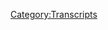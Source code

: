 {{DEFAULTSORT:
    #_TRANSCRIPT_0486:September 27, 2020
}}{{Transcript
    | title         = [[486: September 27, 2020]]
    | caption       = [https://knowledgefight.libsyn.com/486-september-27-2020 Listen to this episode on Libsyn]
    | episodeNumber = [[486: September 27, 2020|486]]
    | length        = 01:16:01
}}

{{MessageBox
    | header     = Warning: Bot Generated Content
    | text       = This transcript was automatically generated by transcription software and likely contains many mistakes and misattributions. Please check the audio for definitive quotes, attribution, and context.
    | image      = N3yvass4myg91.webp
    | imagewidth = 50px
    | id         = warning
}}

{{TranscriptBlock
    | name      = Unknown Speaker
    | timestamp = 00:00:00.000
    | text      = I'm sick of them posing as if they're the good guys, saying we are the bad guys, knowledge
}}

{{TranscriptBlock
    | name      = Unknown Speaker
    | timestamp = 00:00:23.960
    | text      = fight.
}}

{{TranscriptBlock
    | name      = Unknown Speaker
    | timestamp = 00:00:24.960
    | text      = I'm sick of them posing as if they're the good guys, saying we are the bad guys, knowledge
}}

{{TranscriptBlock
    | name      = Unknown Speaker
    | timestamp = 00:00:30.600
    | text      = fight.
}}

{{TranscriptBlock
    | name      = Unknown Speaker
    | timestamp = 00:00:31.600
    | text      = Dan and Jordan, knowledge fight.
}}

{{TranscriptBlock
    | name      = Unknown Speaker
    | timestamp = 00:00:32.600
    | text      = We need money.
}}

{{TranscriptBlock
    | name      = Unknown Speaker
    | timestamp = 00:00:33.600
    | text      = Andy and Candace, Andy and Candace.
}}

{{TranscriptBlock
    | name      = Unknown Speaker
    | timestamp = 00:00:34.600
    | text      = Stop it.
}}

{{TranscriptBlock
    | name      = Unknown Speaker
    | timestamp = 00:00:35.600
    | text      = Andy and Candace, Andy and Candace.
}}

{{TranscriptBlock
    | name      = Unknown Speaker
    | timestamp = 00:00:36.600
    | text      = It's time to pray.
}}

{{TranscriptBlock
    | name      = Unknown Speaker
    | timestamp = 00:00:37.600
    | text      = Andy and Candace, you're on the air.
}}

{{TranscriptBlock
    | name      = Unknown Speaker
    | timestamp = 00:00:38.600
    | text      = Thanks for holding us.
}}

{{TranscriptBlock
    | name      = Unknown Speaker
    | timestamp = 00:00:39.600
    | text      = Hello, Alex.
}}

{{TranscriptBlock
    | name      = Unknown Speaker
    | timestamp = 00:00:40.600
    | text      = I'm a first-time caller.
}}

{{TranscriptBlock
    | name      = Unknown Speaker
    | timestamp = 00:00:41.600
    | text      = I'm a huge fan.
}}

{{TranscriptBlock
    | name      = Unknown Speaker
    | timestamp = 00:00:42.600
    | text      = I love your work.
}}

{{TranscriptBlock
    | name      = Unknown Speaker
    | timestamp = 00:00:43.600
    | text      = Knowledge fight.
}}

{{TranscriptBlock
    | name      = Unknown Speaker
    | timestamp = 00:00:44.600
    | text      = Knowledgefight.com.
}}

{{TranscriptBlock
    | name      = Unknown Speaker
    | timestamp = 00:00:58.520
    | text      = I love you.
}}

{{TranscriptBlock
    | name      = Unknown Speaker
    | timestamp = 00:00:59.520
    | text      = Hey, everybody.
}}

{{TranscriptBlock
    | name      = Unknown Speaker
    | timestamp = 00:01:00.520
    | text      = Welcome back to Knowledge Fight.
}}

{{TranscriptBlock
    | name      = Unknown Speaker
    | timestamp = 00:01:01.520
    | text      = I'm Dan.
}}

{{TranscriptBlock
    | name      = Unknown Speaker
    | timestamp = 00:01:02.520
    | text      = I'm Jordan.
}}

{{TranscriptBlock
    | name      = Unknown Speaker
    | timestamp = 00:01:03.520
    | text      = We're cool dudes.
}}

{{TranscriptBlock
    | name      = Unknown Speaker
    | timestamp = 00:01:04.519
    | text      = Let's sit around, drink novelty beverages, and talk a little bit about Alex Jones.
}}

{{TranscriptBlock
    | name      = Unknown Speaker
    | timestamp = 00:01:05.519
    | text      = Oh, indeed we are, Dan.
}}

{{TranscriptBlock
    | name      = Unknown Speaker
    | timestamp = 00:01:07.000
    | text      = Yes.
}}

{{TranscriptBlock
    | name      = Unknown Speaker
    | timestamp = 00:01:08.000
    | text      = Yes, Jordan.
}}

{{TranscriptBlock
    | name      = Unknown Speaker
    | timestamp = 00:01:09.000
    | text      = Dan?
}}

{{TranscriptBlock
    | name      = Unknown Speaker
    | timestamp = 00:01:10.000
    | text      = Jordan.
}}

{{TranscriptBlock
    | name      = Unknown Speaker
    | timestamp = 00:01:11.000
    | text      = Quick question for you.
}}

{{TranscriptBlock
    | name      = Unknown Speaker
    | timestamp = 00:01:12.000
    | text      = What's up?
}}

{{TranscriptBlock
    | name      = Unknown Speaker
    | timestamp = 00:01:13.000
    | text      = What's your bright spot today?
}}

{{TranscriptBlock
    | name      = Unknown Speaker
    | timestamp = 00:01:14.000
    | text      = I mean, hey, look.
}}

{{TranscriptBlock
    | name      = Unknown Speaker
    | timestamp = 00:01:15.000
    | text      = Everyone's tired of plant stuff, but my cucumber.
}}

{{TranscriptBlock
    | name      = Unknown Speaker
    | timestamp = 00:01:18.640
    | text      = Are they?
}}

{{TranscriptBlock
    | name      = Unknown Speaker
    | timestamp = 00:01:19.640
    | text      = Has anybody said they're tired of plant stuff?
}}

{{TranscriptBlock
    | name      = Unknown Speaker
    | timestamp = 00:01:20.640
    | text      = No.
}}

{{TranscriptBlock
    | name      = Unknown Speaker
    | timestamp = 00:01:21.640
    | text      = I'm just projecting.
}}

{{TranscriptBlock
    | name      = Unknown Speaker
    | timestamp = 00:01:22.640
    | text      = Oh, okay.
}}

{{TranscriptBlock
    | name      = Unknown Speaker
    | timestamp = 00:01:23.640
    | text      = That's fair.
}}

{{TranscriptBlock
    | name      = Unknown Speaker
    | timestamp = 00:01:24.640
    | text      = But my cucumber plant finally gave me a fruit.
}}

{{TranscriptBlock
    | name      = Unknown Speaker
    | timestamp = 00:01:25.640
    | text      = I did.
}}

{{TranscriptBlock
    | name      = Unknown Speaker
    | timestamp = 00:01:26.640
    | text      = And I've finally been able to eat my first thing that was grown on one of my own plants,
}}

{{TranscriptBlock
    | name      = Unknown Speaker
    | timestamp = 00:01:31.900
    | text      = and it was exhilarating, it was overwhelming, and I kind of feel a little bit bummed out
}}

{{TranscriptBlock
    | name      = Unknown Speaker
    | timestamp = 00:01:38.319
    | text      = about it, because if it was something I actually really enjoyed, I might have cried.
}}

{{TranscriptBlock
    | name      = Unknown Speaker
    | timestamp = 00:01:41.799
    | text      = Sure, sure, sure.
}}

{{TranscriptBlock
    | name      = Unknown Speaker
    | timestamp = 00:01:42.799
    | text      = I might have cried if it was a really nice hot pepper, but instead it was a cucumber,
}}

{{TranscriptBlock
    | name      = Unknown Speaker
    | timestamp = 00:01:46.640
    | text      = which I'm wishy-washy on at best.
}}

{{TranscriptBlock
    | name      = Unknown Speaker
    | timestamp = 00:01:48.239
    | text      = Yeah, yeah, yeah.
}}

{{TranscriptBlock
    | name      = Unknown Speaker
    | timestamp = 00:01:49.239
    | text      = That's true.
}}

{{TranscriptBlock
    | name      = Unknown Speaker
    | timestamp = 00:01:50.239
    | text      = That's true.
}}

{{TranscriptBlock
    | name      = Unknown Speaker
    | timestamp = 00:01:51.239
    | text      = So it was emotionally overwhelming to have this thing that I've taken from seed to fruit,
}}

{{TranscriptBlock
    | name      = Unknown Speaker
    | timestamp = 00:01:56.219
    | text      = but then I'd also be like, even if it was a perfect cucumber, I don't know how excited
}}

{{TranscriptBlock
    | name      = Unknown Speaker
    | timestamp = 00:02:00.159
    | text      = I would be.
}}

{{TranscriptBlock
    | name      = Unknown Speaker
    | timestamp = 00:02:01.159
    | text      = It's just a cucumber.
}}

{{TranscriptBlock
    | name      = Unknown Speaker
    | timestamp = 00:02:02.159
    | text      = But it was still really cool.
}}

{{TranscriptBlock
    | name      = Unknown Speaker
    | timestamp = 00:02:03.920
    | text      = You know what you should do?
}}

{{TranscriptBlock
    | name      = Unknown Speaker
    | timestamp = 00:02:04.920
    | text      = You should take one of the cucumber slices and freeze dry it, and then frame it.
}}

{{TranscriptBlock
    | name      = Unknown Speaker
    | timestamp = 00:02:09.400
    | text      = Some people frame their first dollar that they made in business, that kind of thing.
}}

{{TranscriptBlock
    | name      = Unknown Speaker
    | timestamp = 00:02:13.060
    | text      = I think that's a great idea.
}}

{{TranscriptBlock
    | name      = Unknown Speaker
    | timestamp = 00:02:14.280
    | text      = I am, uh...
}}

{{TranscriptBlock
    | name      = Unknown Speaker
    | timestamp = 00:02:15.280
    | text      = There's no problem with that idea whatsoever.
}}

{{TranscriptBlock
    | name      = Unknown Speaker
    | timestamp = 00:02:17.280
    | text      = I feel like I might do that.
}}

{{TranscriptBlock
    | name      = Unknown Speaker
    | timestamp = 00:02:20.919
    | text      = I feel like I could be dangerously close to being tucked into doing that.
}}

{{TranscriptBlock
    | name      = Unknown Speaker
    | timestamp = 00:02:24.280
    | text      = Yeah, I mean, if it came off the tree a pickle, I think I'd be excited.
}}

{{TranscriptBlock
    | name      = Unknown Speaker
    | timestamp = 00:02:30.039
    | text      = I'd be more excited, but...
}}

{{TranscriptBlock
    | name      = Unknown Speaker
    | timestamp = 00:02:31.520
    | text      = I think that's probably true of the world, too.
}}

{{TranscriptBlock
    | name      = Unknown Speaker
    | timestamp = 00:02:34.000
    | text      = Yeah, yeah.
}}

{{TranscriptBlock
    | name      = Unknown Speaker
    | timestamp = 00:02:35.000
    | text      = So anyway, I mean, it's weird to be in a position where, like, I never thought any of this stuff
}}

{{TranscriptBlock
    | name      = Unknown Speaker
    | timestamp = 00:02:40.840
    | text      = would work out.
}}

{{TranscriptBlock
    | name      = Unknown Speaker
    | timestamp = 00:02:41.840
    | text      = Sure.
}}

{{TranscriptBlock
    | name      = Unknown Speaker
    | timestamp = 00:02:42.840
    | text      = Any of the plants that I've planted would actually get to a point where you could eat
}}

{{TranscriptBlock
    | name      = Unknown Speaker
    | timestamp = 00:02:44.840
    | text      = something.
}}

{{TranscriptBlock
    | name      = Unknown Speaker
    | timestamp = 00:02:45.840
    | text      = Right, right, right.
}}

{{TranscriptBlock
    | name      = Unknown Speaker
    | timestamp = 00:02:46.840
    | text      = And there's a lot more success than I expected, and that's really exciting.
}}

{{TranscriptBlock
    | name      = Unknown Speaker
    | timestamp = 00:02:49.680
    | text      = So that's a very big, bright spot for me.
}}

{{TranscriptBlock
    | name      = Unknown Speaker
    | timestamp = 00:02:51.319
    | text      = That is.
}}

{{TranscriptBlock
    | name      = Unknown Speaker
    | timestamp = 00:02:52.319
    | text      = That is.
}}

{{TranscriptBlock
    | name      = Unknown Speaker
    | timestamp = 00:02:53.319
    | text      = I took a bite, and it's actually very good.
}}

{{TranscriptBlock
    | name      = Unknown Speaker
    | timestamp = 00:02:54.319
    | text      = I forced you to eat a slice of my cucumber.
}}

{{TranscriptBlock
    | name      = Unknown Speaker
    | timestamp = 00:02:55.319
    | text      = You did not force me.
}}

{{TranscriptBlock
    | name      = Unknown Speaker
    | timestamp = 00:02:56.379
    | text      = You showed it to me, and I was like, oh, I'm excited to eat it.
}}

{{TranscriptBlock
    | name      = Unknown Speaker
    | timestamp = 00:02:59.199
    | text      = I would have.
}}

{{TranscriptBlock
    | name      = Unknown Speaker
    | timestamp = 00:03:00.199
    | text      = You are projecting art.
}}

{{TranscriptBlock
    | name      = Unknown Speaker
    | timestamp = 00:03:01.199
    | text      = I would have forced you.
}}

{{TranscriptBlock
    | name      = Unknown Speaker
    | timestamp = 00:03:02.199
    | text      = Wow, that's true.
}}

{{TranscriptBlock
    | name      = Unknown Speaker
    | timestamp = 00:03:03.199
    | text      = That's true.
}}

{{TranscriptBlock
    | name      = Unknown Speaker
    | timestamp = 00:03:04.199
    | text      = I was like, I'd love to eat it.
}}

{{TranscriptBlock
    | name      = Unknown Speaker
    | timestamp = 00:03:06.280
    | text      = You knew you were going to eat a slice of that cucumber.
}}

{{TranscriptBlock
    | name      = Unknown Speaker
    | timestamp = 00:03:08.280
    | text      = Inevitably, I was going to eat it, so I might as well enjoy it.
}}

{{TranscriptBlock
    | name      = Unknown Speaker
    | timestamp = 00:03:10.599
    | text      = So what's your bright spot?
}}

{{TranscriptBlock
    | name      = Unknown Speaker
    | timestamp = 00:03:12.080
    | text      = Was it my slice of cucumber?
}}

{{TranscriptBlock
    | name      = Unknown Speaker
    | timestamp = 00:03:13.919
    | text      = Dan, no.
}}

{{TranscriptBlock
    | name      = Unknown Speaker
    | timestamp = 00:03:14.919
    | text      = I know everybody's getting tired of tennis, or whatever it is.
}}

{{TranscriptBlock
    | name      = Unknown Speaker
    | timestamp = 00:03:19.759
    | text      = By everybody, I just mean you.
}}

{{TranscriptBlock
    | name      = Unknown Speaker
    | timestamp = 00:03:22.159
    | text      = True.
}}

{{TranscriptBlock
    | name      = Unknown Speaker
    | timestamp = 00:03:23.319
    | text      = But the French Open has begun today.
}}

{{TranscriptBlock
    | name      = Unknown Speaker
    | timestamp = 00:03:26.080
    | text      = And also my beloved Cubs clinched post-season birth yesterday.
}}

{{TranscriptBlock
    | name      = Unknown Speaker
    | timestamp = 00:03:30.120
    | text      = Go Cubs, go.
}}

{{TranscriptBlock
    | name      = Unknown Speaker
    | timestamp = 00:03:31.360
    | text      = One against the Sox today, last game of the season.
}}

{{TranscriptBlock
    | name      = Unknown Speaker
    | timestamp = 00:03:34.639
    | text      = Wasn't it abbreviated?
}}

{{TranscriptBlock
    | name      = Unknown Speaker
    | timestamp = 00:03:35.639
    | text      = Wasn't it abbreviated in season?
}}

{{TranscriptBlock
    | name      = Unknown Speaker
    | timestamp = 00:03:36.639
    | text      = Oh, it was incredibly abbreviated.
}}

{{TranscriptBlock
    | name      = Unknown Speaker
    | timestamp = 00:03:37.639
    | text      = It was 60 games.
}}

{{TranscriptBlock
    | name      = Unknown Speaker
    | timestamp = 00:03:38.639
    | text      = It felt like it was.
}}

{{TranscriptBlock
    | name      = Unknown Speaker
    | timestamp = 00:03:39.639
    | text      = Oh, OK.
}}

{{TranscriptBlock
    | name      = Unknown Speaker
    | timestamp = 00:03:40.639
    | text      = Yeah, yeah, yeah.
}}

{{TranscriptBlock
    | name      = Unknown Speaker
    | timestamp = 00:03:41.639
    | text      = That's 100 fewer than normal.
}}

{{TranscriptBlock
    | name      = Unknown Speaker
    | timestamp = 00:03:42.639
    | text      = Yeah, yeah.
}}

{{TranscriptBlock
    | name      = Unknown Speaker
    | timestamp = 00:03:43.639
    | text      = I felt like it went real fast.
}}

{{TranscriptBlock
    | name      = Unknown Speaker
    | timestamp = 00:03:44.639
    | text      = Yeah.
}}

{{TranscriptBlock
    | name      = Unknown Speaker
    | timestamp = 00:03:45.639
    | text      = Isn't that funny how baseball is?
}}

{{TranscriptBlock
    | name      = Unknown Speaker
    | timestamp = 00:03:47.319
    | text      = 60 games is almost an NBA season, a full season.
}}

{{TranscriptBlock
    | name      = Unknown Speaker
    | timestamp = 00:03:51.360
    | text      = And in baseball, you're like, Jesus, it's over already?
}}

{{TranscriptBlock
    | name      = Unknown Speaker
    | timestamp = 00:03:53.400
    | text      = I think we learned an important lesson, and that is that the season is far too fucking
}}

{{TranscriptBlock
    | name      = Unknown Speaker
    | timestamp = 00:03:57.120
    | text      = long.
}}

{{TranscriptBlock
    | name      = Unknown Speaker
    | timestamp = 00:03:58.120
    | text      = Way too long?
}}

{{TranscriptBlock
    | name      = Unknown Speaker
    | timestamp = 00:03:59.120
    | text      = We learned a lot in baseball, and we shouldn't do that.
}}

{{TranscriptBlock
    | name      = Unknown Speaker
    | timestamp = 00:04:01.759
    | text      = Well, you're wrong on one count.
}}

{{TranscriptBlock
    | name      = Unknown Speaker
    | timestamp = 00:04:04.080
    | text      = What?
}}

{{TranscriptBlock
    | name      = Unknown Speaker
    | timestamp = 00:04:05.080
    | text      = That we shouldn't do that?
}}

{{TranscriptBlock
    | name      = Unknown Speaker
    | timestamp = 00:04:06.080
    | text      = Exactly.
}}

{{TranscriptBlock
    | name      = Unknown Speaker
    | timestamp = 00:04:07.080
    | text      = But it is too long.
}}

{{TranscriptBlock
    | name      = Unknown Speaker
    | timestamp = 00:04:08.080
    | text      = It is too long.
}}

{{TranscriptBlock
    | name      = Unknown Speaker
    | timestamp = 00:04:09.080
    | text      = Yeah.
}}

{{TranscriptBlock
    | name      = Unknown Speaker
    | timestamp = 00:04:10.080
    | text      = No reasonable person would say otherwise.
}}

{{TranscriptBlock
    | name      = Unknown Speaker
    | timestamp = 00:04:11.080
    | text      = Well, congratulations to your Cubbies.
}}

{{TranscriptBlock
    | name      = Unknown Speaker
    | timestamp = 00:04:12.080
    | text      = Yes.
}}

{{TranscriptBlock
    | name      = Unknown Speaker
    | timestamp = 00:04:13.080
    | text      = And very excited for you to watch more tennis.
}}

{{TranscriptBlock
    | name      = Unknown Speaker
    | timestamp = 00:04:14.240
    | text      = Two weeks, and then Rafa will have another French Open, tying Federer for the most majors
}}

{{TranscriptBlock
    | name      = Unknown Speaker
    | timestamp = 00:04:19.639
    | text      = ever won.
}}

{{TranscriptBlock
    | name      = Unknown Speaker
    | timestamp = 00:04:20.639
    | text      = Neither of them can hold a candle to my boy Agassiz.
}}

{{TranscriptBlock
    | name      = Unknown Speaker
    | timestamp = 00:04:22.800
    | text      = How dare you?
}}

{{TranscriptBlock
    | name      = Unknown Speaker
    | timestamp = 00:04:24.199
    | text      = How dare you with your glued-on wig?
}}

{{TranscriptBlock
    | name      = Unknown Speaker
    | timestamp = 00:04:27.040
    | text      = I don't know anything about him except it's a name that I remember from when I was younger.
}}

{{TranscriptBlock
    | name      = Unknown Speaker
    | timestamp = 00:04:30.879
    | text      = I hope he's not a monster.
}}

{{TranscriptBlock
    | name      = Unknown Speaker
    | timestamp = 00:04:32.199
    | text      = No, he's great.
}}

{{TranscriptBlock
    | name      = Unknown Speaker
    | timestamp = 00:04:33.199
    | text      = Okay.
}}

{{TranscriptBlock
    | name      = Unknown Speaker
    | timestamp = 00:04:34.199
    | text      = He's very good.
}}

{{TranscriptBlock
    | name      = Unknown Speaker
    | timestamp = 00:04:35.199
    | text      = It's a relief.
}}

{{TranscriptBlock
    | name      = Unknown Speaker
    | timestamp = 00:04:36.199
    | text      = No, it's all right.
}}

{{TranscriptBlock
    | name      = Unknown Speaker
    | timestamp = 00:04:37.199
    | text      = So, Jordan, today, speaking of monsters, we're going to be talking about the September 27th,
}}

{{TranscriptBlock
    | name      = Unknown Speaker
    | timestamp = 00:04:40.120
    | text      = 2020 episode of the Alex Jones show.
}}

{{TranscriptBlock
    | name      = Unknown Speaker
    | timestamp = 00:04:42.199
    | text      = I'm Dan, this is Alex Jones.
}}

{{TranscriptBlock
    | name      = Unknown Speaker
    | timestamp = 00:04:43.839
    | text      = God damn it.
}}

{{TranscriptBlock
    | name      = Unknown Speaker
    | timestamp = 00:04:44.839
    | text      = Wait, 2020?
}}

{{TranscriptBlock
    | name      = Unknown Speaker
    | timestamp = 00:04:45.839
    | text      = I fucked up.
}}

{{TranscriptBlock
    | name      = Unknown Speaker
    | timestamp = 00:04:46.839
    | text      = Did you say god damn it's Alex Jones?
}}

{{TranscriptBlock
    | name      = Unknown Speaker
    | timestamp = 00:04:49.360
    | text      = Yep.
}}

{{TranscriptBlock
    | name      = Unknown Speaker
    | timestamp = 00:04:50.360
    | text      = Anyway, it's an interesting time.
}}

{{TranscriptBlock
    | name      = Unknown Speaker
    | timestamp = 00:04:54.160
    | text      = And what I wanted to do for this episode was talk about anything except Alex Jones.
}}

{{TranscriptBlock
    | name      = Unknown Speaker
    | timestamp = 00:04:58.560
    | text      = However, the present day required that we discuss things because-
}}

{{TranscriptBlock
    | name      = Unknown Speaker
    | timestamp = 00:05:01.959
    | text      = Why?
}}

{{TranscriptBlock
    | name      = Unknown Speaker
    | timestamp = 00:05:02.959
    | text      = Did anything new happen?
}}

{{TranscriptBlock
    | name      = Unknown Speaker
    | timestamp = 00:05:03.959
    | text      = Yeah.
}}

{{TranscriptBlock
    | name      = Unknown Speaker
    | timestamp = 00:05:04.959
    | text      = At the end of last week, Trump announced his pick for the Supreme Court, which was of course
}}

{{TranscriptBlock
    | name      = Unknown Speaker
    | timestamp = 00:05:10.519
    | text      = Amy Coney Barrett.
}}

{{TranscriptBlock
    | name      = Unknown Speaker
    | timestamp = 00:05:11.519
    | text      = That's great.
}}

{{TranscriptBlock
    | name      = Unknown Speaker
    | timestamp = 00:05:12.519
    | text      = And I thought that we needed to find out what Alex's response to this was, because immediately
}}

{{TranscriptBlock
    | name      = Unknown Speaker
    | timestamp = 00:05:17.639
    | text      = when Ginsburg passed away, Alex said that the inside scoop was that Coney Barrett was
}}

{{TranscriptBlock
    | name      = Unknown Speaker
    | timestamp = 00:05:24.319
    | text      = the choice.
}}

{{TranscriptBlock
    | name      = Unknown Speaker
    | timestamp = 00:05:25.319
    | text      = Totally.
}}

{{TranscriptBlock
    | name      = Unknown Speaker
    | timestamp = 00:05:26.319
    | text      = She was the choice and Alex was excited about this.
}}

{{TranscriptBlock
    | name      = Unknown Speaker
    | timestamp = 00:05:28.199
    | text      = Of course.
}}

{{TranscriptBlock
    | name      = Unknown Speaker
    | timestamp = 00:05:29.199
    | text      = Then he started to talk to Robert Barnes, his former lawyer and noted weirdo.
}}

{{TranscriptBlock
    | name      = Unknown Speaker
    | timestamp = 00:05:34.000
    | text      = And Barnes was coming in with some real hot mess talk about Barrett, saying that she was
}}

{{TranscriptBlock
    | name      = Unknown Speaker
    | timestamp = 00:05:41.040
    | text      = going to let the pope decide the Supreme Court.
}}

{{TranscriptBlock
    | name      = Unknown Speaker
    | timestamp = 00:05:44.240
    | text      = They decided that she was the worst pick possible.
}}

{{TranscriptBlock
    | name      = Unknown Speaker
    | timestamp = 00:05:46.720
    | text      = Of course.
}}

{{TranscriptBlock
    | name      = Unknown Speaker
    | timestamp = 00:05:47.720
    | text      = She was basically an authoritarian weirdo.
}}

{{TranscriptBlock
    | name      = Unknown Speaker
    | timestamp = 00:05:49.560
    | text      = You got it.
}}

{{TranscriptBlock
    | name      = Unknown Speaker
    | timestamp = 00:05:50.560
    | text      = And that Barbara Lagoa was the choice that Trump should make.
}}

{{TranscriptBlock
    | name      = Unknown Speaker
    | timestamp = 00:05:53.959
    | text      = Sure.
}}

{{TranscriptBlock
    | name      = Unknown Speaker
    | timestamp = 00:05:54.959
    | text      = Barnes pitched Lagoa as somebody who would give him basically a win in Florida.
}}

{{TranscriptBlock
    | name      = Unknown Speaker
    | timestamp = 00:06:00.360
    | text      = Right.
}}

{{TranscriptBlock
    | name      = Unknown Speaker
    | timestamp = 00:06:01.360
    | text      = Was a perfect choice, very conservative, doesn't have a lot of the baggage that Barrett may
}}

{{TranscriptBlock
    | name      = Unknown Speaker
    | timestamp = 00:06:06.240
    | text      = have.
}}

{{TranscriptBlock
    | name      = Unknown Speaker
    | timestamp = 00:06:07.240
    | text      = Do you mean like being in a cult?
}}

{{TranscriptBlock
    | name      = Unknown Speaker
    | timestamp = 00:06:08.680
    | text      = Well, they wouldn't put it that way.
}}

{{TranscriptBlock
    | name      = Unknown Speaker
    | timestamp = 00:06:10.639
    | text      = Surprise.
}}

{{TranscriptBlock
    | name      = Unknown Speaker
    | timestamp = 00:06:11.639
    | text      = You might, as a former cult member, and that's your prerogative.
}}

{{TranscriptBlock
    | name      = Unknown Speaker
    | timestamp = 00:06:15.120
    | text      = It's a little bit there.
}}

{{TranscriptBlock
    | name      = Unknown Speaker
    | timestamp = 00:06:17.480
    | text      = And so, you know, they were really anti-Barrett in the days prior to Barrett's nomination.
}}

{{TranscriptBlock
    | name      = Unknown Speaker
    | timestamp = 00:06:25.120
    | text      = They were really pushing for Lagoa and, boy, it didn't work out.
}}

{{TranscriptBlock
    | name      = Unknown Speaker
    | timestamp = 00:06:29.759
    | text      = Yeah, they accidentally tapped into the reality of evangelical Christians, which is that they
}}

{{TranscriptBlock
    | name      = Unknown Speaker
    | timestamp = 00:06:33.779
    | text      = hate Catholics.
}}

{{TranscriptBlock
    | name      = Unknown Speaker
    | timestamp = 00:06:35.199
    | text      = Somehow this is getting lost in all of this rah rah, how dare you criticize Catholicism.
}}

{{TranscriptBlock
    | name      = Unknown Speaker
    | timestamp = 00:06:41.480
    | text      = This shan't be analyzed by Alex, so we will leave it aside for now.
}}

{{TranscriptBlock
    | name      = Unknown Speaker
    | timestamp = 00:06:46.319
    | text      = Of course.
}}

{{TranscriptBlock
    | name      = Unknown Speaker
    | timestamp = 00:06:47.319
    | text      = But one thing I thought was really interesting was, like, okay, so that announcement came,
}}

{{TranscriptBlock
    | name      = Unknown Speaker
    | timestamp = 00:06:51.720
    | text      = and so Saturday, Alex usually, whenever there's big news, will have a Saturday episode.
}}

{{TranscriptBlock
    | name      = Unknown Speaker
    | timestamp = 00:06:55.480
    | text      = Right, right.
}}

{{TranscriptBlock
    | name      = Unknown Speaker
    | timestamp = 00:06:56.480
    | text      = He didn't have a Saturday episode, so we had to wait until Sunday, so we're recording this
}}

{{TranscriptBlock
    | name      = Unknown Speaker
    | timestamp = 00:06:59.759
    | text      = fairly late, and so we could see what his Sunday reaction would be to the announcement
}}

{{TranscriptBlock
    | name      = Unknown Speaker
    | timestamp = 00:07:05.680
    | text      = of Trump.
}}

{{TranscriptBlock
    | name      = Unknown Speaker
    | timestamp = 00:07:06.680
    | text      = Loves it.
}}

{{TranscriptBlock
    | name      = Unknown Speaker
    | timestamp = 00:07:07.680
    | text      = He's been nominating somebody that he and his buddy Barnes, who he respects greatly
}}

{{TranscriptBlock
    | name      = Unknown Speaker
    | timestamp = 00:07:12.959
    | text      = and is a great constitutional lawyer.
}}

{{TranscriptBlock
    | name      = Unknown Speaker
    | timestamp = 00:07:15.199
    | text      = The two of them have almost daily been talking about how it would be a huge mistake to nominate
}}

{{TranscriptBlock
    | name      = Unknown Speaker
    | timestamp = 00:07:21.319
    | text      = Barrett.
}}

{{TranscriptBlock
    | name      = Unknown Speaker
    | timestamp = 00:07:22.319
    | text      = Yeah.
}}

{{TranscriptBlock
    | name      = Unknown Speaker
    | timestamp = 00:07:23.319
    | text      = She sucks.
}}

{{TranscriptBlock
    | name      = Unknown Speaker
    | timestamp = 00:07:24.319
    | text      = She's a choice of the Federalist Society, and there are a bunch of monsters on the right.
}}

{{TranscriptBlock
    | name      = Unknown Speaker
    | timestamp = 00:07:29.819
    | text      = So I was really curious, how is this going to play?
}}

{{TranscriptBlock
    | name      = Unknown Speaker
    | timestamp = 00:07:32.160
    | text      = It seems like now that Barrett is the choice, it seems like it's going to be tough to justify,
}}

{{TranscriptBlock
    | name      = Unknown Speaker
    | timestamp = 00:07:39.480
    | text      = so we're going to see how it goes.
}}

{{TranscriptBlock
    | name      = Unknown Speaker
    | timestamp = 00:07:40.480
    | text      = I think you're wrong.
}}

{{TranscriptBlock
    | name      = Unknown Speaker
    | timestamp = 00:07:41.959
    | text      = Well, I think they might have to stoop to some levels that you might not expect.
}}

{{TranscriptBlock
    | name      = Unknown Speaker
    | timestamp = 00:07:46.000
    | text      = Okay, okay.
}}

{{TranscriptBlock
    | name      = Unknown Speaker
    | timestamp = 00:07:47.000
    | text      = That's sad.
}}

{{TranscriptBlock
    | name      = Unknown Speaker
    | timestamp = 00:07:48.000
    | text      = But I was curious to see how it was going to play out, and that's why we are doing this
}}

{{TranscriptBlock
    | name      = Unknown Speaker
    | timestamp = 00:07:52.240
    | text      = episode kind of late.
}}

{{TranscriptBlock
    | name      = Unknown Speaker
    | timestamp = 00:07:53.240
    | text      = Sure, sure.
}}

{{TranscriptBlock
    | name      = Unknown Speaker
    | timestamp = 00:07:54.240
    | text      = A little down to the wire, but I think it may be worth it.
}}

{{TranscriptBlock
    | name      = Unknown Speaker
    | timestamp = 00:07:58.240
    | text      = Let's do it.
}}

{{TranscriptBlock
    | name      = Unknown Speaker
    | timestamp = 00:07:59.240
    | text      = Before we get down to business on that, Jordan, let's take a little moment to say thank you
}}

{{TranscriptBlock
    | name      = Unknown Speaker
    | timestamp = 00:08:03.199
    | text      = to some folks who have signed up and are supporting the show.
}}

{{TranscriptBlock
    | name      = Unknown Speaker
    | timestamp = 00:08:05.199
    | text      = Oh, that's a great idea.
}}

{{TranscriptBlock
    | name      = Unknown Speaker
    | timestamp = 00:08:06.199
    | text      = So first, Pascetti Western, thank you so much, you're now a policy wonk.
}}

{{TranscriptBlock
    | name      = Unknown Speaker
    | timestamp = 00:08:08.920
    | text      = I'm a policy wonk.
}}

{{TranscriptBlock
    | name      = Unknown Speaker
    | timestamp = 00:08:09.920
    | text      = Thanks, Pascetti!
}}

{{TranscriptBlock
    | name      = Unknown Speaker
    | timestamp = 00:08:10.920
    | text      = Thank you.
}}

{{TranscriptBlock
    | name      = Unknown Speaker
    | timestamp = 00:08:11.920
    | text      = Next, Sawyer, thank you so much, you're now a policy wonk.
}}

{{TranscriptBlock
    | name      = Unknown Speaker
    | timestamp = 00:08:13.800
    | text      = I'm a policy wonk.
}}

{{TranscriptBlock
    | name      = Unknown Speaker
    | timestamp = 00:08:14.800
    | text      = Thank you very much, Sawyer.
}}

{{TranscriptBlock
    | name      = Unknown Speaker
    | timestamp = 00:08:15.800
    | text      = I hope it's not the character from Lost who I don't like.
}}

{{TranscriptBlock
    | name      = Unknown Speaker
    | timestamp = 00:08:18.639
    | text      = No, it's got to be him.
}}

{{TranscriptBlock
    | name      = Unknown Speaker
    | timestamp = 00:08:19.920
    | text      = Barrett told you about how much I don't like Sawyer?
}}

{{TranscriptBlock
    | name      = Unknown Speaker
    | timestamp = 00:08:21.720
    | text      = Uh, yes you have, but I think we were drunk one night, and you made me watch the first
}}

{{TranscriptBlock
    | name      = Unknown Speaker
    | timestamp = 00:08:26.639
    | text      = episode of Lost, and the whole time you fucking shit all over the show you love.
}}

{{TranscriptBlock
    | name      = Unknown Speaker
    | timestamp = 00:08:34.279
    | text      = Well, I don't like a number of characters on it.
}}

{{TranscriptBlock
    | name      = Unknown Speaker
    | timestamp = 00:08:38.799
    | text      = A lot of the characters suck, the Sawyer among them, but this Sawyer donated to the show
}}

{{TranscriptBlock
    | name      = Unknown Speaker
    | timestamp = 00:08:42.960
    | text      = is not a fictional character, and is wonderful, so thank you very much.
}}

{{TranscriptBlock
    | name      = Unknown Speaker
    | timestamp = 00:08:46.360
    | text      = Next, Andy Jay, thank you so much, you're now a policy wonk.
}}

{{TranscriptBlock
    | name      = Unknown Speaker
    | timestamp = 00:08:48.639
    | text      = I'm a policy wonk.
}}

{{TranscriptBlock
    | name      = Unknown Speaker
    | timestamp = 00:08:49.639
    | text      = Thank you, Andy!
}}

{{TranscriptBlock
    | name      = Unknown Speaker
    | timestamp = 00:08:50.639
    | text      = Thank you!
}}

{{TranscriptBlock
    | name      = Unknown Speaker
    | timestamp = 00:08:51.639
    | text      = Next, George Soros, Antifa Slush Fund, thank you so much, you're now a policy wonk.
}}

{{TranscriptBlock
    | name      = Unknown Speaker
    | timestamp = 00:08:54.639
    | text      = I'm a policy wonk.
}}

{{TranscriptBlock
    | name      = Unknown Speaker
    | timestamp = 00:08:55.639
    | text      = Thank you very much, GSASF.
}}

{{TranscriptBlock
    | name      = Unknown Speaker
    | timestamp = 00:08:56.639
    | text      = Yep, you got it.
}}

{{TranscriptBlock
    | name      = Unknown Speaker
    | timestamp = 00:08:57.639
    | text      = Next, Kmart, thank you so much, you're now a policy wonk.
}}

{{TranscriptBlock
    | name      = Unknown Speaker
    | timestamp = 00:09:04.000
    | text      = I assure you, it is not the Kmart, this is not sponsored by Kmart.
}}

{{TranscriptBlock
    | name      = Unknown Speaker
    | timestamp = 00:09:10.960
    | text      = That would be a surprising move for an ad agency, it's just like, here's our trick,
}}

{{TranscriptBlock
    | name      = Unknown Speaker
    | timestamp = 00:09:16.720
    | text      = we've got one show where they will call out your name no matter fucking what.
}}

{{TranscriptBlock
    | name      = Unknown Speaker
    | timestamp = 00:09:21.879
    | text      = And that's cut rate for an ad.
}}

{{TranscriptBlock
    | name      = Unknown Speaker
    | timestamp = 00:09:25.039
    | text      = If this were Kmart, that would be genius.
}}

{{TranscriptBlock
    | name      = Unknown Speaker
    | timestamp = 00:09:27.240
    | text      = We have discovered a real problem here, and this is called arbitrage.
}}

{{TranscriptBlock
    | name      = Unknown Speaker
    | timestamp = 00:09:32.080
    | text      = There are so many problems with the way that we do this.
}}

{{TranscriptBlock
    | name      = Unknown Speaker
    | timestamp = 00:09:35.480
    | text      = This is the stupidest thing in the world.
}}

{{TranscriptBlock
    | name      = Unknown Speaker
    | timestamp = 00:09:37.320
    | text      = We are not good.
}}

{{TranscriptBlock
    | name      = Unknown Speaker
    | timestamp = 00:09:38.320
    | text      = No.
}}

{{TranscriptBlock
    | name      = Unknown Speaker
    | timestamp = 00:09:39.320
    | text      = We're operating as if we're a podcast where no one's listening, because we are still thinking
}}

{{TranscriptBlock
    | name      = Unknown Speaker
    | timestamp = 00:09:45.639
    | text      = that's the case, because that was the case, and we haven't updated how we do this.
}}

{{TranscriptBlock
    | name      = Unknown Speaker
    | timestamp = 00:09:51.279
    | text      = Why would we?
}}

{{TranscriptBlock
    | name      = Unknown Speaker
    | timestamp = 00:09:52.279
    | text      = Oh god.
}}

{{TranscriptBlock
    | name      = Unknown Speaker
    | timestamp = 00:09:53.279
    | text      = No, I'm part of an old-fashioned store, we've been doing it this way since 1974.
}}

{{TranscriptBlock
    | name      = Unknown Speaker
    | timestamp = 00:09:57.720
    | text      = It causes me a lot of headaches.
}}

{{TranscriptBlock
    | name      = Unknown Speaker
    | timestamp = 00:10:00.559
    | text      = So thanks, Kmart.
}}

{{TranscriptBlock
    | name      = Unknown Speaker
    | timestamp = 00:10:01.559
    | text      = Yes, thank you.
}}

{{TranscriptBlock
    | name      = Unknown Speaker
    | timestamp = 00:10:02.559
    | text      = Next, Obadiah H, thank you so much, you're now a policy wonk.
}}

{{TranscriptBlock
    | name      = Unknown Speaker
    | timestamp = 00:10:06.159
    | text      = I'm a policy wonk.
}}

{{TranscriptBlock
    | name      = Unknown Speaker
    | timestamp = 00:10:07.159
    | text      = Thank you, Obadiah!
}}

{{TranscriptBlock
    | name      = Unknown Speaker
    | timestamp = 00:10:08.159
    | text      = Thank you.
}}

{{TranscriptBlock
    | name      = Unknown Speaker
    | timestamp = 00:10:09.159
    | text      = And finally, I'd like to say thank you to a couple of folks who signed up on elevated
}}

{{TranscriptBlock
    | name      = Unknown Speaker
    | timestamp = 00:10:12.200
    | text      = love, we appreciate that very much.
}}

{{TranscriptBlock
    | name      = Unknown Speaker
    | timestamp = 00:10:13.840
    | text      = So first, Frank L, thank you so much, you are now a technocrat.
}}

{{TranscriptBlock
    | name      = Unknown Speaker
    | timestamp = 00:10:17.159
    | text      = Patrick B, thank you so much, you are now a technocrat.
}}

{{TranscriptBlock
    | name      = Unknown Speaker
    | timestamp = 00:10:20.200
    | text      = And Josh B, thank you so much, you are now a technocrat.
}}

{{TranscriptBlock
    | name      = Unknown Speaker
    | timestamp = 00:10:23.279
    | text      = I'm a policy wonk.
}}

{{TranscriptBlock
    | name      = Unknown Speaker
    | timestamp = 00:10:24.279
    | text      = Crikey, mate, that's fantastic, have yourself a brew.
}}

{{TranscriptBlock
    | name      = Unknown Speaker
    | timestamp = 00:10:27.279
    | text      = How's your 401k doing, bro?
}}

{{TranscriptBlock
    | name      = Unknown Speaker
    | timestamp = 00:10:28.879
    | text      = Alright, we gotta go full tilt boogie on this, Watson, alright?
}}

{{TranscriptBlock
    | name      = Unknown Speaker
    | timestamp = 00:10:31.519
    | text      = Let's just get down to business.
}}

{{TranscriptBlock
    | name      = Unknown Speaker
    | timestamp = 00:10:33.120
    | text      = We ain't making that money off that heroin.
}}

{{TranscriptBlock
    | name      = Unknown Speaker
    | timestamp = 00:10:35.200
    | text      = Why you pimps so good?
}}

{{TranscriptBlock
    | name      = Unknown Speaker
    | timestamp = 00:10:37.120
    | text      = My neck is freakishly large.
}}

{{TranscriptBlock
    | name      = Unknown Speaker
    | timestamp = 00:10:38.759
    | text      = I declare info war on you.
}}

{{TranscriptBlock
    | name      = Unknown Speaker
    | timestamp = 00:10:41.600
    | text      = Thank you so much, Frank, thank you so much, Patrick, and thank you so much, Josh.
}}

{{TranscriptBlock
    | name      = Unknown Speaker
    | timestamp = 00:10:44.279
    | text      = Yes, thank you very much to all of you.
}}

{{TranscriptBlock
    | name      = Unknown Speaker
    | timestamp = 00:10:45.759
    | text      = If you're out there listening and you're thinking, hey, I enjoy this show, I'd like to support
}}

{{TranscriptBlock
    | name      = Unknown Speaker
    | timestamp = 00:10:48.240
    | text      = these gents, too, you can do that by going to our website, knowledgefight.com, clicking
}}

{{TranscriptBlock
    | name      = Unknown Speaker
    | timestamp = 00:10:51.200
    | text      = the button that says support the show, or...
}}

{{TranscriptBlock
    | name      = Unknown Speaker
    | timestamp = 00:10:53.960
    | text      = Or what you could do is...
}}

{{TranscriptBlock
    | name      = Unknown Speaker
    | timestamp = 00:10:56.600
    | text      = I see your eyes looking around my desk for anything.
}}

{{TranscriptBlock
    | name      = Unknown Speaker
    | timestamp = 00:10:59.919
    | text      = No, I'm not looking at your desk, I'm looking in my mind to see if there's anything rolling
}}

{{TranscriptBlock
    | name      = Unknown Speaker
    | timestamp = 00:11:04.500
    | text      = around in there, and all I can think is, what you can do is be browbeaten by the administration
}}

{{TranscriptBlock
    | name      = Unknown Speaker
    | timestamp = 00:11:10.659
    | text      = of your school into doing absolutely nothing until you're late.
}}

{{TranscriptBlock
    | name      = Unknown Speaker
    | timestamp = 00:11:14.200
    | text      = Wait, is that like me?
}}

{{TranscriptBlock
    | name      = Unknown Speaker
    | timestamp = 00:11:15.200
    | text      = No, this is like my partner is dealing with the fucking...
}}

{{TranscriptBlock
    | name      = Unknown Speaker
    | timestamp = 00:11:18.320
    | text      = I thought I was the metaphorical administration of your school that was browbeaten you into
}}

{{TranscriptBlock
    | name      = Unknown Speaker
    | timestamp = 00:11:22.200
    | text      = doing this bit.
}}

{{TranscriptBlock
    | name      = Unknown Speaker
    | timestamp = 00:11:23.200
    | text      = No, no, no, no, no, not at all.
}}

{{TranscriptBlock
    | name      = Unknown Speaker
    | timestamp = 00:11:24.919
    | text      = Normally I fucking pull this off perfectly every time.
}}

{{TranscriptBlock
    | name      = Unknown Speaker
    | timestamp = 00:11:27.879
    | text      = Oh, yeah, absolutely.
}}

{{TranscriptBlock
    | name      = Unknown Speaker
    | timestamp = 00:11:28.879
    | text      = Absolutely.
}}

{{TranscriptBlock
    | name      = Unknown Speaker
    | timestamp = 00:11:29.879
    | text      = Anyways...
}}

{{TranscriptBlock
    | name      = Unknown Speaker
    | timestamp = 00:11:30.879
    | text      = And with your supportive partner in the scene, right here, who thinks nothing but the best
}}

{{TranscriptBlock
    | name      = Unknown Speaker
    | timestamp = 00:11:36.639
    | text      = of how you choose to do this.
}}

{{TranscriptBlock
    | name      = Unknown Speaker
    | timestamp = 00:11:38.279
    | text      = Yeah, I really like the old no butt improv style.
}}

{{TranscriptBlock
    | name      = Unknown Speaker
    | timestamp = 00:11:42.799
    | text      = That look in your eye is like a nightmare on an improv stage.
}}

{{TranscriptBlock
    | name      = Unknown Speaker
    | timestamp = 00:11:47.240
    | text      = That look in your eye was, oh no.
}}

{{TranscriptBlock
    | name      = Unknown Speaker
    | timestamp = 00:11:51.600
    | text      = I was just overwhelmed with all of the tears, just the tears.
}}

{{TranscriptBlock
    | name      = Unknown Speaker
    | timestamp = 00:11:56.200
    | text      = I do this every time, every episode now.
}}

{{TranscriptBlock
    | name      = Unknown Speaker
    | timestamp = 00:11:59.159
    | text      = I tell you, or...
}}

{{TranscriptBlock
    | name      = Unknown Speaker
    | timestamp = 00:12:00.720
    | text      = Oh, do you want me to try and not improv it?
}}

{{TranscriptBlock
    | name      = Unknown Speaker
    | timestamp = 00:12:03.320
    | text      = Do you want me to plan in advance and make it real disingenuous?
}}

{{TranscriptBlock
    | name      = Unknown Speaker
    | timestamp = 00:12:06.679
    | text      = I would like it to be, I mean, I would assume by this point it would be less of a surprise
}}

{{TranscriptBlock
    | name      = Unknown Speaker
    | timestamp = 00:12:11.399
    | text      = for you.
}}

{{TranscriptBlock
    | name      = Unknown Speaker
    | timestamp = 00:12:13.080
    | text      = I don't want you to necessarily script something out.
}}

{{TranscriptBlock
    | name      = Unknown Speaker
    | timestamp = 00:12:16.360
    | text      = That's not what I'm asking.
}}

{{TranscriptBlock
    | name      = Unknown Speaker
    | timestamp = 00:12:17.360
    | text      = Just come in with a little bit of a plan.
}}

{{TranscriptBlock
    | name      = Unknown Speaker
    | timestamp = 00:12:18.679
    | text      = I'm not even saying that.
}}

{{TranscriptBlock
    | name      = Unknown Speaker
    | timestamp = 00:12:19.679
    | text      = I'm saying the surprise and terror in your eyes seems...
}}

{{TranscriptBlock
    | name      = Unknown Speaker
    | timestamp = 00:12:23.440
    | text      = I don't know.
}}

{{TranscriptBlock
    | name      = Unknown Speaker
    | timestamp = 00:12:24.440
    | text      = It seems like an indication that you might not be able to learn things.
}}

{{TranscriptBlock
    | name      = Unknown Speaker
    | timestamp = 00:12:30.919
    | text      = I'm worried about you being a memento guy.
}}

{{TranscriptBlock
    | name      = Unknown Speaker
    | timestamp = 00:12:34.720
    | text      = That might be true.
}}

{{TranscriptBlock
    | name      = Unknown Speaker
    | timestamp = 00:12:35.720
    | text      = Maybe get a tattoo on your arm.
}}

{{TranscriptBlock
    | name      = Unknown Speaker
    | timestamp = 00:12:37.559
    | text      = Come up with a thing to do right there.
}}

{{TranscriptBlock
    | name      = Unknown Speaker
    | timestamp = 00:12:40.039
    | text      = Dad is going to pimp you into a scene.
}}

{{TranscriptBlock
    | name      = Unknown Speaker
    | timestamp = 00:12:43.639
    | text      = Just get that tattooed on your arm so you don't forget.
}}

{{TranscriptBlock
    | name      = Unknown Speaker
    | timestamp = 00:12:46.039
    | text      = That's not a terrible idea.
}}

{{TranscriptBlock
    | name      = Unknown Speaker
    | timestamp = 00:12:47.039
    | text      = It is.
}}

{{TranscriptBlock
    | name      = Unknown Speaker
    | timestamp = 00:12:48.039
    | text      = It is a terrible idea.
}}

{{TranscriptBlock
    | name      = Unknown Speaker
    | timestamp = 00:12:49.039
    | text      = I told you.
}}

{{TranscriptBlock
    | name      = Unknown Speaker
    | timestamp = 00:12:50.039
    | text      = I told you.
}}

{{TranscriptBlock
    | name      = Unknown Speaker
    | timestamp = 00:12:51.039
    | text      = I was off a little bit before we even started recording.
}}

{{TranscriptBlock
    | name      = Unknown Speaker
    | timestamp = 00:12:53.200
    | text      = Look, that tattoo on your arm is a terrible idea, but what's not a terrible idea is taking
}}

{{TranscriptBlock
    | name      = Unknown Speaker
    | timestamp = 00:12:57.039
    | text      = that generosity and directing it to a charity in your area.
}}

{{TranscriptBlock
    | name      = Unknown Speaker
    | timestamp = 00:12:59.799
    | text      = How dare you swoop in like the hero?
}}

{{TranscriptBlock
    | name      = Unknown Speaker
    | timestamp = 00:13:02.159
    | text      = How dare you swoop in like you fucking nailed this the whole time, like this was your goddamn
}}

{{TranscriptBlock
    | name      = Unknown Speaker
    | timestamp = 00:13:07.240
    | text      = plan.
}}

{{TranscriptBlock
    | name      = Unknown Speaker
    | timestamp = 00:13:08.240
    | text      = That's why they call me the vulture.
}}

{{TranscriptBlock
    | name      = Unknown Speaker
    | timestamp = 00:13:09.240
    | text      = I come in for those bits that are dead on the ground and I take the meat.
}}

{{TranscriptBlock
    | name      = Unknown Speaker
    | timestamp = 00:13:14.720
    | text      = Alright, I like it.
}}

{{TranscriptBlock
    | name      = Unknown Speaker
    | timestamp = 00:13:16.440
    | text      = I like it.
}}

{{TranscriptBlock
    | name      = Unknown Speaker
    | timestamp = 00:13:17.440
    | text      = You're a nice little Horatio Sans on the improv.
}}

{{TranscriptBlock
    | name      = Unknown Speaker
    | timestamp = 00:13:19.240
    | text      = And that'll be our next shirt is me as a bit vulture.
}}

{{TranscriptBlock
    | name      = Unknown Speaker
    | timestamp = 00:13:22.240
    | text      = Alright.
}}

{{TranscriptBlock
    | name      = Unknown Speaker
    | timestamp = 00:13:23.240
    | text      = That was great.
}}

{{TranscriptBlock
    | name      = Unknown Speaker
    | timestamp = 00:13:24.600
    | text      = That was good stuff.
}}

{{TranscriptBlock
    | name      = Unknown Speaker
    | timestamp = 00:13:26.360
    | text      = So Jordan, today, like I said, 27th Sunday episode, Alex comes in and he wants to talk
}}

{{TranscriptBlock
    | name      = Unknown Speaker
    | timestamp = 00:13:33.559
    | text      = about important issues.
}}

{{TranscriptBlock
    | name      = Unknown Speaker
    | timestamp = 00:13:34.960
    | text      = Sure.
}}

{{TranscriptBlock
    | name      = Unknown Speaker
    | timestamp = 00:13:35.960
    | text      = Actually, I should say, here's an out of context drop from today's show where he's talking
}}

{{TranscriptBlock
    | name      = Unknown Speaker
    | timestamp = 00:13:39.759
    | text      = about serious.
}}

{{TranscriptBlock
    | name      = Unknown Speaker
    | timestamp = 00:13:41.120
    | text      = He talks about serious issues on this show.
}}

{{TranscriptBlock
    | name      = Unknown Speaker
    | timestamp = 00:13:42.919
    | text      = I've got tons of entertaining Antifa clips, I've got all sorts of funny videos about all
}}

{{TranscriptBlock
    | name      = Unknown Speaker
    | timestamp = 00:13:47.559
    | text      = this cutesy stuff.
}}

{{TranscriptBlock
    | name      = Unknown Speaker
    | timestamp = 00:13:48.559
    | text      = You know what?
}}

{{TranscriptBlock
    | name      = Unknown Speaker
    | timestamp = 00:13:49.559
    | text      = I'm not covering all that.
}}

{{TranscriptBlock
    | name      = Unknown Speaker
    | timestamp = 00:13:50.559
    | text      = This is a broadcast for really serious people.
}}

{{TranscriptBlock
    | name      = Unknown Speaker
    | timestamp = 00:13:52.320
    | text      = This is a broadcast for serious people.
}}

{{TranscriptBlock
    | name      = Unknown Speaker
    | timestamp = 00:13:55.080
    | text      = That's the out of context drop from the middle of the show.
}}

{{TranscriptBlock
    | name      = Unknown Speaker
    | timestamp = 00:13:58.059
    | text      = From the middle of the show.
}}

{{TranscriptBlock
    | name      = Unknown Speaker
    | timestamp = 00:13:59.059
    | text      = Right.
}}

{{TranscriptBlock
    | name      = Unknown Speaker
    | timestamp = 00:14:00.059
    | text      = So now I should tell you, this is how the show starts.
}}

{{TranscriptBlock
    | name      = Unknown Speaker
    | timestamp = 00:14:01.759
    | text      = Alright.
}}

{{TranscriptBlock
    | name      = Unknown Speaker
    | timestamp = 00:14:02.759
    | text      = I thought I'd start with something that's really at the heart of it.
}}

{{TranscriptBlock
    | name      = Unknown Speaker
    | timestamp = 00:14:06.039
    | text      = Remember four years ago, how M4 Warriors took over all the live events and said Bill Clinton's
}}

{{TranscriptBlock
    | name      = Unknown Speaker
    | timestamp = 00:14:10.279
    | text      = a rapist and pointed out that Bill Clinton and Hillary were globalists and tied to Jeffrey
}}

{{TranscriptBlock
    | name      = Unknown Speaker
    | timestamp = 00:14:14.559
    | text      = Epstein's pedophile island.
}}

{{TranscriptBlock
    | name      = Unknown Speaker
    | timestamp = 00:14:16.080
    | text      = We would talk about Jeffrey Epstein on national TV and take over live events.
}}

{{TranscriptBlock
    | name      = Unknown Speaker
    | timestamp = 00:14:20.240
    | text      = So much so they canceled most of their live events the last few weeks.
}}

{{TranscriptBlock
    | name      = Unknown Speaker
    | timestamp = 00:14:23.320
    | text      = Did they?
}}

{{TranscriptBlock
    | name      = Unknown Speaker
    | timestamp = 00:14:24.320
    | text      = Well, they were out front just yesterday at CNN, the full videos on M4Wars.com.
}}

{{TranscriptBlock
    | name      = Unknown Speaker
    | timestamp = 00:14:28.559
    | text      = CNN was outside the Supreme Court building and thought they'd be able to go live out
}}

{{TranscriptBlock
    | name      = Unknown Speaker
    | timestamp = 00:14:32.480
    | text      = there.
}}

{{TranscriptBlock
    | name      = Unknown Speaker
    | timestamp = 00:14:33.480
    | text      = Turns out everywhere CNN goes, this now happens.
}}

{{TranscriptBlock
    | name      = Unknown Speaker
    | timestamp = 00:14:38.799
    | text      = Justice on the Supreme Court over the next 30 or 40 years.
}}

{{TranscriptBlock
    | name      = Unknown Speaker
    | timestamp = 00:14:42.320
    | text      = Right.
}}

{{TranscriptBlock
    | name      = Unknown Speaker
    | timestamp = 00:14:43.320
    | text      = Well, absolutely.
}}

{{TranscriptBlock
    | name      = Unknown Speaker
    | timestamp = 00:14:44.320
    | text      = I just wanted to say that while we were here, the crowd behind us supported.
}}

{{TranscriptBlock
    | name      = Unknown Speaker
    | timestamp = 00:14:52.039
    | text      = So that's cool.
}}

{{TranscriptBlock
    | name      = Unknown Speaker
    | timestamp = 00:14:54.720
    | text      = Serious people.
}}

{{TranscriptBlock
    | name      = Unknown Speaker
    | timestamp = 00:14:55.860
    | text      = Serious people.
}}

{{TranscriptBlock
    | name      = Unknown Speaker
    | timestamp = 00:14:56.860
    | text      = It's like on Good Morning America whenever they had the window open behind you and all
}}

{{TranscriptBlock
    | name      = Unknown Speaker
    | timestamp = 00:15:02.000
    | text      = those people were standing, kind of like waving at the camera and shit, like instead imagine
}}

{{TranscriptBlock
    | name      = Unknown Speaker
    | timestamp = 00:15:06.879
    | text      = a bunch of people with rocks just like slamming on the glass during the broadcast.
}}

{{TranscriptBlock
    | name      = Unknown Speaker
    | timestamp = 00:15:11.360
    | text      = Yeah.
}}

{{TranscriptBlock
    | name      = Unknown Speaker
    | timestamp = 00:15:12.360
    | text      = Alex didn't go really hard about Epstein back then.
}}

{{TranscriptBlock
    | name      = Unknown Speaker
    | timestamp = 00:15:16.279
    | text      = He was doing some Pizzagate stuff though, that's for damn sure.
}}

{{TranscriptBlock
    | name      = Unknown Speaker
    | timestamp = 00:15:20.600
    | text      = But the thing that I think is really interesting is what Alex is describing is that in the
}}

{{TranscriptBlock
    | name      = Unknown Speaker
    | timestamp = 00:15:23.840
    | text      = last election cycle, he literally paid people to go yell Bill Clinton's a rapist.
}}

{{TranscriptBlock
    | name      = Unknown Speaker
    | timestamp = 00:15:29.320
    | text      = Yes, he did.
}}

{{TranscriptBlock
    | name      = Unknown Speaker
    | timestamp = 00:15:30.320
    | text      = And if they got on TV, he would give them a bonus.
}}

{{TranscriptBlock
    | name      = Unknown Speaker
    | timestamp = 00:15:33.600
    | text      = Right.
}}

{{TranscriptBlock
    | name      = Unknown Speaker
    | timestamp = 00:15:34.600
    | text      = And now they're doing it for free.
}}

{{TranscriptBlock
    | name      = Unknown Speaker
    | timestamp = 00:15:38.399
    | text      = That's what's going on.
}}

{{TranscriptBlock
    | name      = Unknown Speaker
    | timestamp = 00:15:39.500
    | text      = That's the win of a grifter.
}}

{{TranscriptBlock
    | name      = Unknown Speaker
    | timestamp = 00:15:40.820
    | text      = That's the real like, I put in money up top, it was an initial investment and it's always
}}

{{TranscriptBlock
    | name      = Unknown Speaker
    | timestamp = 00:15:47.639
    | text      = going to pay off.
}}

{{TranscriptBlock
    | name      = Unknown Speaker
    | timestamp = 00:15:48.639
    | text      = It's almost as if these people forgot that they were getting paid to do it to begin with
}}

{{TranscriptBlock
    | name      = Unknown Speaker
    | timestamp = 00:15:52.559
    | text      = and now...
}}

{{TranscriptBlock
    | name      = Unknown Speaker
    | timestamp = 00:15:53.559
    | text      = They just delight in the monstrosity.
}}

{{TranscriptBlock
    | name      = Unknown Speaker
    | timestamp = 00:15:55.200
    | text      = Right.
}}

{{TranscriptBlock
    | name      = Unknown Speaker
    | timestamp = 00:15:56.200
    | text      = And the same expectation of some sort of a charge or a payment that will not come.
}}

{{TranscriptBlock
    | name      = Unknown Speaker
    | timestamp = 00:16:04.519
    | text      = So serious people, it's real serious.
}}

{{TranscriptBlock
    | name      = Unknown Speaker
    | timestamp = 00:16:06.919
    | text      = Real serious.
}}

{{TranscriptBlock
    | name      = Unknown Speaker
    | timestamp = 00:16:07.919
    | text      = We're starting the show talking about people yelling at a CNN.
}}

{{TranscriptBlock
    | name      = Unknown Speaker
    | timestamp = 00:16:10.039
    | text      = Say that's fake news.
}}

{{TranscriptBlock
    | name      = Unknown Speaker
    | timestamp = 00:16:12.039
    | text      = Great.
}}

{{TranscriptBlock
    | name      = Unknown Speaker
    | timestamp = 00:16:13.039
    | text      = Fake news.
}}

{{TranscriptBlock
    | name      = Unknown Speaker
    | timestamp = 00:16:14.039
    | text      = So it turns out the Bidens.
}}

{{TranscriptBlock
    | name      = Unknown Speaker
    | timestamp = 00:16:15.039
    | text      = What about them?
}}

{{TranscriptBlock
    | name      = Unknown Speaker
    | timestamp = 00:16:16.039
    | text      = They hate everybody.
}}

{{TranscriptBlock
    | name      = Unknown Speaker
    | timestamp = 00:16:17.039
    | text      = Sure.
}}

{{TranscriptBlock
    | name      = Unknown Speaker
    | timestamp = 00:16:18.039
    | text      = And Alex has this information that he's reporting from a very trustworthy source.
}}

{{TranscriptBlock
    | name      = Unknown Speaker
    | timestamp = 00:16:21.360
    | text      = Okay.
}}

{{TranscriptBlock
    | name      = Unknown Speaker
    | timestamp = 00:16:22.360
    | text      = They grew up next door to their bar and to their restaurant, they even, I think, sold
}}

{{TranscriptBlock
    | name      = Unknown Speaker
    | timestamp = 00:16:26.879
    | text      = them some property, he was saying.
}}

{{TranscriptBlock
    | name      = Unknown Speaker
    | timestamp = 00:16:28.759
    | text      = And that's Tyler Nixon up in Delaware.
}}

{{TranscriptBlock
    | name      = Unknown Speaker
    | timestamp = 00:16:31.919
    | text      = They're on record being family friends because they live next door to each other.
}}

{{TranscriptBlock
    | name      = Unknown Speaker
    | timestamp = 00:16:36.480
    | text      = And there's a lot of correspondence, photos, all that on record.
}}

{{TranscriptBlock
    | name      = Unknown Speaker
    | timestamp = 00:16:39.000
    | text      = Good thing we got it on record.
}}

{{TranscriptBlock
    | name      = Unknown Speaker
    | timestamp = 00:16:40.320
    | text      = They hate everyone and think they're elitist and just have this air, this imperious nature.
}}

{{TranscriptBlock
    | name      = Unknown Speaker
    | timestamp = 00:16:48.720
    | text      = Yeah, great.
}}

{{TranscriptBlock
    | name      = Unknown Speaker
    | timestamp = 00:16:49.899
    | text      = Tyler Nixon has told you.
}}

{{TranscriptBlock
    | name      = Unknown Speaker
    | timestamp = 00:16:51.799
    | text      = And they're on record as being friends because we can, let's look that up.
}}

{{TranscriptBlock
    | name      = Unknown Speaker
    | timestamp = 00:16:56.120
    | text      = Google that.
}}

{{TranscriptBlock
    | name      = Unknown Speaker
    | timestamp = 00:16:57.120
    | text      = Okay.
}}

{{TranscriptBlock
    | name      = Unknown Speaker
    | timestamp = 00:16:58.120
    | text      = Yeah, I don't care.
}}

{{TranscriptBlock
    | name      = Unknown Speaker
    | timestamp = 00:16:59.120
    | text      = Tyler Nixon is Roger Stone's lawyer friend.
}}

{{TranscriptBlock
    | name      = Unknown Speaker
    | timestamp = 00:17:01.240
    | text      = What about it?
}}

{{TranscriptBlock
    | name      = Unknown Speaker
    | timestamp = 00:17:02.240
    | text      = I don't care.
}}

{{TranscriptBlock
    | name      = Unknown Speaker
    | timestamp = 00:17:03.240
    | text      = Are you saying that he's coming in to this with some sort of agenda or bias?
}}

{{TranscriptBlock
    | name      = Unknown Speaker
    | timestamp = 00:17:07.599
    | text      = I'm going to say that I'll take a different source on character stuff about the guy who's
}}

{{TranscriptBlock
    | name      = Unknown Speaker
    | timestamp = 00:17:13.720
    | text      = running against the guy who got Roger Stone out of prison, maybe.
}}

{{TranscriptBlock
    | name      = Unknown Speaker
    | timestamp = 00:17:17.960
    | text      = He hates everybody, says John Wayne Gacy.
}}

{{TranscriptBlock
    | name      = Unknown Speaker
    | timestamp = 00:17:22.619
    | text      = Don't care about Tyler Nixon's character assessments.
}}

{{TranscriptBlock
    | name      = Unknown Speaker
    | timestamp = 00:17:26.720
    | text      = So for the longest time, Alex has been, every single episode, he's been like, hey, 46 days
}}

{{TranscriptBlock
    | name      = Unknown Speaker
    | timestamp = 00:17:33.579
    | text      = till the election.
}}

{{TranscriptBlock
    | name      = Unknown Speaker
    | timestamp = 00:17:34.579
    | text      = Sure, sure.
}}

{{TranscriptBlock
    | name      = Unknown Speaker
    | timestamp = 00:17:35.579
    | text      = You know, like really counting down, he has a show that's actually called Election Countdown
}}

{{TranscriptBlock
    | name      = Unknown Speaker
    | timestamp = 00:17:39.400
    | text      = now.
}}

{{TranscriptBlock
    | name      = Unknown Speaker
    | timestamp = 00:17:40.400
    | text      = Yes, that's true.
}}

{{TranscriptBlock
    | name      = Unknown Speaker
    | timestamp = 00:17:41.400
    | text      = On the weeknights.
}}

{{TranscriptBlock
    | name      = Unknown Speaker
    | timestamp = 00:17:42.400
    | text      = And now he's, he's started to change what his countdown is now that things are getting
}}

{{TranscriptBlock
    | name      = Unknown Speaker
    | timestamp = 00:17:46.680
    | text      = a little closer.
}}

{{TranscriptBlock
    | name      = Unknown Speaker
    | timestamp = 00:17:48.160
    | text      = Liftoff on this live Sunday, September 27th, 2020 transmission, 114 days out of the inauguration.
}}

{{TranscriptBlock
    | name      = Unknown Speaker
    | timestamp = 00:17:56.960
    | text      = Motherfucker.
}}

{{TranscriptBlock
    | name      = Unknown Speaker
    | timestamp = 00:17:57.960
    | text      = To the election.
}}

{{TranscriptBlock
    | name      = Unknown Speaker
    | timestamp = 00:17:58.960
    | text      = Fuck you.
}}

{{TranscriptBlock
    | name      = Unknown Speaker
    | timestamp = 00:17:59.960
    | text      = Now, as everyone knows, Infowars Business is promoting human freedom and liberty.
}}

{{TranscriptBlock
    | name      = Unknown Speaker
    | timestamp = 00:18:06.279
    | text      = Sure.
}}

{{TranscriptBlock
    | name      = Unknown Speaker
    | timestamp = 00:18:07.279
    | text      = Infowars Business is being tomorrow's news or next week's news, next year's news today.
}}

{{TranscriptBlock
    | name      = Unknown Speaker
    | timestamp = 00:18:11.359
    | text      = And I don't need to go over if you're a regular listener, all the things that we've accurately
}}

{{TranscriptBlock
    | name      = Unknown Speaker
    | timestamp = 00:18:14.700
    | text      = chronicled over the horizon that has now manifested itself.
}}

{{TranscriptBlock
    | name      = Unknown Speaker
    | timestamp = 00:18:19.259
    | text      = As soon as he said that, my eyes rolled back in my head and just like, there was a download
}}

{{TranscriptBlock
    | name      = Unknown Speaker
    | timestamp = 00:18:24.440
    | text      = of all the things he's been wrong about cascading before my eyes and it's like, okay.
}}

{{TranscriptBlock
    | name      = Unknown Speaker
    | timestamp = 00:18:30.440
    | text      = I know that you're going to try and relish in being right about the Amy Coney Barrett
}}

{{TranscriptBlock
    | name      = Unknown Speaker
    | timestamp = 00:18:34.799
    | text      = selection.
}}

{{TranscriptBlock
    | name      = Unknown Speaker
    | timestamp = 00:18:35.799
    | text      = And you're going to try and maybe pretend that you didn't say that it was the worst
}}

{{TranscriptBlock
    | name      = Unknown Speaker
    | timestamp = 00:18:40.519
    | text      = decision possible.
}}

{{TranscriptBlock
    | name      = Unknown Speaker
    | timestamp = 00:18:41.519
    | text      = Sure.
}}

{{TranscriptBlock
    | name      = Unknown Speaker
    | timestamp = 00:18:42.519
    | text      = But yeah, okay.
}}

{{TranscriptBlock
    | name      = Unknown Speaker
    | timestamp = 00:18:43.519
    | text      = You were right about that.
}}

{{TranscriptBlock
    | name      = Unknown Speaker
    | timestamp = 00:18:44.519
    | text      = Yeah.
}}

{{TranscriptBlock
    | name      = Unknown Speaker
    | timestamp = 00:18:45.519
    | text      = So there were a lot of people.
}}

{{TranscriptBlock
    | name      = Unknown Speaker
    | timestamp = 00:18:46.519
    | text      = Yeah.
}}

{{TranscriptBlock
    | name      = Unknown Speaker
    | timestamp = 00:18:47.519
    | text      = There were a lot of people who were saying that she was on.
}}

{{TranscriptBlock
    | name      = Unknown Speaker
    | timestamp = 00:18:48.519
    | text      = I was pretty sure that was like the moment, no, hours after Ginsburg died, it was everybody
}}

{{TranscriptBlock
    | name      = Unknown Speaker
    | timestamp = 00:18:54.279
    | text      = going like, I think the consensus is Amy Coney Barrett is going to be.
}}

{{TranscriptBlock
    | name      = Unknown Speaker
    | timestamp = 00:18:58.880
    | text      = Yeah.
}}

{{TranscriptBlock
    | name      = Unknown Speaker
    | timestamp = 00:18:59.880
    | text      = And Alex, I mean, I'm not taking it away from him that initially that was the direction
}}

{{TranscriptBlock
    | name      = Unknown Speaker
    | timestamp = 00:19:04.400
    | text      = he was going.
}}

{{TranscriptBlock
    | name      = Unknown Speaker
    | timestamp = 00:19:05.400
    | text      = It's like, hey, it looks like she's the pick.
}}

{{TranscriptBlock
    | name      = Unknown Speaker
    | timestamp = 00:19:07.920
    | text      = Sure.
}}

{{TranscriptBlock
    | name      = Unknown Speaker
    | timestamp = 00:19:08.920
    | text      = But he was far from the only person who was putting that out in the days after Ginsburg's
}}

{{TranscriptBlock
    | name      = Unknown Speaker
    | timestamp = 00:19:14.039
    | text      = passing.
}}

{{TranscriptBlock
    | name      = Unknown Speaker
    | timestamp = 00:19:15.039
    | text      = Totally.
}}

{{TranscriptBlock
    | name      = Unknown Speaker
    | timestamp = 00:19:16.039
    | text      = So Alex gets into talking about something else that he was totally right about way before,
}}

{{TranscriptBlock
    | name      = Unknown Speaker
    | timestamp = 00:19:20.720
    | text      = way ahead of everybody else.
}}

{{TranscriptBlock
    | name      = Unknown Speaker
    | timestamp = 00:19:22.480
    | text      = And this is a bit of rewriting history and a bit of just making things up.
}}

{{TranscriptBlock
    | name      = Unknown Speaker
    | timestamp = 00:19:26.400
    | text      = I mean, at the Davos Group, they put out a report in February saying, we're going to
}}

{{TranscriptBlock
    | name      = Unknown Speaker
    | timestamp = 00:19:32.039
    | text      = use COVID-19 to lock down the economy, bringing global digital tracking apps on everybody's
}}

{{TranscriptBlock
    | name      = Unknown Speaker
    | timestamp = 00:19:36.079
    | text      = phones, shut down all small businesses and start a third world to death lower carbon
}}

{{TranscriptBlock
    | name      = Unknown Speaker
    | timestamp = 00:19:40.359
    | text      = emissions.
}}

{{TranscriptBlock
    | name      = Unknown Speaker
    | timestamp = 00:19:41.359
    | text      = They call it the great reset.
}}

{{TranscriptBlock
    | name      = Unknown Speaker
    | timestamp = 00:19:44.400
    | text      = We were saying in February, this looks like the big reset that Davos has been calling
}}

{{TranscriptBlock
    | name      = Unknown Speaker
    | timestamp = 00:19:48.460
    | text      = for to shut down the world economy and consolidate power for them.
}}

{{TranscriptBlock
    | name      = Unknown Speaker
    | timestamp = 00:19:51.799
    | text      = So Alex is making up a lot of the specific details there.
}}

{{TranscriptBlock
    | name      = Unknown Speaker
    | timestamp = 00:19:54.799
    | text      = We got into this on a past episode, so I'm not going to break down again how all of this
}}

{{TranscriptBlock
    | name      = Unknown Speaker
    | timestamp = 00:19:58.240
    | text      = stuff about using COVID-19 to take over shit is, that's just completely made up.
}}

{{TranscriptBlock
    | name      = Unknown Speaker
    | timestamp = 00:20:02.559
    | text      = However, I'd like to point out how little Alex seems to remember or care about the details
}}

{{TranscriptBlock
    | name      = Unknown Speaker
    | timestamp = 00:20:07.440
    | text      = of his own stupid conspiracies.
}}

{{TranscriptBlock
    | name      = Unknown Speaker
    | timestamp = 00:20:09.740
    | text      = He says that the Davos Group put out this document, the great reset, in February.
}}

{{TranscriptBlock
    | name      = Unknown Speaker
    | timestamp = 00:20:14.640
    | text      = The reality is that the thing that he's referring to is a huge online presentation that you
}}

{{TranscriptBlock
    | name      = Unknown Speaker
    | timestamp = 00:20:18.779
    | text      = can access yourself if you'd like to, which was hosted by the World Economic Forum, not
}}

{{TranscriptBlock
    | name      = Unknown Speaker
    | timestamp = 00:20:24.119
    | text      = the Davos Group.
}}

{{TranscriptBlock
    | name      = Unknown Speaker
    | timestamp = 00:20:25.119
    | text      = It was posted online on July 14th, not in February.
}}

{{TranscriptBlock
    | name      = Unknown Speaker
    | timestamp = 00:20:29.720
    | text      = The thing here is that the Davos Group isn't really an actual title of something.
}}

{{TranscriptBlock
    | name      = Unknown Speaker
    | timestamp = 00:20:33.859
    | text      = The World Economic Forum does hold their meeting every year in Davos in Switzerland, which
}}

{{TranscriptBlock
    | name      = Unknown Speaker
    | timestamp = 00:20:39.559
    | text      = is colloquially referred to as Davos, Davos Meeting.
}}

{{TranscriptBlock
    | name      = Unknown Speaker
    | timestamp = 00:20:42.960
    | text      = If Alex were interested in accurately conveying information or even new, he would say that
}}

{{TranscriptBlock
    | name      = Unknown Speaker
    | timestamp = 00:20:47.000
    | text      = the World Economic Forum put out this report, not Davos, because it's precise, it's inaccurate.
}}

{{TranscriptBlock
    | name      = Unknown Speaker
    | timestamp = 00:20:52.880
    | text      = It would be like if the World Economic Forum held a thing in Austin and he called it the
}}

{{TranscriptBlock
    | name      = Unknown Speaker
    | timestamp = 00:20:57.519
    | text      = Austin Group.
}}

{{TranscriptBlock
    | name      = Unknown Speaker
    | timestamp = 00:20:58.519
    | text      = Right, I mean the Bilderberg Group is the name of an actual group, and it was named
}}

{{TranscriptBlock
    | name      = Unknown Speaker
    | timestamp = 00:21:02.839
    | text      = after where they had their first meeting.
}}

{{TranscriptBlock
    | name      = Unknown Speaker
    | timestamp = 00:21:05.160
    | text      = This is different.
}}

{{TranscriptBlock
    | name      = Unknown Speaker
    | timestamp = 00:21:06.160
    | text      = The World Economic Forum has a meeting at Davos called Davos.
}}

{{TranscriptBlock
    | name      = Unknown Speaker
    | timestamp = 00:21:11.000
    | text      = But to be fair, a lot of people do talk about these people as the Davos folk.
}}

{{TranscriptBlock
    | name      = Unknown Speaker
    | timestamp = 00:21:16.599
    | text      = But it's not a real thing, and people who put out this great reset presentation is a
}}

{{TranscriptBlock
    | name      = Unknown Speaker
    | timestamp = 00:21:21.279
    | text      = real thing.
}}

{{TranscriptBlock
    | name      = Unknown Speaker
    | timestamp = 00:21:22.279
    | text      = It's the World Economic Forum.
}}

{{TranscriptBlock
    | name      = Unknown Speaker
    | timestamp = 00:21:23.279
    | text      = He's sloppy with his language on purpose.
}}

{{TranscriptBlock
    | name      = Unknown Speaker
    | timestamp = 00:21:26.319
    | text      = This great reset presentation was released by the World Economic Forum in July based
}}

{{TranscriptBlock
    | name      = Unknown Speaker
    | timestamp = 00:21:30.119
    | text      = on a publication written by Terry Malaret and Klaus Schwab, and it was basically about
}}

{{TranscriptBlock
    | name      = Unknown Speaker
    | timestamp = 00:21:35.319
    | text      = exploring the ways in which COVID-19 has revealed fixable problems and how things are structured
}}

{{TranscriptBlock
    | name      = Unknown Speaker
    | timestamp = 00:21:40.279
    | text      = across a great swath of things, like ecological issues, economic issues, it's very wide-ranging.
}}

{{TranscriptBlock
    | name      = Unknown Speaker
    | timestamp = 00:21:48.920
    | text      = Alex is saying it's from February, because that's when he thinks the Davos meeting was,
}}

{{TranscriptBlock
    | name      = Unknown Speaker
    | timestamp = 00:21:54.079
    | text      = this year.
}}

{{TranscriptBlock
    | name      = Unknown Speaker
    | timestamp = 00:21:55.079
    | text      = But it was actually January 21st to 24th.
}}

{{TranscriptBlock
    | name      = Unknown Speaker
    | timestamp = 00:21:59.259
    | text      = But February is when he would have been mad about it.
}}

{{TranscriptBlock
    | name      = Unknown Speaker
    | timestamp = 00:22:01.440
    | text      = Yeah, that makes more sense.
}}

{{TranscriptBlock
    | name      = Unknown Speaker
    | timestamp = 00:22:02.819
    | text      = But Alex is just talking shit.
}}

{{TranscriptBlock
    | name      = Unknown Speaker
    | timestamp = 00:22:04.240
    | text      = And if you pay close attention, I think that there's actually a strong indication in there
}}

{{TranscriptBlock
    | name      = Unknown Speaker
    | timestamp = 00:22:08.240
    | text      = that Alex is intentionally lying.
}}

{{TranscriptBlock
    | name      = Unknown Speaker
    | timestamp = 00:22:10.440
    | text      = Listen to this section again, and listen closely to where Alex says when the thing came out.
}}

{{TranscriptBlock
    | name      = Unknown Speaker
    | timestamp = 00:22:16.559
    | text      = I mean, at the Davos group, they put out a report in February saying -
}}

{{TranscriptBlock
    | name      = Unknown Speaker
    | timestamp = 00:22:22.240
    | text      = Alex seems to know that the report came out in July.
}}

{{TranscriptBlock
    | name      = Unknown Speaker
    | timestamp = 00:22:24.119
    | text      = He did almost say July.
}}

{{TranscriptBlock
    | name      = Unknown Speaker
    | timestamp = 00:22:25.720
    | text      = Wow.
}}

{{TranscriptBlock
    | name      = Unknown Speaker
    | timestamp = 00:22:26.720
    | text      = Yeah.
}}

{{TranscriptBlock
    | name      = Unknown Speaker
    | timestamp = 00:22:27.720
    | text      = He seems to know when it came out, but he knows also that that information doesn't fit
}}

{{TranscriptBlock
    | name      = Unknown Speaker
    | timestamp = 00:22:30.480
    | text      = with the narrative, that he's using high-level globalist documents to inform his reporting.
}}

{{TranscriptBlock
    | name      = Unknown Speaker
    | timestamp = 00:22:35.400
    | text      = He wants the audience to think that he knew back in February that COVID-19 was a plot
}}

{{TranscriptBlock
    | name      = Unknown Speaker
    | timestamp = 00:22:39.240
    | text      = to control society because he read this Davos group document, but if that document didn't
}}

{{TranscriptBlock
    | name      = Unknown Speaker
    | timestamp = 00:22:43.640
    | text      = exist in February, that falls apart.
}}

{{TranscriptBlock
    | name      = Unknown Speaker
    | timestamp = 00:22:46.279
    | text      = That is an issue.
}}

{{TranscriptBlock
    | name      = Unknown Speaker
    | timestamp = 00:22:47.279
    | text      = That's a little hole there.
}}

{{TranscriptBlock
    | name      = Unknown Speaker
    | timestamp = 00:22:48.839
    | text      = Alex catches himself when he's about to say July, because he knows that that would invalidate
}}

{{TranscriptBlock
    | name      = Unknown Speaker
    | timestamp = 00:22:52.519
    | text      = the whole timeline that he's building, so he lies that back to February.
}}

{{TranscriptBlock
    | name      = Unknown Speaker
    | timestamp = 00:22:56.960
    | text      = He knows exactly what he's doing.
}}

{{TranscriptBlock
    | name      = Unknown Speaker
    | timestamp = 00:22:58.559
    | text      = This is all just complete nonsense.
}}

{{TranscriptBlock
    | name      = Unknown Speaker
    | timestamp = 00:22:59.839
    | text      = In February, he said there would only be lone survivors.
}}

{{TranscriptBlock
    | name      = Unknown Speaker
    | timestamp = 00:23:02.279
    | text      = Well, that was Mike Adams, who he pretends not to know now.
}}

{{TranscriptBlock
    | name      = Unknown Speaker
    | timestamp = 00:23:05.480
    | text      = Oh, well, that's fair.
}}

{{TranscriptBlock
    | name      = Unknown Speaker
    | timestamp = 00:23:06.480
    | text      = That's fair.
}}

{{TranscriptBlock
    | name      = Unknown Speaker
    | timestamp = 00:23:07.480
    | text      = I just can't -
}}

{{TranscriptBlock
    | name      = Unknown Speaker
    | timestamp = 00:23:08.480
    | text      = Isn't that -
}}

{{TranscriptBlock
    | name      = Unknown Speaker
    | timestamp = 00:23:09.480
    | text      = You can't start saying - and then say, oh, no, no, February.
}}

{{TranscriptBlock
    | name      = Unknown Speaker
    | timestamp = 00:23:15.000
    | text      = That's - but that's so much worse.
}}

{{TranscriptBlock
    | name      = Unknown Speaker
    | timestamp = 00:23:17.079
    | text      = Yeah, it's a bit of a tell.
}}

{{TranscriptBlock
    | name      = Unknown Speaker
    | timestamp = 00:23:18.680
    | text      = Yeah.
}}

{{TranscriptBlock
    | name      = Unknown Speaker
    | timestamp = 00:23:19.680
    | text      = Also, isn't it weird to think that Mike Adams is not in Full Wars anymore because he took
}}

{{TranscriptBlock
    | name      = Unknown Speaker
    | timestamp = 00:23:23.279
    | text      = COVID too seriously?
}}

{{TranscriptBlock
    | name      = Unknown Speaker
    | timestamp = 00:23:24.599
    | text      = Yeah, I don't even bother.
}}

{{TranscriptBlock
    | name      = Unknown Speaker
    | timestamp = 00:23:27.720
    | text      = Everything is topsy-turvy surreal now, so I just let that all slide.
}}

{{TranscriptBlock
    | name      = Unknown Speaker
    | timestamp = 00:23:31.480
    | text      = That one is a matter for historians.
}}

{{TranscriptBlock
    | name      = Unknown Speaker
    | timestamp = 00:23:33.039
    | text      = Yeah, yeah, yeah.
}}

{{TranscriptBlock
    | name      = Unknown Speaker
    | timestamp = 00:23:34.039
    | text      = You guys figure that one out.
}}

{{TranscriptBlock
    | name      = Unknown Speaker
    | timestamp = 00:23:35.039
    | text      = We'll deal with that down the line.
}}

{{TranscriptBlock
    | name      = Unknown Speaker
    | timestamp = 00:23:38.559
    | text      = So Alex gets to talking about those two police officers who were shot in Louisville.
}}

{{TranscriptBlock
    | name      = Unknown Speaker
    | timestamp = 00:23:44.960
    | text      = And this is actually something that I think is really important.
}}

{{TranscriptBlock
    | name      = Unknown Speaker
    | timestamp = 00:23:48.119
    | text      = Not the story itself, but the methodology by which Alex tells the story.
}}

{{TranscriptBlock
    | name      = Unknown Speaker
    | timestamp = 00:23:53.240
    | text      = District attorneys in the areas being shot are not even charging.
}}

{{TranscriptBlock
    | name      = Unknown Speaker
    | timestamp = 00:23:57.559
    | text      = The people that are shooting police.
}}

{{TranscriptBlock
    | name      = Unknown Speaker
    | timestamp = 00:23:59.680
    | text      = You heard that right.
}}

{{TranscriptBlock
    | name      = Unknown Speaker
    | timestamp = 00:24:00.920
    | text      = In Louisville, they arrested the man who in front of everyone fired premeditatedly with
}}

{{TranscriptBlock
    | name      = Unknown Speaker
    | timestamp = 00:24:05.480
    | text      = a handgun, shot a cop in the leg and the gut to police.
}}

{{TranscriptBlock
    | name      = Unknown Speaker
    | timestamp = 00:24:09.160
    | text      = He's not being charged with attempted murder.
}}

{{TranscriptBlock
    | name      = Unknown Speaker
    | timestamp = 00:24:10.859
    | text      = So this whole thing is just a charade.
}}

{{TranscriptBlock
    | name      = Unknown Speaker
    | timestamp = 00:24:13.920
    | text      = The suspect in the shooting of the police officers in Louisville has been identified
}}

{{TranscriptBlock
    | name      = Unknown Speaker
    | timestamp = 00:24:17.079
    | text      = as Lorenzo Johnson, and he's been arrested.
}}

{{TranscriptBlock
    | name      = Unknown Speaker
    | timestamp = 00:24:20.039
    | text      = According to an article in WLKY out of Louisville, quote, he's charged with 14 counts of want
}}

{{TranscriptBlock
    | name      = Unknown Speaker
    | timestamp = 00:24:25.400
    | text      = and endangerment on police officers and two counts of assault on police officers.
}}

{{TranscriptBlock
    | name      = Unknown Speaker
    | timestamp = 00:24:30.839
    | text      = He's pled not guilty and a bond of $1 million was set.
}}

{{TranscriptBlock
    | name      = Unknown Speaker
    | timestamp = 00:24:34.680
    | text      = Alex is trying to play games with his coverage here.
}}

{{TranscriptBlock
    | name      = Unknown Speaker
    | timestamp = 00:24:37.180
    | text      = He's saying that the liberal district attorneys won't even charge this guy, presumably because
}}

{{TranscriptBlock
    | name      = Unknown Speaker
    | timestamp = 00:24:41.440
    | text      = they support shooting cops.
}}

{{TranscriptBlock
    | name      = Unknown Speaker
    | timestamp = 00:24:43.279
    | text      = But that's absolutely not true.
}}

{{TranscriptBlock
    | name      = Unknown Speaker
    | timestamp = 00:24:44.920
    | text      = He is being charged, which is why Alex then says he's not being charged with attempted
}}

{{TranscriptBlock
    | name      = Unknown Speaker
    | timestamp = 00:24:49.220
    | text      = murder.
}}

{{TranscriptBlock
    | name      = Unknown Speaker
    | timestamp = 00:24:50.220
    | text      = So if anyone calls him out over his clear misreporting, he can say that he meant that
}}

{{TranscriptBlock
    | name      = Unknown Speaker
    | timestamp = 00:24:53.799
    | text      = the liberal district attorneys won't charge him with attempted murder, not that they weren't
}}

{{TranscriptBlock
    | name      = Unknown Speaker
    | timestamp = 00:24:57.039
    | text      = charging him at all.
}}

{{TranscriptBlock
    | name      = Unknown Speaker
    | timestamp = 00:24:58.480
    | text      = Sure.
}}

{{TranscriptBlock
    | name      = Unknown Speaker
    | timestamp = 00:24:59.480
    | text      = Alex is making two separate claims in that sentence, that they aren't charging the shooter
}}

{{TranscriptBlock
    | name      = Unknown Speaker
    | timestamp = 00:25:02.799
    | text      = at all and that they're not charging him with attempted murder.
}}

{{TranscriptBlock
    | name      = Unknown Speaker
    | timestamp = 00:25:05.880
    | text      = The narrative in the story only has weight if you accept the first claim because it's
}}

{{TranscriptBlock
    | name      = Unknown Speaker
    | timestamp = 00:25:10.039
    | text      = outrageous, whereas the second claim makes some sense.
}}

{{TranscriptBlock
    | name      = Unknown Speaker
    | timestamp = 00:25:13.400
    | text      = It might be an issue where the punishment for first degree assault on a cop is pretty
}}

{{TranscriptBlock
    | name      = Unknown Speaker
    | timestamp = 00:25:16.920
    | text      = steep, and if the evidence they have might not be successful in leading to a conviction
}}

{{TranscriptBlock
    | name      = Unknown Speaker
    | timestamp = 00:25:21.200
    | text      = on attempted murder charges, the prosecutors might decide that this is the best way to
}}

{{TranscriptBlock
    | name      = Unknown Speaker
    | timestamp = 00:25:25.000
    | text      = prosecute the crime.
}}

{{TranscriptBlock
    | name      = Unknown Speaker
    | timestamp = 00:25:26.640
    | text      = The fact that Johnson isn't being charged with attempted murder is something that's
}}

{{TranscriptBlock
    | name      = Unknown Speaker
    | timestamp = 00:25:29.400
    | text      = very easy to understand without having to jump to the conclusion that the district attorney
}}

{{TranscriptBlock
    | name      = Unknown Speaker
    | timestamp = 00:25:33.579
    | text      = must love people who shoot cops.
}}

{{TranscriptBlock
    | name      = Unknown Speaker
    | timestamp = 00:25:36.200
    | text      = The explanation that assault charges are far more likely to be successfully prosecuted
}}

{{TranscriptBlock
    | name      = Unknown Speaker
    | timestamp = 00:25:40.519
    | text      = makes total sense, and rational people can understand why a DA would choose that route.
}}

{{TranscriptBlock
    | name      = Unknown Speaker
    | timestamp = 00:25:44.720
    | text      = Conversely, it's much harder to understand how a DA would take someone who is suspected
}}

{{TranscriptBlock
    | name      = Unknown Speaker
    | timestamp = 00:25:49.400
    | text      = of shooting police officers and not charge them at all.
}}

{{TranscriptBlock
    | name      = Unknown Speaker
    | timestamp = 00:25:52.599
    | text      = This is the sort of thing that Alex can use to drum up fear and anger in his audience
}}

{{TranscriptBlock
    | name      = Unknown Speaker
    | timestamp = 00:25:56.079
    | text      = because it seems like the only explanation for that would be if people in the DA's office
}}

{{TranscriptBlock
    | name      = Unknown Speaker
    | timestamp = 00:25:59.859
    | text      = want to promote shooting the police.
}}

{{TranscriptBlock
    | name      = Unknown Speaker
    | timestamp = 00:26:02.079
    | text      = Does seem like that.
}}

{{TranscriptBlock
    | name      = Unknown Speaker
    | timestamp = 00:26:03.079
    | text      = Alex wants his audience to hear and respond as if there are no charges for this shooter,
}}

{{TranscriptBlock
    | name      = Unknown Speaker
    | timestamp = 00:26:08.059
    | text      = but he only wants to be held responsible for reporting that there are no attempted murder
}}

{{TranscriptBlock
    | name      = Unknown Speaker
    | timestamp = 00:26:11.680
    | text      = charges.
}}

{{TranscriptBlock
    | name      = Unknown Speaker
    | timestamp = 00:26:12.680
    | text      = Yeah, that's a nice spot to be in.
}}

{{TranscriptBlock
    | name      = Unknown Speaker
    | timestamp = 00:26:15.279
    | text      = He plays this game a lot.
}}

{{TranscriptBlock
    | name      = Unknown Speaker
    | timestamp = 00:26:16.559
    | text      = Yeah, I do like only receiving the consequences for the thing that is true, but not the lying
}}

{{TranscriptBlock
    | name      = Unknown Speaker
    | timestamp = 00:26:23.240
    | text      = part.
}}

{{TranscriptBlock
    | name      = Unknown Speaker
    | timestamp = 00:26:24.240
    | text      = That's good.
}}

{{TranscriptBlock
    | name      = Unknown Speaker
    | timestamp = 00:26:25.240
    | text      = That's great.
}}

{{TranscriptBlock
    | name      = Unknown Speaker
    | timestamp = 00:26:26.240
    | text      = And a little bit later in the episode, he even does this again.
}}

{{TranscriptBlock
    | name      = Unknown Speaker
    | timestamp = 00:26:28.160
    | text      = The final straw is letting Islamicist and communist kill and firebomb and rape people
}}

{{TranscriptBlock
    | name      = Unknown Speaker
    | timestamp = 00:26:32.799
    | text      = and not charge them, and that's now happening across the United States.
}}

{{TranscriptBlock
    | name      = Unknown Speaker
    | timestamp = 00:26:38.279
    | text      = It's unbelievable.
}}

{{TranscriptBlock
    | name      = Unknown Speaker
    | timestamp = 00:26:39.279
    | text      = I got a stack of news on that coming up.
}}

{{TranscriptBlock
    | name      = Unknown Speaker
    | timestamp = 00:26:40.920
    | text      = You hear what I said?
}}

{{TranscriptBlock
    | name      = Unknown Speaker
    | timestamp = 00:26:43.079
    | text      = You walk up to a police line, pull a gun and shoot two cops in the stomach and the leg,
}}

{{TranscriptBlock
    | name      = Unknown Speaker
    | timestamp = 00:26:49.960
    | text      = confess to it, and they don't charge you with attempted murder.
}}

{{TranscriptBlock
    | name      = Unknown Speaker
    | timestamp = 00:26:54.160
    | text      = That's Lulu Kentucky.
}}

{{TranscriptBlock
    | name      = Unknown Speaker
    | timestamp = 00:26:55.160
    | text      = See, at the beginning, it's talking about people shooting cops and there's no charges.
}}

{{TranscriptBlock
    | name      = Unknown Speaker
    | timestamp = 00:27:00.440
    | text      = Then they're not charged with attempted murder.
}}

{{TranscriptBlock
    | name      = Unknown Speaker
    | timestamp = 00:27:02.839
    | text      = Once these two realities to be in people's heads, emotionally respond to the part about
}}

{{TranscriptBlock
    | name      = Unknown Speaker
    | timestamp = 00:27:08.339
    | text      = them being no charges for shooting the cops, and then intellectually, if Alex has to argue
}}

{{TranscriptBlock
    | name      = Unknown Speaker
    | timestamp = 00:27:15.119
    | text      = it, he could be like, I was just in and weren't charged with attempted murder.
}}

{{TranscriptBlock
    | name      = Unknown Speaker
    | timestamp = 00:27:17.680
    | text      = Like, go fuck yourself.
}}

{{TranscriptBlock
    | name      = Unknown Speaker
    | timestamp = 00:27:18.759
    | text      = You know what you're doing.
}}

{{TranscriptBlock
    | name      = Unknown Speaker
    | timestamp = 00:27:20.119
    | text      = So in this next clip, we get to a little bit of a reveal kind of about Alex's days till
}}

{{TranscriptBlock
    | name      = Unknown Speaker
    | timestamp = 00:27:29.400
    | text      = the inauguration now instead of days till the election, and that is because we have
}}

{{TranscriptBlock
    | name      = Unknown Speaker
    | timestamp = 00:27:34.200
    | text      = a new narrative.
}}

{{TranscriptBlock
    | name      = Unknown Speaker
    | timestamp = 00:27:36.000
    | text      = That is the time between the election and inauguration might be hell, okay, might be
}}

{{TranscriptBlock
    | name      = Unknown Speaker
    | timestamp = 00:27:44.200
    | text      = the rapture.
}}

{{TranscriptBlock
    | name      = Unknown Speaker
    | timestamp = 00:27:45.200
    | text      = I don't know.
}}

{{TranscriptBlock
    | name      = Unknown Speaker
    | timestamp = 00:27:46.200
    | text      = All right.
}}

{{TranscriptBlock
    | name      = Unknown Speaker
    | timestamp = 00:27:47.200
    | text      = It's not even going to be the mail-in ballot itself that does that.
}}

{{TranscriptBlock
    | name      = Unknown Speaker
    | timestamp = 00:27:50.240
    | text      = That bullet's already been fired.
}}

{{TranscriptBlock
    | name      = Unknown Speaker
    | timestamp = 00:27:51.519
    | text      = That arrow's already been loosed.
}}

{{TranscriptBlock
    | name      = Unknown Speaker
    | timestamp = 00:27:54.019
    | text      = It's the Democrat judges in Michigan and other states like Pennsylvania saying they're going
}}

{{TranscriptBlock
    | name      = Unknown Speaker
    | timestamp = 00:28:00.119
    | text      = to keep the election going for months, if not longer, some say weeks, others say months,
}}

{{TranscriptBlock
    | name      = Unknown Speaker
    | timestamp = 00:28:07.839
    | text      = to quote, make sure all the ballots are counted, to create a civil war crisis in America.
}}

{{TranscriptBlock
    | name      = Unknown Speaker
    | timestamp = 00:28:14.640
    | text      = I don't think the last part, sir, excuse the last part, sir, 79 days in another brazen
}}

{{TranscriptBlock
    | name      = Unknown Speaker
    | timestamp = 00:28:27.160
    | text      = attempt, just like the Russia hoax, to claim that the election of Donald John Trump, the
}}

{{TranscriptBlock
    | name      = Unknown Speaker
    | timestamp = 00:28:33.680
    | text      = 45th president of the United States, the first time and the second time is illegitimate.
}}

{{TranscriptBlock
    | name      = Unknown Speaker
    | timestamp = 00:28:37.480
    | text      = They know they're losing.
}}

{{TranscriptBlock
    | name      = Unknown Speaker
    | timestamp = 00:28:39.079
    | text      = Mr. President, you have the Podesta war game that even the New York Times reported on that
}}

{{TranscriptBlock
    | name      = Unknown Speaker
    | timestamp = 00:28:43.960
    | text      = they can't deny where they say we're going to contest it because we know we're going
}}

{{TranscriptBlock
    | name      = Unknown Speaker
    | timestamp = 00:28:47.839
    | text      = to lose, and then we try to hold it up to inauguration day and hope the military takes
}}

{{TranscriptBlock
    | name      = Unknown Speaker
    | timestamp = 00:28:54.119
    | text      = out Trump.
}}

{{TranscriptBlock
    | name      = Unknown Speaker
    | timestamp = 00:28:55.119
    | text      = Those are quotes.
}}

{{TranscriptBlock
    | name      = Unknown Speaker
    | timestamp = 00:28:56.119
    | text      = No, they're not.
}}

{{TranscriptBlock
    | name      = Unknown Speaker
    | timestamp = 00:28:57.119
    | text      = No, they're not.
}}

{{TranscriptBlock
    | name      = Unknown Speaker
    | timestamp = 00:28:58.119
    | text      = Yeah, that's all nonsense.
}}

{{TranscriptBlock
    | name      = Unknown Speaker
    | timestamp = 00:28:59.119
    | text      = I'm real mad, I'm real mad when you invert reality at 180 degrees, Dan, that's annoying
}}

{{TranscriptBlock
    | name      = Unknown Speaker
    | timestamp = 00:29:04.319
    | text      = and boring.
}}

{{TranscriptBlock
    | name      = Unknown Speaker
    | timestamp = 00:29:05.319
    | text      = What about 79 degrees of hell?
}}

{{TranscriptBlock
    | name      = Unknown Speaker
    | timestamp = 00:29:07.440
    | text      = What about 98 degrees of fun?
}}

{{TranscriptBlock
    | name      = Unknown Speaker
    | timestamp = 00:29:09.400
    | text      = Nick Lachey?
}}

{{TranscriptBlock
    | name      = Unknown Speaker
    | timestamp = 00:29:10.400
    | text      = Yeah, is this where I was going?
}}

{{TranscriptBlock
    | name      = Unknown Speaker
    | timestamp = 00:29:12.400
    | text      = Yeah, 79 days of hell is probably going to be an info wars shirt soon or something.
}}

{{TranscriptBlock
    | name      = Unknown Speaker
    | timestamp = 00:29:16.559
    | text      = I mean, it's just, you can smell the branding.
}}

{{TranscriptBlock
    | name      = Unknown Speaker
    | timestamp = 00:29:19.079
    | text      = Oh, God.
}}

{{TranscriptBlock
    | name      = Unknown Speaker
    | timestamp = 00:29:20.079
    | text      = Yeah.
}}

{{TranscriptBlock
    | name      = Unknown Speaker
    | timestamp = 00:29:21.079
    | text      = Oh, man.
}}

{{TranscriptBlock
    | name      = Unknown Speaker
    | timestamp = 00:29:22.079
    | text      = Yep.
}}

{{TranscriptBlock
    | name      = Unknown Speaker
    | timestamp = 00:29:23.079
    | text      = So, I guess, I guess that's where we're at now.
}}

{{TranscriptBlock
    | name      = Unknown Speaker
    | timestamp = 00:29:25.680
    | text      = The election is going to happen and then any kind of time that's needed to count ballots
}}

{{TranscriptBlock
    | name      = Unknown Speaker
    | timestamp = 00:29:31.680
    | text      = and to go through the process is going to be the hell that is the hoax that is stopping
}}

{{TranscriptBlock
    | name      = Unknown Speaker
    | timestamp = 00:29:38.759
    | text      = Trump from getting elected, rightfully, of course, and Alex can misrepresent this Podesta
}}

{{TranscriptBlock
    | name      = Unknown Speaker
    | timestamp = 00:29:45.960
    | text      = thing that he didn't even read.
}}

{{TranscriptBlock
    | name      = Unknown Speaker
    | timestamp = 00:29:47.599
    | text      = Great.
}}

{{TranscriptBlock
    | name      = Unknown Speaker
    | timestamp = 00:29:48.599
    | text      = I'm not, you know what I'm not looking forward to?
}}

{{TranscriptBlock
    | name      = Unknown Speaker
    | timestamp = 00:29:50.279
    | text      = What's that?
}}

{{TranscriptBlock
    | name      = Unknown Speaker
    | timestamp = 00:29:51.279
    | text      = Anything?
}}

{{TranscriptBlock
    | name      = Unknown Speaker
    | timestamp = 00:29:52.279
    | text      = I'm not looking forward to reporting this on Sunday and Alex was on air when the news
}}

{{TranscriptBlock
    | name      = Unknown Speaker
    | timestamp = 00:29:57.880
    | text      = was breaking about the New York Times article about Trump's taxes.
}}

{{TranscriptBlock
    | name      = Unknown Speaker
    | timestamp = 00:30:00.920
    | text      = Sure, sure, sure, sure.
}}

{{TranscriptBlock
    | name      = Unknown Speaker
    | timestamp = 00:30:01.920
    | text      = I am not looking forward to, like he doesn't know about it on this episode.
}}

{{TranscriptBlock
    | name      = Unknown Speaker
    | timestamp = 00:30:05.599
    | text      = Oh, no.
}}

{{TranscriptBlock
    | name      = Unknown Speaker
    | timestamp = 00:30:06.599
    | text      = I am not looking forward to what his spin is going to be on that.
}}

{{TranscriptBlock
    | name      = Unknown Speaker
    | timestamp = 00:30:09.240
    | text      = Oh, my God.
}}

{{TranscriptBlock
    | name      = Unknown Speaker
    | timestamp = 00:30:10.240
    | text      = That's going to be brutal.
}}

{{TranscriptBlock
    | name      = Unknown Speaker
    | timestamp = 00:30:11.240
    | text      = I don't want to deal with it.
}}

{{TranscriptBlock
    | name      = Unknown Speaker
    | timestamp = 00:30:12.240
    | text      = No.
}}

{{TranscriptBlock
    | name      = Unknown Speaker
    | timestamp = 00:30:13.240
    | text      = Anyway.
}}

{{TranscriptBlock
    | name      = Unknown Speaker
    | timestamp = 00:30:14.240
    | text      = No, no, no.
}}

{{TranscriptBlock
    | name      = Unknown Speaker
    | timestamp = 00:30:15.240
    | text      = Me neither.
}}

{{TranscriptBlock
    | name      = Unknown Speaker
    | timestamp = 00:30:16.240
    | text      = We'll deal with that when it comes.
}}

{{TranscriptBlock
    | name      = Unknown Speaker
    | timestamp = 00:30:17.240
    | text      = Throw a stone.
}}

{{TranscriptBlock
    | name      = Unknown Speaker
    | timestamp = 00:30:18.240
    | text      = So, what Alex wants Trump to do, and he's basically begging him to do this.
}}

{{TranscriptBlock
    | name      = Unknown Speaker
    | timestamp = 00:30:20.319
    | text      = He's been, he spends almost an entire segment, what he thinks is a direct message to Trump.
}}

{{TranscriptBlock
    | name      = Unknown Speaker
    | timestamp = 00:30:25.799
    | text      = He's like, Mr. President, you need to do this.
}}

{{TranscriptBlock
    | name      = Unknown Speaker
    | timestamp = 00:30:28.240
    | text      = He wants Trump to come out with an ad or a series of ads that essentially argues that
}}

{{TranscriptBlock
    | name      = Unknown Speaker
    | timestamp = 00:30:34.440
    | text      = he's already won the election.
}}

{{TranscriptBlock
    | name      = Unknown Speaker
    | timestamp = 00:30:36.440
    | text      = You know, basically, that what's going to happen afterwards is I have rightfully won
}}

{{TranscriptBlock
    | name      = Unknown Speaker
    | timestamp = 00:30:42.680
    | text      = and any attempt by Democrats to say anything is them trying to interfere with the election.
}}

{{TranscriptBlock
    | name      = Unknown Speaker
    | timestamp = 00:30:47.759
    | text      = I want a free and fair election, and as we all know, the outcome of a free and fair election
}}

{{TranscriptBlock
    | name      = Unknown Speaker
    | timestamp = 00:30:52.359
    | text      = is already decided.
}}

{{TranscriptBlock
    | name      = Unknown Speaker
    | timestamp = 00:30:53.599
    | text      = Which will be, I have won.
}}

{{TranscriptBlock
    | name      = Unknown Speaker
    | timestamp = 00:30:55.039
    | text      = Exactly.
}}

{{TranscriptBlock
    | name      = Unknown Speaker
    | timestamp = 00:30:56.039
    | text      = Yeah, that's basically-
}}

{{TranscriptBlock
    | name      = Unknown Speaker
    | timestamp = 00:30:57.039
    | text      = And I will accept no other explanations.
}}

{{TranscriptBlock
    | name      = Unknown Speaker
    | timestamp = 00:30:58.400
    | text      = Alex wants Trump to come out with that ad campaign now.
}}

{{TranscriptBlock
    | name      = Unknown Speaker
    | timestamp = 00:31:02.279
    | text      = You know you put out these unprecedented ballots and mailed them to dead cats, literally, about
}}

{{TranscriptBlock
    | name      = Unknown Speaker
    | timestamp = 00:31:06.440
    | text      = 10 years ago, so you can hold things up, and here's where Podesta said it, and here's where
}}

{{TranscriptBlock
    | name      = Unknown Speaker
    | timestamp = 00:31:11.079
    | text      = Hillary said it, and put out the ads that go like this.
}}

{{TranscriptBlock
    | name      = Unknown Speaker
    | timestamp = 00:31:16.799
    | text      = And we have all the documents, it's in the news, we've covered it.
}}

{{TranscriptBlock
    | name      = Unknown Speaker
    | timestamp = 00:31:20.279
    | text      = Secretly over a year ago, Democrats began to approach the Pentagon and ask them to remove
}}

{{TranscriptBlock
    | name      = Unknown Speaker
    | timestamp = 00:31:24.799
    | text      = President Trump if he really won the 2020 election.
}}

{{TranscriptBlock
    | name      = Unknown Speaker
    | timestamp = 00:31:28.799
    | text      = And then it goes on.
}}

{{TranscriptBlock
    | name      = Unknown Speaker
    | timestamp = 00:31:31.319
    | text      = The Pentagon said no.
}}

{{TranscriptBlock
    | name      = Unknown Speaker
    | timestamp = 00:31:32.720
    | text      = I think Alex is trying to pitch himself as the VO guy, the voiceover guy for that series
}}

{{TranscriptBlock
    | name      = Unknown Speaker
    | timestamp = 00:31:38.359
    | text      = of commercials.
}}

{{TranscriptBlock
    | name      = Unknown Speaker
    | timestamp = 00:31:39.359
    | text      = Donald LaFontaine.
}}

{{TranscriptBlock
    | name      = Unknown Speaker
    | timestamp = 00:31:40.359
    | text      = Yeah.
}}

{{TranscriptBlock
    | name      = Unknown Speaker
    | timestamp = 00:31:41.359
    | text      = Hey, Trump, please let me be the voice of your commercials.
}}

{{TranscriptBlock
    | name      = Unknown Speaker
    | timestamp = 00:31:44.000
    | text      = In a world where only one man can legally win an election, will we survive?
}}

{{TranscriptBlock
    | name      = Unknown Speaker
    | timestamp = 00:31:50.839
    | text      = Yeah.
}}

{{TranscriptBlock
    | name      = Unknown Speaker
    | timestamp = 00:31:51.839
    | text      = He's really, really trying to push this talking point hard, and it's scary, because it's pretty
}}

{{TranscriptBlock
    | name      = Unknown Speaker
    | timestamp = 00:31:57.480
    | text      = authoritarian, dictator-y-
}}

{{TranscriptBlock
    | name      = Unknown Speaker
    | timestamp = 00:31:59.480
    | text      = No, no, no, it's great.
}}

{{TranscriptBlock
    | name      = Unknown Speaker
    | timestamp = 00:32:01.680
    | text      = Kind of talking point.
}}

{{TranscriptBlock
    | name      = Unknown Speaker
    | timestamp = 00:32:02.680
    | text      = It's great, Dan.
}}

{{TranscriptBlock
    | name      = Unknown Speaker
    | timestamp = 00:32:03.680
    | text      = Mm-hmm.
}}

{{TranscriptBlock
    | name      = Unknown Speaker
    | timestamp = 00:32:04.680
    | text      = Mm-hmm.
}}

{{TranscriptBlock
    | name      = Unknown Speaker
    | timestamp = 00:32:05.680
    | text      = And if you think that that's kind of dictator-y and kind of scary, Alex gets into talking
}}

{{TranscriptBlock
    | name      = Unknown Speaker
    | timestamp = 00:32:09.359
    | text      = about, hey, if there's all of these protests, which are going to destroy cities, Trump might
}}

{{TranscriptBlock
    | name      = Unknown Speaker
    | timestamp = 00:32:16.579
    | text      = have to call in the military to put down protesters, and then they're going to call him a dictator.
}}

{{TranscriptBlock
    | name      = Unknown Speaker
    | timestamp = 00:32:21.440
    | text      = Who among us has thought that crossing the Rubicon was a bad idea?
}}

{{TranscriptBlock
    | name      = Unknown Speaker
    | timestamp = 00:32:25.160
    | text      = When they activate the BLM and the operatives they've got the BLM and Antifor are just decoys
}}

{{TranscriptBlock
    | name      = Unknown Speaker
    | timestamp = 00:32:30.720
    | text      = for as patsies as cover.
}}

{{TranscriptBlock
    | name      = Unknown Speaker
    | timestamp = 00:32:35.240
    | text      = They're going to say when the military has to get deployed, when you've got 10 times
}}

{{TranscriptBlock
    | name      = Unknown Speaker
    | timestamp = 00:32:39.240
    | text      = the burning you currently see, that that's Trump's martial law, you see, and trick everybody,
}}

{{TranscriptBlock
    | name      = Unknown Speaker
    | timestamp = 00:32:45.920
    | text      = and then it's going to get even worse.
}}

{{TranscriptBlock
    | name      = Unknown Speaker
    | timestamp = 00:32:48.279
    | text      = And so they believe the crisis will be so big... Oh, here's the other part.
}}

{{TranscriptBlock
    | name      = Unknown Speaker
    | timestamp = 00:32:53.240
    | text      = They're going to drop the stock market 10,000, 15,000 points during the 79 days.
}}

{{TranscriptBlock
    | name      = Unknown Speaker
    | timestamp = 00:33:02.160
    | text      = I forgot that part.
}}

{{TranscriptBlock
    | name      = Unknown Speaker
    | timestamp = 00:33:04.160
    | text      = And then they're going to say, all your pension funds are bad, nothing's worth anything, and
}}

{{TranscriptBlock
    | name      = Unknown Speaker
    | timestamp = 00:33:08.079
    | text      = all the yuppies, even conservatives, are going to be... I remember during the 2008 deal,
}}

{{TranscriptBlock
    | name      = Unknown Speaker
    | timestamp = 00:33:14.960
    | text      = they plunged the markets to get Obama in, and I went to a soccer game with one of my
}}

{{TranscriptBlock
    | name      = Unknown Speaker
    | timestamp = 00:33:19.480
    | text      = daughters.
}}

{{TranscriptBlock
    | name      = Unknown Speaker
    | timestamp = 00:33:20.480
    | text      = What now?
}}

{{TranscriptBlock
    | name      = Unknown Speaker
    | timestamp = 00:33:21.480
    | text      = My middle daughter.
}}

{{TranscriptBlock
    | name      = Unknown Speaker
    | timestamp = 00:33:22.480
    | text      = Excuse me?
}}

{{TranscriptBlock
    | name      = Unknown Speaker
    | timestamp = 00:33:23.480
    | text      = Pee wee soccer.
}}

{{TranscriptBlock
    | name      = Unknown Speaker
    | timestamp = 00:33:24.480
    | text      = Sir?
}}

{{TranscriptBlock
    | name      = Unknown Speaker
    | timestamp = 00:33:25.480
    | text      = All the men had their newspapers out, not even watching the game, just freaking out
}}

{{TranscriptBlock
    | name      = Unknown Speaker
    | timestamp = 00:33:28.440
    | text      = over their money.
}}

{{TranscriptBlock
    | name      = Unknown Speaker
    | timestamp = 00:33:29.440
    | text      = I walked over to them and I'd say, hey, just as soon as Obama gets in, stock market will
}}

{{TranscriptBlock
    | name      = Unknown Speaker
    | timestamp = 00:33:35.119
    | text      = go back up.
}}

{{TranscriptBlock
    | name      = Unknown Speaker
    | timestamp = 00:33:36.119
    | text      = And they were all arrogant yuppies, like, oh, you don't drive a BMW, I'm sure, man,
}}

{{TranscriptBlock
    | name      = Unknown Speaker
    | timestamp = 00:33:41.400
    | text      = what do you know?
}}

{{TranscriptBlock
    | name      = Unknown Speaker
    | timestamp = 00:33:42.400
    | text      = I bet it never comes back, because they're just schmucks, just airheads.
}}

{{TranscriptBlock
    | name      = Unknown Speaker
    | timestamp = 00:33:47.079
    | text      = Alex seems so angry in these fake stories that he tells, like, oh, these yuppies with
}}

{{TranscriptBlock
    | name      = Unknown Speaker
    | timestamp = 00:33:53.079
    | text      = their newspapers, and they look down on me, but I was right, but I...
}}

{{TranscriptBlock
    | name      = Unknown Speaker
    | timestamp = 00:33:56.960
    | text      = Oh, Jesus.
}}

{{TranscriptBlock
    | name      = Unknown Speaker
    | timestamp = 00:33:57.960
    | text      = What the fuck, man?
}}

{{TranscriptBlock
    | name      = Unknown Speaker
    | timestamp = 00:33:58.960
    | text      = Jesus Christ.
}}

{{TranscriptBlock
    | name      = Unknown Speaker
    | timestamp = 00:33:59.960
    | text      = Just...
}}

{{TranscriptBlock
    | name      = Unknown Speaker
    | timestamp = 00:34:00.960
    | text      = That's such a fucking... God damn it.
}}

{{TranscriptBlock
    | name      = Unknown Speaker
    | timestamp = 00:34:05.799
    | text      = So W can destroy the economy in eight years, and then...
}}

{{TranscriptBlock
    | name      = Unknown Speaker
    | timestamp = 00:34:10.440
    | text      = He was only doing that to hold the country hostage so Obama would get elected.
}}

{{TranscriptBlock
    | name      = Unknown Speaker
    | timestamp = 00:34:13.840
    | text      = Okay.
}}

{{TranscriptBlock
    | name      = Unknown Speaker
    | timestamp = 00:34:14.840
    | text      = Well, now that all makes sense.
}}

{{TranscriptBlock
    | name      = Unknown Speaker
    | timestamp = 00:34:15.840
    | text      = Thank you.
}}

{{TranscriptBlock
    | name      = Unknown Speaker
    | timestamp = 00:34:16.840
    | text      = Yes.
}}

{{TranscriptBlock
    | name      = Unknown Speaker
    | timestamp = 00:34:17.840
    | text      = I apologize.
}}

{{TranscriptBlock
    | name      = Unknown Speaker
    | timestamp = 00:34:18.840
    | text      = I apologize.
}}

{{TranscriptBlock
    | name      = Unknown Speaker
    | timestamp = 00:34:19.840
    | text      = I never should have said anything.
}}

{{TranscriptBlock
    | name      = Unknown Speaker
    | timestamp = 00:34:20.840
    | text      = Right.
}}

{{TranscriptBlock
    | name      = Unknown Speaker
    | timestamp = 00:34:21.840
    | text      = Yeah.
}}

{{TranscriptBlock
    | name      = Unknown Speaker
    | timestamp = 00:34:22.840
    | text      = Yeah, yeah, yeah.
}}

{{TranscriptBlock
    | name      = Unknown Speaker
    | timestamp = 00:34:23.840
    | text      = Oh, God.
}}

{{TranscriptBlock
    | name      = Unknown Speaker
    | timestamp = 00:34:24.840
    | text      = Yeah.
}}

{{TranscriptBlock
    | name      = Unknown Speaker
    | timestamp = 00:34:25.840
    | text      = There's magical solutions to all of your little counterpoints based in quote unquote
}}

{{TranscriptBlock
    | name      = Unknown Speaker
    | timestamp = 00:34:30.480
    | text      = reality.
}}

{{TranscriptBlock
    | name      = Unknown Speaker
    | timestamp = 00:34:32.480
    | text      = That's not fair that they get to have the reality that dominates things, and it's not
}}

{{TranscriptBlock
    | name      = Unknown Speaker
    | timestamp = 00:34:37.800
    | text      = real.
}}

{{TranscriptBlock
    | name      = Unknown Speaker
    | timestamp = 00:34:38.800
    | text      = That's not fair.
}}

{{TranscriptBlock
    | name      = Unknown Speaker
    | timestamp = 00:34:39.800
    | text      = I think that's a part of it, though.
}}

{{TranscriptBlock
    | name      = Unknown Speaker
    | timestamp = 00:34:40.800
    | text      = That's not fair.
}}

{{TranscriptBlock
    | name      = Unknown Speaker
    | timestamp = 00:34:41.800
    | text      = Yeah.
}}

{{TranscriptBlock
    | name      = Unknown Speaker
    | timestamp = 00:34:42.800
    | text      = I'm starting to think this whole system is not based in fairness, Dan.
}}

{{TranscriptBlock
    | name      = Unknown Speaker
    | timestamp = 00:34:45.920
    | text      = Nope.
}}

{{TranscriptBlock
    | name      = Unknown Speaker
    | timestamp = 00:34:46.920
    | text      = And apparently, Alex forgot that during the 79 days of hell, they're going to crash the
}}

{{TranscriptBlock
    | name      = Unknown Speaker
    | timestamp = 00:34:50.559
    | text      = stock market.
}}

{{TranscriptBlock
    | name      = Unknown Speaker
    | timestamp = 00:34:51.559
    | text      = Sure.
}}

{{TranscriptBlock
    | name      = Unknown Speaker
    | timestamp = 00:34:52.559
    | text      = Well, you know.
}}

{{TranscriptBlock
    | name      = Unknown Speaker
    | timestamp = 00:34:53.559
    | text      = Oh, I forgot this part.
}}

{{TranscriptBlock
    | name      = Unknown Speaker
    | timestamp = 00:34:54.559
    | text      = Oh, yeah.
}}

{{TranscriptBlock
    | name      = Unknown Speaker
    | timestamp = 00:34:55.559
    | text      = Almost as if I'm making it up as I go along and try to come up with things that'll scare
}}

{{TranscriptBlock
    | name      = Unknown Speaker
    | timestamp = 00:34:58.360
    | text      = you.
}}

{{TranscriptBlock
    | name      = Unknown Speaker
    | timestamp = 00:34:59.360
    | text      = I forgot this part.
}}

{{TranscriptBlock
    | name      = Unknown Speaker
    | timestamp = 00:35:00.360
    | text      = Yeah.
}}

{{TranscriptBlock
    | name      = Unknown Speaker
    | timestamp = 00:35:01.360
    | text      = Ah, you know.
}}

{{TranscriptBlock
    | name      = Unknown Speaker
    | timestamp = 00:35:02.360
    | text      = That's a gigantic detail.
}}

{{TranscriptBlock
    | name      = Unknown Speaker
    | timestamp = 00:35:03.360
    | text      = I forgot that they're also going to send alligators to eat your feet.
}}

{{TranscriptBlock
    | name      = Unknown Speaker
    | timestamp = 00:35:06.559
    | text      = Yeah.
}}

{{TranscriptBlock
    | name      = Unknown Speaker
    | timestamp = 00:35:07.559
    | text      = And it won't be crocodiles.
}}

{{TranscriptBlock
    | name      = Unknown Speaker
    | timestamp = 00:35:08.559
    | text      = No, absolutely not.
}}

{{TranscriptBlock
    | name      = Unknown Speaker
    | timestamp = 00:35:09.559
    | text      = That's gross.
}}

{{TranscriptBlock
    | name      = Unknown Speaker
    | timestamp = 00:35:10.559
    | text      = You would be scared of crocodiles.
}}

{{TranscriptBlock
    | name      = Unknown Speaker
    | timestamp = 00:35:11.559
    | text      = Alligators.
}}

{{TranscriptBlock
    | name      = Unknown Speaker
    | timestamp = 00:35:12.559
    | text      = What is this, Egypt?
}}

{{TranscriptBlock
    | name      = Unknown Speaker
    | timestamp = 00:35:14.559
    | text      = Scary.
}}

{{TranscriptBlock
    | name      = Unknown Speaker
    | timestamp = 00:35:15.559
    | text      = So, yeah.
}}

{{TranscriptBlock
    | name      = Unknown Speaker
    | timestamp = 00:35:16.559
    | text      = We've thought for a long time, based on the propaganda that people like Alex have been
}}

{{TranscriptBlock
    | name      = Unknown Speaker
    | timestamp = 00:35:20.400
    | text      = pushing out, that fake ballots are a problem.
}}

{{TranscriptBlock
    | name      = Unknown Speaker
    | timestamp = 00:35:23.559
    | text      = Yeah, yeah, yeah.
}}

{{TranscriptBlock
    | name      = Unknown Speaker
    | timestamp = 00:35:24.559
    | text      = Turns out, it's not.
}}

{{TranscriptBlock
    | name      = Unknown Speaker
    | timestamp = 00:35:25.559
    | text      = Oh, that's nice.
}}

{{TranscriptBlock
    | name      = Unknown Speaker
    | timestamp = 00:35:26.960
    | text      = Fake ballots aren't the problem.
}}

{{TranscriptBlock
    | name      = Unknown Speaker
    | timestamp = 00:35:28.599
    | text      = Okay.
}}

{{TranscriptBlock
    | name      = Unknown Speaker
    | timestamp = 00:35:29.599
    | text      = What?
}}

{{TranscriptBlock
    | name      = Unknown Speaker
    | timestamp = 00:35:30.599
    | text      = That's great.
}}

{{TranscriptBlock
    | name      = Unknown Speaker
    | timestamp = 00:35:31.599
    | text      = Let's move on then.
}}

{{TranscriptBlock
    | name      = Unknown Speaker
    | timestamp = 00:35:32.599
    | text      = There's a different problem.
}}

{{TranscriptBlock
    | name      = Unknown Speaker
    | timestamp = 00:35:33.599
    | text      = We can just get rid of it.
}}

{{TranscriptBlock
    | name      = Unknown Speaker
    | timestamp = 00:35:34.599
    | text      = Different problem.
}}

{{TranscriptBlock
    | name      = Unknown Speaker
    | timestamp = 00:35:35.599
    | text      = Oh, no.
}}

{{TranscriptBlock
    | name      = Unknown Speaker
    | timestamp = 00:35:36.599
    | text      = It's not steal the election with the fake ballots.
}}

{{TranscriptBlock
    | name      = Unknown Speaker
    | timestamp = 00:35:37.599
    | text      = They know the landslide's too big.
}}

{{TranscriptBlock
    | name      = Unknown Speaker
    | timestamp = 00:35:38.599
    | text      = It's hold it up and create a stock market crash.
}}

{{TranscriptBlock
    | name      = Unknown Speaker
    | timestamp = 00:35:43.599
    | text      = But that's the told us what the plan is.
}}

{{TranscriptBlock
    | name      = Unknown Speaker
    | timestamp = 00:35:50.280
    | text      = Or they plan B is they, and Trump's onto plan A, so they may go plan B and just say, Trump
}}

{{TranscriptBlock
    | name      = Unknown Speaker
    | timestamp = 00:35:57.559
    | text      = loses even though the numbers don't show it, and then have all the major media announce
}}

{{TranscriptBlock
    | name      = Unknown Speaker
    | timestamp = 00:36:01.800
    | text      = it, and then say Trump's insane.
}}

{{TranscriptBlock
    | name      = Unknown Speaker
    | timestamp = 00:36:04.679
    | text      = So the plan with the ballots, I guess, is to have a reason for the decision to take
}}

{{TranscriptBlock
    | name      = Unknown Speaker
    | timestamp = 00:36:12.920
    | text      = longer so they can crash the stock market.
}}

{{TranscriptBlock
    | name      = Unknown Speaker
    | timestamp = 00:36:15.079
    | text      = It doesn't make any sense.
}}

{{TranscriptBlock
    | name      = Unknown Speaker
    | timestamp = 00:36:16.079
    | text      = No, that doesn't make any sense.
}}

{{TranscriptBlock
    | name      = Unknown Speaker
    | timestamp = 00:36:17.320
    | text      = Look, this is all fun and games for Alex, but honestly, I listened to this episode as
}}

{{TranscriptBlock
    | name      = Unknown Speaker
    | timestamp = 00:36:21.039
    | text      = someone who's listened to a lot of Alex's work.
}}

{{TranscriptBlock
    | name      = Unknown Speaker
    | timestamp = 00:36:23.860
    | text      = And if you believe anything he's been saying, there's no reason to think that this election
}}

{{TranscriptBlock
    | name      = Unknown Speaker
    | timestamp = 00:36:27.480
    | text      = matters.
}}

{{TranscriptBlock
    | name      = Unknown Speaker
    | timestamp = 00:36:28.599
    | text      = There's no reason that Alex should be worked up about whether or not the globalists are
}}

{{TranscriptBlock
    | name      = Unknown Speaker
    | timestamp = 00:36:32.139
    | text      = successful in this imaginary plan to keep Trump from re-election, because it's ultimately
}}

{{TranscriptBlock
    | name      = Unknown Speaker
    | timestamp = 00:36:36.159
    | text      = trivial.
}}

{{TranscriptBlock
    | name      = Unknown Speaker
    | timestamp = 00:36:37.159
    | text      = Mere days ago on his show, Alex discussed how the globalists' plan A is to wait until
}}

{{TranscriptBlock
    | name      = Unknown Speaker
    | timestamp = 00:36:41.500
    | text      = robots are working the fields and shit, then they'll make us all like cattle with welfare
}}

{{TranscriptBlock
    | name      = Unknown Speaker
    | timestamp = 00:36:45.840
    | text      = and vaccines and tracking chips, which will lead to the population being killed off in
}}

{{TranscriptBlock
    | name      = Unknown Speaker
    | timestamp = 00:36:49.320
    | text      = a few years.
}}

{{TranscriptBlock
    | name      = Unknown Speaker
    | timestamp = 00:36:50.320
    | text      = Of course.
}}

{{TranscriptBlock
    | name      = Unknown Speaker
    | timestamp = 00:36:51.320
    | text      = However, Alex's life work screwed up the plans and the timeline.
}}

{{TranscriptBlock
    | name      = Unknown Speaker
    | timestamp = 00:36:54.840
    | text      = So it looked like the globalists, who work for the literal Christian devil, were going
}}

{{TranscriptBlock
    | name      = Unknown Speaker
    | timestamp = 00:36:57.920
    | text      = to have to go with plan B, which is the release of super bio-weapons, which will just kill
}}

{{TranscriptBlock
    | name      = Unknown Speaker
    | timestamp = 00:37:02.239
    | text      = everyone, probably through the deployment of robot trash trucks that release electromagnetic
}}

{{TranscriptBlock
    | name      = Unknown Speaker
    | timestamp = 00:37:06.239
    | text      = weapons.
}}

{{TranscriptBlock
    | name      = Unknown Speaker
    | timestamp = 00:37:07.239
    | text      = And they'll do it in a very pouty way.
}}

{{TranscriptBlock
    | name      = Unknown Speaker
    | timestamp = 00:37:08.900
    | text      = How dare you make us kill you faster?
}}

{{TranscriptBlock
    | name      = Unknown Speaker
    | timestamp = 00:37:10.280
    | text      = Because they wanted to have the fun.
}}

{{TranscriptBlock
    | name      = Unknown Speaker
    | timestamp = 00:37:11.400
    | text      = You really ruined it for us, Alex.
}}

{{TranscriptBlock
    | name      = Unknown Speaker
    | timestamp = 00:37:13.079
    | text      = Only a few people will survive this, and when it's all said and done, they'll need to crawl
}}

{{TranscriptBlock
    | name      = Unknown Speaker
    | timestamp = 00:37:16.280
    | text      = out of the rubble and enact vengeance for the fallen patriots.
}}

{{TranscriptBlock
    | name      = Unknown Speaker
    | timestamp = 00:37:19.199
    | text      = Naturally.
}}

{{TranscriptBlock
    | name      = Unknown Speaker
    | timestamp = 00:37:20.199
    | text      = Trump being elected or Biden being elected should not matter at all to anyone who believes
}}

{{TranscriptBlock
    | name      = Unknown Speaker
    | timestamp = 00:37:23.920
    | text      = Alex means a word, he says.
}}

{{TranscriptBlock
    | name      = Unknown Speaker
    | timestamp = 00:37:25.880
    | text      = Sure, you may prefer Trump, but him getting another four years means nothing when the
}}

{{TranscriptBlock
    | name      = Unknown Speaker
    | timestamp = 00:37:29.599
    | text      = globalists will just release super bio-weapons if he threatens their plans at all.
}}

{{TranscriptBlock
    | name      = Unknown Speaker
    | timestamp = 00:37:34.559
    | text      = Mail-in ballots mean nothing.
}}

{{TranscriptBlock
    | name      = Unknown Speaker
    | timestamp = 00:37:35.840
    | text      = Antifa means nothing.
}}

{{TranscriptBlock
    | name      = Unknown Speaker
    | timestamp = 00:37:36.920
    | text      = The stock market crashing means nothing, because none of it has any effect on what the actual
}}

{{TranscriptBlock
    | name      = Unknown Speaker
    | timestamp = 00:37:40.679
    | text      = outcome is.
}}

{{TranscriptBlock
    | name      = Unknown Speaker
    | timestamp = 00:37:42.280
    | text      = If Alex meant a goddamn word that came out of his mouth, and his show wasn't just a platform
}}

{{TranscriptBlock
    | name      = Unknown Speaker
    | timestamp = 00:37:46.320
    | text      = to push for Christian identity politics while scaring listeners into buying his dumb pills,
}}

{{TranscriptBlock
    | name      = Unknown Speaker
    | timestamp = 00:37:50.960
    | text      = this show would not be about politics anymore.
}}

{{TranscriptBlock
    | name      = Unknown Speaker
    | timestamp = 00:37:53.880
    | text      = Every single minute of his show should be dedicated towards educating the population
}}

{{TranscriptBlock
    | name      = Unknown Speaker
    | timestamp = 00:37:57.480
    | text      = about how to survive in this post-super bio-weapon release world so as to increase the chances
}}

{{TranscriptBlock
    | name      = Unknown Speaker
    | timestamp = 00:38:02.559
    | text      = that someone who makes it through will be able to recreate society.
}}

{{TranscriptBlock
    | name      = Unknown Speaker
    | timestamp = 00:38:06.719
    | text      = He's been clear that the globalist plans are not something they can stop, the extinction
}}

{{TranscriptBlock
    | name      = Unknown Speaker
    | timestamp = 00:38:10.900
    | text      = level event is going to happen, so why the fuck is he on air rearranging deck chairs
}}

{{TranscriptBlock
    | name      = Unknown Speaker
    | timestamp = 00:38:15.480
    | text      = on the Titanic?
}}

{{TranscriptBlock
    | name      = Unknown Speaker
    | timestamp = 00:38:16.480
    | text      = Yeah.
}}

{{TranscriptBlock
    | name      = Unknown Speaker
    | timestamp = 00:38:17.480
    | text      = This may seem like a small point, but it's not.
}}

{{TranscriptBlock
    | name      = Unknown Speaker
    | timestamp = 00:38:19.719
    | text      = The fact that Alex cares at all about whether or not Trump stays in office reveals that
}}

{{TranscriptBlock
    | name      = Unknown Speaker
    | timestamp = 00:38:23.400
    | text      = he doesn't believe his own conspiracies.
}}

{{TranscriptBlock
    | name      = Unknown Speaker
    | timestamp = 00:38:25.719
    | text      = He wants Trump to stay in power because that furthers the white Christian identity politics
}}

{{TranscriptBlock
    | name      = Unknown Speaker
    | timestamp = 00:38:29.659
    | text      = that he supports, and he's using the conception of all this conspiracy bullshit in order to
}}

{{TranscriptBlock
    | name      = Unknown Speaker
    | timestamp = 00:38:33.559
    | text      = trick his audience into thinking something bigger is going on to keep them on board.
}}

{{TranscriptBlock
    | name      = Unknown Speaker
    | timestamp = 00:38:38.360
    | text      = That's all that's going on.
}}

{{TranscriptBlock
    | name      = Unknown Speaker
    | timestamp = 00:38:40.480
    | text      = You can't even remember that a couple days ago he was fucking yelling about how like
}}

{{TranscriptBlock
    | name      = Unknown Speaker
    | timestamp = 00:38:45.239
    | text      = all Plan B were all dead anyways, so fucking robot trash trucks from Michael.
}}

{{TranscriptBlock
    | name      = Unknown Speaker
    | timestamp = 00:38:48.920
    | text      = I mean, he was just having an emotional day.
}}

{{TranscriptBlock
    | name      = Unknown Speaker
    | timestamp = 00:38:50.539
    | text      = Of course the globalists are going to kill everybody when he's having an emotional day.
}}

{{TranscriptBlock
    | name      = Unknown Speaker
    | timestamp = 00:38:54.480
    | text      = Look, I drank some codeine cough syrup and watched Soylent Green and I got real freaked
}}

{{TranscriptBlock
    | name      = Unknown Speaker
    | timestamp = 00:38:58.440
    | text      = out and I decided that we're all going to die by way of trash truck, and now, hey, we
}}

{{TranscriptBlock
    | name      = Unknown Speaker
    | timestamp = 00:39:02.559
    | text      = gotta elect Trump.
}}

{{TranscriptBlock
    | name      = Unknown Speaker
    | timestamp = 00:39:03.559
    | text      = It's a life or death thing to elect Trump, because Trump will stop the robot trash trucks.
}}

{{TranscriptBlock
    | name      = Unknown Speaker
    | timestamp = 00:39:10.239
    | text      = If I did know with 100% certainty that the globalists were just going to kill us all
}}

{{TranscriptBlock
    | name      = Unknown Speaker
    | timestamp = 00:39:15.360
    | text      = within the next year, that would almost bring to me a sense of calm.
}}

{{TranscriptBlock
    | name      = Unknown Speaker
    | timestamp = 00:39:20.119
    | text      = Like I wouldn't be angry on air.
}}

{{TranscriptBlock
    | name      = Unknown Speaker
    | timestamp = 00:39:21.840
    | text      = I'd be like, you know, let's appreciate the things that we have in the time we have left.
}}

{{TranscriptBlock
    | name      = Unknown Speaker
    | timestamp = 00:39:27.000
    | text      = We're all going to die no matter what.
}}

{{TranscriptBlock
    | name      = Unknown Speaker
    | timestamp = 00:39:29.440
    | text      = And since we all die at the same time, it's like nobody died.
}}

{{TranscriptBlock
    | name      = Unknown Speaker
    | timestamp = 00:39:33.960
    | text      = Nobody's going to miss us.
}}

{{TranscriptBlock
    | name      = Unknown Speaker
    | timestamp = 00:39:34.960
    | text      = Nobody loses their friends.
}}

{{TranscriptBlock
    | name      = Unknown Speaker
    | timestamp = 00:39:36.280
    | text      = It's all the same.
}}

{{TranscriptBlock
    | name      = Unknown Speaker
    | timestamp = 00:39:37.280
    | text      = Well, I mean the reality with or without imaginary globalist murder is that we all will die and
}}

{{TranscriptBlock
    | name      = Unknown Speaker
    | timestamp = 00:39:43.639
    | text      = we don't have a lot of control over a lot of coincidences in life.
}}

{{TranscriptBlock
    | name      = Unknown Speaker
    | timestamp = 00:39:49.760
    | text      = And a lot of fretting about that is wasted time.
}}

{{TranscriptBlock
    | name      = Unknown Speaker
    | timestamp = 00:39:55.960
    | text      = And I'm guilty of that in the present and in the past.
}}

{{TranscriptBlock
    | name      = Unknown Speaker
    | timestamp = 00:40:00.000
    | text      = And yes, certainly.
}}

{{TranscriptBlock
    | name      = Unknown Speaker
    | timestamp = 00:40:01.599
    | text      = Now, this has made us all take a lot more of the philosophical long view of like, you
}}

{{TranscriptBlock
    | name      = Unknown Speaker
    | timestamp = 00:40:06.000
    | text      = know, these cycles happen.
}}

{{TranscriptBlock
    | name      = Unknown Speaker
    | timestamp = 00:40:07.639
    | text      = Sure, my generation will be decimated, obviously.
}}

{{TranscriptBlock
    | name      = Unknown Speaker
    | timestamp = 00:40:11.639
    | text      = But you know what, this is just part of the long game, Dan.
}}

{{TranscriptBlock
    | name      = Unknown Speaker
    | timestamp = 00:40:15.880
    | text      = You're bumping me up, man.
}}

{{TranscriptBlock
    | name      = Unknown Speaker
    | timestamp = 00:40:18.880
    | text      = Yeah, don't worry about it.
}}

{{TranscriptBlock
    | name      = Unknown Speaker
    | timestamp = 00:40:20.599
    | text      = It's an endless cycle of violence, Dan.
}}

{{TranscriptBlock
    | name      = Unknown Speaker
    | timestamp = 00:40:23.119
    | text      = Come on.
}}

{{TranscriptBlock
    | name      = Unknown Speaker
    | timestamp = 00:40:25.800
    | text      = I just think, I mean, leaving what you're bringing to the table aside, I think...
}}

{{TranscriptBlock
    | name      = Unknown Speaker
    | timestamp = 00:40:30.079
    | text      = Do you want to go back and try that bit again from the beginning?
}}

{{TranscriptBlock
    | name      = Unknown Speaker
    | timestamp = 00:40:32.119
    | text      = No, I think you were fine.
}}

{{TranscriptBlock
    | name      = Unknown Speaker
    | timestamp = 00:40:33.719
    | text      = I just, I don't have a lot to add to it other than just keep bumming me out.
}}

{{TranscriptBlock
    | name      = Unknown Speaker
    | timestamp = 00:40:37.880
    | text      = I think that if you look at what Alex is saying, though, it's a real problem because all this
}}

{{TranscriptBlock
    | name      = Unknown Speaker
    | timestamp = 00:40:44.519
    | text      = should be trivial, minutia to him.
}}

{{TranscriptBlock
    | name      = Unknown Speaker
    | timestamp = 00:40:46.480
    | text      = It should mean nothing.
}}

{{TranscriptBlock
    | name      = Unknown Speaker
    | timestamp = 00:40:48.059
    | text      = His ultimate quest is to stop the globalists.
}}

{{TranscriptBlock
    | name      = Unknown Speaker
    | timestamp = 00:40:51.960
    | text      = And if you believe the way he's been, you know, his rhetoric has evolved, then this
}}

{{TranscriptBlock
    | name      = Unknown Speaker
    | timestamp = 00:40:58.840
    | text      = cycle, it's impossible to defeat the globalists.
}}

{{TranscriptBlock
    | name      = Unknown Speaker
    | timestamp = 00:41:01.519
    | text      = The only thing that can happen is after this cataclysm, people find Soros and take him
}}

{{TranscriptBlock
    | name      = Unknown Speaker
    | timestamp = 00:41:07.119
    | text      = out or whatever, you know?
}}

{{TranscriptBlock
    | name      = Unknown Speaker
    | timestamp = 00:41:09.199
    | text      = And so like, hey, the best way to succeed in your mission is to discuss life after.
}}

{{TranscriptBlock
    | name      = Unknown Speaker
    | timestamp = 00:41:15.639
    | text      = Right, right, right, right.
}}

{{TranscriptBlock
    | name      = Unknown Speaker
    | timestamp = 00:41:17.800
    | text      = How do you clean water?
}}

{{TranscriptBlock
    | name      = Unknown Speaker
    | timestamp = 00:41:19.639
    | text      = Like that would be what his show would be.
}}

{{TranscriptBlock
    | name      = Unknown Speaker
    | timestamp = 00:41:21.719
    | text      = I don't think that's a terrible show.
}}

{{TranscriptBlock
    | name      = Unknown Speaker
    | timestamp = 00:41:23.400
    | text      = I think we should probably find a show like that and see if we can critique it for being
}}

{{TranscriptBlock
    | name      = Unknown Speaker
    | timestamp = 00:41:27.440
    | text      = racist.
}}

{{TranscriptBlock
    | name      = Unknown Speaker
    | timestamp = 00:41:28.440
    | text      = There's a lot of useful information that he could be conveying to his audience.
}}

{{TranscriptBlock
    | name      = Unknown Speaker
    | timestamp = 00:41:31.639
    | text      = I don't think it's as profitable as being like Biden's a demon who only cares about
}}

{{TranscriptBlock
    | name      = Unknown Speaker
    | timestamp = 00:41:36.800
    | text      = himself so say it, Roger Stone's lawyer, and then trying to like juice everybody up for
}}

{{TranscriptBlock
    | name      = Unknown Speaker
    | timestamp = 00:41:42.519
    | text      = this election that based on his own worldview is meaningless.
}}

{{TranscriptBlock
    | name      = Unknown Speaker
    | timestamp = 00:41:45.760
    | text      = All right, so here's what you can do.
}}

{{TranscriptBlock
    | name      = Unknown Speaker
    | timestamp = 00:41:47.840
    | text      = You can boil water.
}}

{{TranscriptBlock
    | name      = Unknown Speaker
    | timestamp = 00:41:49.320
    | text      = You can also, and this is a thing not a lot of people know, you can put a little bit of
}}

{{TranscriptBlock
    | name      = Unknown Speaker
    | timestamp = 00:41:52.659
    | text      = silver in there and that will also disinfect the water, make it a little bit drinkable.
}}

{{TranscriptBlock
    | name      = Unknown Speaker
    | timestamp = 00:41:57.360
    | text      = Now.
}}

{{TranscriptBlock
    | name      = Unknown Speaker
    | timestamp = 00:41:58.360
    | text      = You're gonna need to wait after that.
}}

{{TranscriptBlock
    | name      = Unknown Speaker
    | timestamp = 00:41:59.360
    | text      = Now.
}}

{{TranscriptBlock
    | name      = Unknown Speaker
    | timestamp = 00:42:00.360
    | text      = Buy my zinc pills, you idiots.
}}

{{TranscriptBlock
    | name      = Unknown Speaker
    | timestamp = 00:42:01.360
    | text      = The post-apocalyptic attorney general of New York Township will sue me for trying to sell
}}

{{TranscriptBlock
    | name      = Unknown Speaker
    | timestamp = 00:42:07.639
    | text      = you silver, but don't listen to her.
}}

{{TranscriptBlock
    | name      = Unknown Speaker
    | timestamp = 00:42:10.880
    | text      = With mud on her face holding a fucking torch.
}}

{{TranscriptBlock
    | name      = Unknown Speaker
    | timestamp = 00:42:15.079
    | text      = Give us the gasoline outright.
}}

{{TranscriptBlock
    | name      = Unknown Speaker
    | timestamp = 00:42:18.239
    | text      = I just get struck by that.
}}

{{TranscriptBlock
    | name      = Unknown Speaker
    | timestamp = 00:42:20.199
    | text      = Like if Alex truly believes that the devil and all this stuff, you know, like the plan
}}

{{TranscriptBlock
    | name      = Unknown Speaker
    | timestamp = 00:42:26.679
    | text      = B is to just kill everybody with the super bio.
}}

{{TranscriptBlock
    | name      = Unknown Speaker
    | timestamp = 00:42:29.440
    | text      = Sure, sure.
}}

{{TranscriptBlock
    | name      = Unknown Speaker
    | timestamp = 00:42:30.440
    | text      = Why not?
}}

{{TranscriptBlock
    | name      = Unknown Speaker
    | timestamp = 00:42:31.440
    | text      = Nothing that he's saying means anything.
}}

{{TranscriptBlock
    | name      = Unknown Speaker
    | timestamp = 00:42:32.920
    | text      = Like all this is so stupid.
}}

{{TranscriptBlock
    | name      = Unknown Speaker
    | timestamp = 00:42:35.280
    | text      = Oh yeah.
}}

{{TranscriptBlock
    | name      = Unknown Speaker
    | timestamp = 00:42:36.559
    | text      = Oh man.
}}

{{TranscriptBlock
    | name      = Unknown Speaker
    | timestamp = 00:42:38.199
    | text      = Anyway.
}}

{{TranscriptBlock
    | name      = Unknown Speaker
    | timestamp = 00:42:39.199
    | text      = Speaking of things that are stupid.
}}

{{TranscriptBlock
    | name      = Unknown Speaker
    | timestamp = 00:42:40.199
    | text      = Yeah.
}}

{{TranscriptBlock
    | name      = Unknown Speaker
    | timestamp = 00:42:41.199
    | text      = Amy Coney Barrett has been announced as Trump's pick.
}}

{{TranscriptBlock
    | name      = Unknown Speaker
    | timestamp = 00:42:44.159
    | text      = Let's be stupid.
}}

{{TranscriptBlock
    | name      = Unknown Speaker
    | timestamp = 00:42:45.719
    | text      = For a nominee for the Supreme Court, Alex has been saying that this is a very bad idea
}}

{{TranscriptBlock
    | name      = Unknown Speaker
    | timestamp = 00:42:50.360
    | text      = with Robert Barnes for a bit, but hey, you got to fall in line.
}}

{{TranscriptBlock
    | name      = Unknown Speaker
    | timestamp = 00:42:54.280
    | text      = And I don't want to be pushing hopium on people.
}}

{{TranscriptBlock
    | name      = Unknown Speaker
    | timestamp = 00:42:57.639
    | text      = We've got a problem and obviously I'm going to end up supporting the nomination because
}}

{{TranscriptBlock
    | name      = Unknown Speaker
    | timestamp = 00:43:02.880
    | text      = the Democrats are going to try to block it.
}}

{{TranscriptBlock
    | name      = Unknown Speaker
    | timestamp = 00:43:04.559
    | text      = They would put somebody in probably even worse.
}}

{{TranscriptBlock
    | name      = Unknown Speaker
    | timestamp = 00:43:07.000
    | text      = At least she's anti-abortion, but she is for force of inoculation.
}}

{{TranscriptBlock
    | name      = Unknown Speaker
    | timestamp = 00:43:11.199
    | text      = What a fucking coward worm.
}}

{{TranscriptBlock
    | name      = Unknown Speaker
    | timestamp = 00:43:14.340
    | text      = Look at this guy.
}}

{{TranscriptBlock
    | name      = Unknown Speaker
    | timestamp = 00:43:15.340
    | text      = I mean, I have a worm farm and I'm calling him a worm.
}}

{{TranscriptBlock
    | name      = Unknown Speaker
    | timestamp = 00:43:17.639
    | text      = This fucking dude.
}}

{{TranscriptBlock
    | name      = Unknown Speaker
    | timestamp = 00:43:18.639
    | text      = He's like, okay, yeah, obviously I'm not into this, but hey, I'm going to support her because
}}

{{TranscriptBlock
    | name      = Unknown Speaker
    | timestamp = 00:43:23.340
    | text      = the Democrats don't like her and hey, they choose someone worse.
}}

{{TranscriptBlock
    | name      = Unknown Speaker
    | timestamp = 00:43:28.159
    | text      = Great.
}}

{{TranscriptBlock
    | name      = Unknown Speaker
    | timestamp = 00:43:29.159
    | text      = Cool.
}}

{{TranscriptBlock
    | name      = Unknown Speaker
    | timestamp = 00:43:30.159
    | text      = Pointless point.
}}

{{TranscriptBlock
    | name      = Unknown Speaker
    | timestamp = 00:43:31.860
    | text      = And then he's like, ah, she's against abortion, but also she's in favor of forced vaccines.
}}

{{TranscriptBlock
    | name      = Unknown Speaker
    | timestamp = 00:43:37.500
    | text      = So then you're saying that you want a Supreme Court justice who is in favor of the globalist
}}

{{TranscriptBlock
    | name      = Unknown Speaker
    | timestamp = 00:43:44.840
    | text      = plan to vaccine and vaccinate everyone and kill them.
}}

{{TranscriptBlock
    | name      = Unknown Speaker
    | timestamp = 00:43:49.519
    | text      = That is strength of conviction, Dan.
}}

{{TranscriptBlock
    | name      = Unknown Speaker
    | timestamp = 00:43:52.320
    | text      = For some reason, Trump nominated her to be on the Supreme Court.
}}

{{TranscriptBlock
    | name      = Unknown Speaker
    | timestamp = 00:43:55.440
    | text      = Odd.
}}

{{TranscriptBlock
    | name      = Unknown Speaker
    | timestamp = 00:43:56.440
    | text      = Despite that belief in her believing and supporting one of the pillars of the globalist plan.
}}

{{TranscriptBlock
    | name      = Unknown Speaker
    | timestamp = 00:44:03.559
    | text      = Yeah.
}}

{{TranscriptBlock
    | name      = Unknown Speaker
    | timestamp = 00:44:04.559
    | text      = Wow.
}}

{{TranscriptBlock
    | name      = Unknown Speaker
    | timestamp = 00:44:05.559
    | text      = Weird.
}}

{{TranscriptBlock
    | name      = Unknown Speaker
    | timestamp = 00:44:06.559
    | text      = Democrats would be worse.
}}

{{TranscriptBlock
    | name      = Unknown Speaker
    | timestamp = 00:44:07.559
    | text      = Way.
}}

{{TranscriptBlock
    | name      = Unknown Speaker
    | timestamp = 00:44:08.559
    | text      = Well, I mean, Democrats would probably put somebody in there who wants to force vaccinate
}}

{{TranscriptBlock
    | name      = Unknown Speaker
    | timestamp = 00:44:12.199
    | text      = everybody, which now that you think about it, that would suggest that there is an elite
}}

{{TranscriptBlock
    | name      = Unknown Speaker
    | timestamp = 00:44:17.880
    | text      = class of people who all want to force vaccinate everybody.
}}

{{TranscriptBlock
    | name      = Unknown Speaker
    | timestamp = 00:44:21.320
    | text      = So Alex should really be against all of them, not for some of them.
}}

{{TranscriptBlock
    | name      = Unknown Speaker
    | timestamp = 00:44:27.599
    | text      = Well, there's a real struggle that Alex is going through because like the Democrats are
}}

{{TranscriptBlock
    | name      = Unknown Speaker
    | timestamp = 00:44:33.880
    | text      = clearly against anybody, Trump nominating anybody in the Supreme Court, especially Barrett.
}}

{{TranscriptBlock
    | name      = Unknown Speaker
    | timestamp = 00:44:41.480
    | text      = She has a lot of ideas that Alex doesn't like, but he's got to support her because the Democrats
}}

{{TranscriptBlock
    | name      = Unknown Speaker
    | timestamp = 00:44:46.800
    | text      = don't like.
}}

{{TranscriptBlock
    | name      = Unknown Speaker
    | timestamp = 00:44:47.800
    | text      = See, whenever you create your politics, that's basically just oppositional defiance.
}}

{{TranscriptBlock
    | name      = Unknown Speaker
    | timestamp = 00:44:51.320
    | text      = Yeah.
}}

{{TranscriptBlock
    | name      = Unknown Speaker
    | timestamp = 00:44:52.320
    | text      = You end up in holes like this.
}}

{{TranscriptBlock
    | name      = Unknown Speaker
    | timestamp = 00:44:53.320
    | text      = It's an issue.
}}

{{TranscriptBlock
    | name      = Unknown Speaker
    | timestamp = 00:44:54.320
    | text      = Yeah.
}}

{{TranscriptBlock
    | name      = Unknown Speaker
    | timestamp = 00:44:55.320
    | text      = Again, the Democrats are already saying, kill her, they hate her, blah, blah, blah.
}}

{{TranscriptBlock
    | name      = Unknown Speaker
    | timestamp = 00:44:58.159
    | text      = I don't like them.
}}

{{TranscriptBlock
    | name      = Unknown Speaker
    | timestamp = 00:44:59.800
    | text      = I'm not trying to join them.
}}

{{TranscriptBlock
    | name      = Unknown Speaker
    | timestamp = 00:45:01.840
    | text      = I'm not saying don't confirm her.
}}

{{TranscriptBlock
    | name      = Unknown Speaker
    | timestamp = 00:45:04.760
    | text      = I'm just saying, my God, I wish I'd have been on this earlier and we'd have been hammering
}}

{{TranscriptBlock
    | name      = Unknown Speaker
    | timestamp = 00:45:09.960
    | text      = this harder to get to the president because I know the president means well.
}}

{{TranscriptBlock
    | name      = Unknown Speaker
    | timestamp = 00:45:13.960
    | text      = And now they've got, well, they're going to have five justices.
}}

{{TranscriptBlock
    | name      = Unknown Speaker
    | timestamp = 00:45:16.559
    | text      = She's going to join the Democrats in forced inoculation and lockdowns, which she just
}}

{{TranscriptBlock
    | name      = Unknown Speaker
    | timestamp = 00:45:22.400
    | text      = ruled on.
}}

{{TranscriptBlock
    | name      = Unknown Speaker
    | timestamp = 00:45:23.400
    | text      = I've got the articles right here.
}}

{{TranscriptBlock
    | name      = Unknown Speaker
    | timestamp = 00:45:24.400
    | text      = So, oh, no, she's pro lockdown and pro vaccines.
}}

{{TranscriptBlock
    | name      = Unknown Speaker
    | timestamp = 00:45:27.400
    | text      = Oh, no.
}}

{{TranscriptBlock
    | name      = Unknown Speaker
    | timestamp = 00:45:28.400
    | text      = Oh, but the Democrats don't like her.
}}

{{TranscriptBlock
    | name      = Unknown Speaker
    | timestamp = 00:45:30.719
    | text      = I can't be opposed to her without joining the Democrat.
}}

{{TranscriptBlock
    | name      = Unknown Speaker
    | timestamp = 00:45:33.880
    | text      = Oh, no.
}}

{{TranscriptBlock
    | name      = Unknown Speaker
    | timestamp = 00:45:34.880
    | text      = See, this is the difference between someone like Alex and someone like Steve Pachanik.
}}

{{TranscriptBlock
    | name      = Unknown Speaker
    | timestamp = 00:45:38.599
    | text      = Like Steve can come on Alex's show and- Fuck Amy Cohen Barrett.
}}

{{TranscriptBlock
    | name      = Unknown Speaker
    | timestamp = 00:45:42.880
    | text      = I think Melania Trump should be on there.
}}

{{TranscriptBlock
    | name      = Unknown Speaker
    | timestamp = 00:45:46.199
    | text      = I have not heard Steve's take on this pick, but when Gorsuch was nominated, Steve was
}}

{{TranscriptBlock
    | name      = Unknown Speaker
    | timestamp = 00:45:50.840
    | text      = like, this is the worst fucking idea ever.
}}

{{TranscriptBlock
    | name      = Unknown Speaker
    | timestamp = 00:45:52.639
    | text      = He's a neocon.
}}

{{TranscriptBlock
    | name      = Unknown Speaker
    | timestamp = 00:45:53.639
    | text      = We can't accept this.
}}

{{TranscriptBlock
    | name      = Unknown Speaker
    | timestamp = 00:45:54.639
    | text      = And he didn't have any qualms about being against Trump's pick for a Supreme Court nomination
}}

{{TranscriptBlock
    | name      = Unknown Speaker
    | timestamp = 00:46:00.159
    | text      = because it violated some piece of his politics.
}}

{{TranscriptBlock
    | name      = Unknown Speaker
    | timestamp = 00:46:03.639
    | text      = He didn't think that like, oh, this is me siding with the Dems or something.
}}

{{TranscriptBlock
    | name      = Unknown Speaker
    | timestamp = 00:46:07.960
    | text      = Alex is such a baby that he can't justify his politics except in opposition to X.
}}

{{TranscriptBlock
    | name      = Unknown Speaker
    | timestamp = 00:46:14.000
    | text      = And so like he thinks, oh, I'm against this nomination because she's a bad candidate.
}}

{{TranscriptBlock
    | name      = Unknown Speaker
    | timestamp = 00:46:19.559
    | text      = I am now a globalist.
}}

{{TranscriptBlock
    | name      = Unknown Speaker
    | timestamp = 00:46:21.079
    | text      = I'm a Democrat.
}}

{{TranscriptBlock
    | name      = Unknown Speaker
    | timestamp = 00:46:22.320
    | text      = There's no other explanation for me- Oh, no.
}}

{{TranscriptBlock
    | name      = Unknown Speaker
    | timestamp = 00:46:26.199
    | text      = I mean, that is such their strength and the reason that they get conned by everybody so
}}

{{TranscriptBlock
    | name      = Unknown Speaker
    | timestamp = 00:46:31.679
    | text      = much is they're unified in one belief.
}}

{{TranscriptBlock
    | name      = Unknown Speaker
    | timestamp = 00:46:35.880
    | text      = Anything the left likes is evil.
}}

{{TranscriptBlock
    | name      = Unknown Speaker
    | timestamp = 00:46:38.239
    | text      = So they don't have to think hard about their political positions and they're a unified
}}

{{TranscriptBlock
    | name      = Unknown Speaker
    | timestamp = 00:46:43.679
    | text      = bloc.
}}

{{TranscriptBlock
    | name      = Unknown Speaker
    | timestamp = 00:46:44.679
    | text      = So they have greater strength.
}}

{{TranscriptBlock
    | name      = Unknown Speaker
    | timestamp = 00:46:45.679
    | text      = Well, another piece of it too- And it also makes you susceptible to anything
}}

{{TranscriptBlock
    | name      = Unknown Speaker
    | timestamp = 00:46:48.619
    | text      = that they don't like means you have to support it.
}}

{{TranscriptBlock
    | name      = Unknown Speaker
    | timestamp = 00:46:51.440
    | text      = Well, another piece of it too that I think, especially in this case for Alex, is that
}}

{{TranscriptBlock
    | name      = Unknown Speaker
    | timestamp = 00:46:56.519
    | text      = obviously he believes that Soros pays all the protesters and he runs BLM and Antifa
}}

{{TranscriptBlock
    | name      = Unknown Speaker
    | timestamp = 00:47:02.159
    | text      = and everything.
}}

{{TranscriptBlock
    | name      = Unknown Speaker
    | timestamp = 00:47:03.320
    | text      = And so the real function of that is to invalidate left leaning arguments that you hear or socially
}}

{{TranscriptBlock
    | name      = Unknown Speaker
    | timestamp = 00:47:11.559
    | text      = responsible social equity type arguments.
}}

{{TranscriptBlock
    | name      = Unknown Speaker
    | timestamp = 00:47:13.800
    | text      = Toss a little PEZ dispenser in there.
}}

{{TranscriptBlock
    | name      = Unknown Speaker
    | timestamp = 00:47:15.760
    | text      = Right.
}}

{{TranscriptBlock
    | name      = Unknown Speaker
    | timestamp = 00:47:16.760
    | text      = Sure.
}}

{{TranscriptBlock
    | name      = Unknown Speaker
    | timestamp = 00:47:17.760
    | text      = Anytime you hear people talking about Black Lives Mattering, there's an element of, hey,
}}

{{TranscriptBlock
    | name      = Unknown Speaker
    | timestamp = 00:47:23.480
    | text      = this is paid.
}}

{{TranscriptBlock
    | name      = Unknown Speaker
    | timestamp = 00:47:24.800
    | text      = Anytime there's protest, it's paid protesters.
}}

{{TranscriptBlock
    | name      = Unknown Speaker
    | timestamp = 00:47:27.639
    | text      = These aren't valid opinions that people would have if they weren't coerced into having them.
}}

{{TranscriptBlock
    | name      = Unknown Speaker
    | timestamp = 00:47:32.679
    | text      = And he's spent so much time with those narratives that, you know, if you're listening to him,
}}

{{TranscriptBlock
    | name      = Unknown Speaker
    | timestamp = 00:47:36.920
    | text      = you could be forgiven if you believe on some level that anybody who believes anything to
}}

{{TranscriptBlock
    | name      = Unknown Speaker
    | timestamp = 00:47:42.559
    | text      = the right or I'm sorry, to the left of Rand Paul is being paid to believe those things.
}}

{{TranscriptBlock
    | name      = Unknown Speaker
    | timestamp = 00:47:47.460
    | text      = It's all astroturf protests and all this.
}}

{{TranscriptBlock
    | name      = Unknown Speaker
    | timestamp = 00:47:50.119
    | text      = It's an illusion.
}}

{{TranscriptBlock
    | name      = Unknown Speaker
    | timestamp = 00:47:51.119
    | text      = It's a foreign takeover or whatever.
}}

{{TranscriptBlock
    | name      = Unknown Speaker
    | timestamp = 00:47:53.699
    | text      = So for Alex, there's a position that it needs to be called artificial and that is opposing
}}

{{TranscriptBlock
    | name      = Unknown Speaker
    | timestamp = 00:47:59.960
    | text      = Amy Coney Barrett as a Supreme Court justice.
}}

{{TranscriptBlock
    | name      = Unknown Speaker
    | timestamp = 00:48:03.119
    | text      = All of this has to be another thing that's like, it's ludicrous for someone to believe
}}

{{TranscriptBlock
    | name      = Unknown Speaker
    | timestamp = 00:48:07.599
    | text      = it, but it's not.
}}

{{TranscriptBlock
    | name      = Unknown Speaker
    | timestamp = 00:48:10.099
    | text      = And Alex himself should be opposed to it and he can't, he can't be opposed to it.
}}

{{TranscriptBlock
    | name      = Unknown Speaker
    | timestamp = 00:48:15.219
    | text      = Not because that's him joining the left, but because that's having the same opinion as
}}

{{TranscriptBlock
    | name      = Unknown Speaker
    | timestamp = 00:48:19.599
    | text      = them and being a free thinker.
}}

{{TranscriptBlock
    | name      = Unknown Speaker
    | timestamp = 00:48:22.239
    | text      = It opens up Pandora's box where the audience could start to realize like, oh, you believe
}}

{{TranscriptBlock
    | name      = Unknown Speaker
    | timestamp = 00:48:27.199
    | text      = the same thing?
}}

{{TranscriptBlock
    | name      = Unknown Speaker
    | timestamp = 00:48:28.760
    | text      = You're not getting paid to believe.
}}

{{TranscriptBlock
    | name      = Unknown Speaker
    | timestamp = 00:48:30.260
    | text      = Maybe they aren't getting paid to believe their beliefs.
}}

{{TranscriptBlock
    | name      = Unknown Speaker
    | timestamp = 00:48:33.000
    | text      = Uh-oh.
}}

{{TranscriptBlock
    | name      = Unknown Speaker
    | timestamp = 00:48:34.000
    | text      = Yeah.
}}

{{TranscriptBlock
    | name      = Unknown Speaker
    | timestamp = 00:48:35.000
    | text      = Can't really jive with that, can you?
}}

{{TranscriptBlock
    | name      = Unknown Speaker
    | timestamp = 00:48:36.820
    | text      = It opens up a box where you could accidentally invite philosophical alliances.
}}

{{TranscriptBlock
    | name      = Unknown Speaker
    | timestamp = 00:48:43.119
    | text      = Well, I mean, what's he going to say?
}}

{{TranscriptBlock
    | name      = Unknown Speaker
    | timestamp = 00:48:45.159
    | text      = I think the Democrats are right on this one?
}}

{{TranscriptBlock
    | name      = Unknown Speaker
    | timestamp = 00:48:48.119
    | text      = Like imagine him saying that in 2020.
}}

{{TranscriptBlock
    | name      = Unknown Speaker
    | timestamp = 00:48:51.840
    | text      = Imagine that.
}}

{{TranscriptBlock
    | name      = Unknown Speaker
    | timestamp = 00:48:52.840
    | text      = Can't do it.
}}

{{TranscriptBlock
    | name      = Unknown Speaker
    | timestamp = 00:48:53.840
    | text      = Get the fuck out of here.
}}

{{TranscriptBlock
    | name      = Unknown Speaker
    | timestamp = 00:48:54.840
    | text      = So Robert Barnes comes in.
}}

{{TranscriptBlock
    | name      = Unknown Speaker
    | timestamp = 00:48:55.880
    | text      = Uh-huh.
}}

{{TranscriptBlock
    | name      = Unknown Speaker
    | timestamp = 00:48:56.880
    | text      = To rub Alex's belly that he's showing to Trump at all times.
}}

{{TranscriptBlock
    | name      = Unknown Speaker
    | timestamp = 00:48:59.119
    | text      = Well, they have to come up with a way to play this because, I mean, obviously you want someone
}}

{{TranscriptBlock
    | name      = Unknown Speaker
    | timestamp = 00:49:05.719
    | text      = like her on the court, but you also don't.
}}

{{TranscriptBlock
    | name      = Unknown Speaker
    | timestamp = 00:49:08.440
    | text      = Right.
}}

{{TranscriptBlock
    | name      = Unknown Speaker
    | timestamp = 00:49:09.440
    | text      = And you have to figure out why the fuck did Trump nominate this person if she's pro-lockdown
}}

{{TranscriptBlock
    | name      = Unknown Speaker
    | timestamp = 00:49:13.679
    | text      = and pro-vaccine.
}}

{{TranscriptBlock
    | name      = Unknown Speaker
    | timestamp = 00:49:14.679
    | text      = Sure seems difficult to figure that one out.
}}

{{TranscriptBlock
    | name      = Unknown Speaker
    | timestamp = 00:49:16.920
    | text      = Yeah.
}}

{{TranscriptBlock
    | name      = Unknown Speaker
    | timestamp = 00:49:17.920
    | text      = Of the 22 judges that the president was considering, only one had supported the lockdown and that
}}

{{TranscriptBlock
    | name      = Unknown Speaker
    | timestamp = 00:49:25.239
    | text      = was Judge Barrett.
}}

{{TranscriptBlock
    | name      = Unknown Speaker
    | timestamp = 00:49:26.239
    | text      = Ooh, this is a deep hole.
}}

{{TranscriptBlock
    | name      = Unknown Speaker
    | timestamp = 00:49:27.920
    | text      = Okay.
}}

{{TranscriptBlock
    | name      = Unknown Speaker
    | timestamp = 00:49:28.920
    | text      = So now you should be against her.
}}

{{TranscriptBlock
    | name      = Unknown Speaker
    | timestamp = 00:49:31.760
    | text      = Oh yeah.
}}

{{TranscriptBlock
    | name      = Unknown Speaker
    | timestamp = 00:49:33.039
    | text      = And William Barr, the attorney general, has come out and said that the lockdown is the
}}

{{TranscriptBlock
    | name      = Unknown Speaker
    | timestamp = 00:49:36.679
    | text      = gravest violation of civil rights since slavery.
}}

{{TranscriptBlock
    | name      = Unknown Speaker
    | timestamp = 00:49:40.599
    | text      = And that's why we need her on the Supreme Court.
}}

{{TranscriptBlock
    | name      = Unknown Speaker
    | timestamp = 00:49:43.519
    | text      = I don't know how you thread this needle.
}}

{{TranscriptBlock
    | name      = Unknown Speaker
    | timestamp = 00:49:45.320
    | text      = I don't think you need to worry about it because reality doesn't worry you, so why bother?
}}

{{TranscriptBlock
    | name      = Unknown Speaker
    | timestamp = 00:49:50.360
    | text      = Well, it turns out that this is all a machination of the Federalist Society.
}}

{{TranscriptBlock
    | name      = Unknown Speaker
    | timestamp = 00:49:55.159
    | text      = Sure.
}}

{{TranscriptBlock
    | name      = Unknown Speaker
    | timestamp = 00:49:56.159
    | text      = Okay.
}}

{{TranscriptBlock
    | name      = Unknown Speaker
    | timestamp = 00:49:57.159
    | text      = So what they told Trump is that she would support him in the election because she was
}}

{{TranscriptBlock
    | name      = Unknown Speaker
    | timestamp = 00:50:00.079
    | text      = part of the Bush v. Gore team and that's how they got Trump to go along with it.
}}

{{TranscriptBlock
    | name      = Unknown Speaker
    | timestamp = 00:50:06.199
    | text      = Trump's not been following the lockdown lawsuits in any detail with the forced vaccination
}}

{{TranscriptBlock
    | name      = Unknown Speaker
    | timestamp = 00:50:10.159
    | text      = cases.
}}

{{TranscriptBlock
    | name      = Unknown Speaker
    | timestamp = 00:50:11.159
    | text      = Brother, I've been busy too.
}}

{{TranscriptBlock
    | name      = Unknown Speaker
    | timestamp = 00:50:12.159
    | text      = You're the one that told me about it.
}}

{{TranscriptBlock
    | name      = Unknown Speaker
    | timestamp = 00:50:13.159
    | text      = I don't know what I was like.
}}

{{TranscriptBlock
    | name      = Unknown Speaker
    | timestamp = 00:50:14.159
    | text      = I guess you can't try that again, Mr. Trump.
}}

{{TranscriptBlock
    | name      = Unknown Speaker
    | timestamp = 00:50:16.159
    | text      = Hey, brother.
}}

{{TranscriptBlock
    | name      = Unknown Speaker
    | timestamp = 00:50:17.159
    | text      = I love that response.
}}

{{TranscriptBlock
    | name      = Unknown Speaker
    | timestamp = 00:50:20.159
    | text      = Hey, Trump didn't know that she was the worst possible choice.
}}

{{TranscriptBlock
    | name      = Unknown Speaker
    | timestamp = 00:50:27.480
    | text      = Brother, I've been busy too.
}}

{{TranscriptBlock
    | name      = Unknown Speaker
    | timestamp = 00:50:28.480
    | text      = I'm busy too.
}}

{{TranscriptBlock
    | name      = Unknown Speaker
    | timestamp = 00:50:29.480
    | text      = What else?
}}

{{TranscriptBlock
    | name      = Unknown Speaker
    | timestamp = 00:50:30.480
    | text      = What else you got?
}}

{{TranscriptBlock
    | name      = Unknown Speaker
    | timestamp = 00:50:31.480
    | text      = Come on.
}}

{{TranscriptBlock
    | name      = Unknown Speaker
    | timestamp = 00:50:32.480
    | text      = Come on.
}}

{{TranscriptBlock
    | name      = Unknown Speaker
    | timestamp = 00:50:33.480
    | text      = Next.
}}

{{TranscriptBlock
    | name      = Unknown Speaker
    | timestamp = 00:50:34.480
    | text      = Next thing.
}}

{{TranscriptBlock
    | name      = Unknown Speaker
    | timestamp = 00:50:35.480
    | text      = Also, the undercurrent there of Barnes' comments are that Trump got bamboozled into electing
}}

{{TranscriptBlock
    | name      = Unknown Speaker
    | timestamp = 00:50:42.960
    | text      = or nominating a pro-lockdown, pro-vaccine, mandatory vaccine candidate because he was
}}

{{TranscriptBlock
    | name      = Unknown Speaker
    | timestamp = 00:50:50.079
    | text      = told she would hand him the election.
}}

{{TranscriptBlock
    | name      = Unknown Speaker
    | timestamp = 00:50:52.599
    | text      = Right.
}}

{{TranscriptBlock
    | name      = Unknown Speaker
    | timestamp = 00:50:53.960
    | text      = Because she was part of the Bush-Gore team whenever Bush stole the election.
}}

{{TranscriptBlock
    | name      = Unknown Speaker
    | timestamp = 00:50:57.400
    | text      = Which Alex has called that.
}}

{{TranscriptBlock
    | name      = Unknown Speaker
    | timestamp = 00:50:59.219
    | text      = That's what he said that was, stealing the election.
}}

{{TranscriptBlock
    | name      = Unknown Speaker
    | timestamp = 00:51:01.519
    | text      = Because it was stealing an election.
}}

{{TranscriptBlock
    | name      = Unknown Speaker
    | timestamp = 00:51:03.079
    | text      = Yeah, so this doesn't seem like a great argument.
}}

{{TranscriptBlock
    | name      = Unknown Speaker
    | timestamp = 00:51:09.079
    | text      = The Federalist Society told him that they could steal the election, and so he said that
}}

{{TranscriptBlock
    | name      = Unknown Speaker
    | timestamp = 00:51:14.000
    | text      = everybody could get vaccinated.
}}

{{TranscriptBlock
    | name      = Unknown Speaker
    | timestamp = 00:51:15.559
    | text      = Think about how truly evil you think everyone involved in that story is if you're Barnes.
}}

{{TranscriptBlock
    | name      = Unknown Speaker
    | timestamp = 00:51:23.679
    | text      = Very.
}}

{{TranscriptBlock
    | name      = Unknown Speaker
    | timestamp = 00:51:24.679
    | text      = How can you not understand that your guy, who's your God King, you telling me that he
}}

{{TranscriptBlock
    | name      = Unknown Speaker
    | timestamp = 00:51:30.239
    | text      = got bamboozled by the Federalist Society?
}}

{{TranscriptBlock
    | name      = Unknown Speaker
    | timestamp = 00:51:34.340
    | text      = Those fuck nuts?
}}

{{TranscriptBlock
    | name      = Unknown Speaker
    | timestamp = 00:51:35.340
    | text      = Well, and think about-
}}

{{TranscriptBlock
    | name      = Unknown Speaker
    | timestamp = 00:51:36.340
    | text      = And that's the guy that you want to be president.
}}

{{TranscriptBlock
    | name      = Unknown Speaker
    | timestamp = 00:51:38.719
    | text      = And think about how pathetic the argument is, too.
}}

{{TranscriptBlock
    | name      = Unknown Speaker
    | timestamp = 00:51:42.000
    | text      = Barnes is saying that these people convinced Trump to nominate this person because of the
}}

{{TranscriptBlock
    | name      = Unknown Speaker
    | timestamp = 00:51:49.199
    | text      = Bush-V-Gore stealing of an election.
}}

{{TranscriptBlock
    | name      = Unknown Speaker
    | timestamp = 00:51:52.119
    | text      = She's gonna help you out, right?
}}

{{TranscriptBlock
    | name      = Unknown Speaker
    | timestamp = 00:51:54.559
    | text      = That's what he gets.
}}

{{TranscriptBlock
    | name      = Unknown Speaker
    | timestamp = 00:51:55.960
    | text      = Now, what she brings to the table, if you're Barnes and Alex, is-
}}

{{TranscriptBlock
    | name      = Unknown Speaker
    | timestamp = 00:52:01.920
    | text      = Lockdowns and forced vaccinations.
}}

{{TranscriptBlock
    | name      = Unknown Speaker
    | timestamp = 00:52:03.920
    | text      = Which they believe is genocide of the entire population.
}}

{{TranscriptBlock
    | name      = Unknown Speaker
    | timestamp = 00:52:07.820
    | text      = So essentially, Trump would've sold out the entire population in order to stay in power.
}}

{{TranscriptBlock
    | name      = Unknown Speaker
    | timestamp = 00:52:15.280
    | text      = That's the argument that he can come up with.
}}

{{TranscriptBlock
    | name      = Unknown Speaker
    | timestamp = 00:52:17.480
    | text      = That's not good.
}}

{{TranscriptBlock
    | name      = Unknown Speaker
    | timestamp = 00:52:18.480
    | text      = No, that's perfect.
}}

{{TranscriptBlock
    | name      = Unknown Speaker
    | timestamp = 00:52:19.480
    | text      = See?
}}

{{TranscriptBlock
    | name      = Unknown Speaker
    | timestamp = 00:52:20.480
    | text      = That convinced me.
}}

{{TranscriptBlock
    | name      = Unknown Speaker
    | timestamp = 00:52:21.480
    | text      = I really love the idea of nominating a Supreme Court justice, ignoring everything that you
}}

{{TranscriptBlock
    | name      = Unknown Speaker
    | timestamp = 00:52:27.320
    | text      = disagree with her about, simply because she is more than willing to help you steal an
}}

{{TranscriptBlock
    | name      = Unknown Speaker
    | timestamp = 00:52:31.840
    | text      = election.
}}

{{TranscriptBlock
    | name      = Unknown Speaker
    | timestamp = 00:52:32.840
    | text      = I don't get it.
}}

{{TranscriptBlock
    | name      = Unknown Speaker
    | timestamp = 00:52:33.840
    | text      = What's wrong with that, Dan?
}}

{{TranscriptBlock
    | name      = Unknown Speaker
    | timestamp = 00:52:34.840
    | text      = It's bad.
}}

{{TranscriptBlock
    | name      = Unknown Speaker
    | timestamp = 00:52:35.840
    | text      = I mean, it's just a shoddy argument.
}}

{{TranscriptBlock
    | name      = Unknown Speaker
    | timestamp = 00:52:37.320
    | text      = But I don't know what else they have, because they obviously want there to be a right-wing
}}

{{TranscriptBlock
    | name      = Unknown Speaker
    | timestamp = 00:52:41.239
    | text      = leading court.
}}

{{TranscriptBlock
    | name      = Unknown Speaker
    | timestamp = 00:52:42.239
    | text      = But at the same time, they've been pretty clear they don't like this lady.
}}

{{TranscriptBlock
    | name      = Unknown Speaker
    | timestamp = 00:52:46.619
    | text      = And also, they can't stop supporting Trump.
}}

{{TranscriptBlock
    | name      = Unknown Speaker
    | timestamp = 00:52:49.360
    | text      = It's very weird.
}}

{{TranscriptBlock
    | name      = Unknown Speaker
    | timestamp = 00:52:50.360
    | text      = It's a real bummer that Republicans are the dumbest fucking people on the planet.
}}

{{TranscriptBlock
    | name      = Unknown Speaker
    | timestamp = 00:52:53.800
    | text      = It's a really interesting box, particularly, that Alex and Barnes have created for themselves.
}}

{{TranscriptBlock
    | name      = Unknown Speaker
    | timestamp = 00:52:58.239
    | text      = If they just hadn't covered this much, and talked all this shit, then they could just
}}

{{TranscriptBlock
    | name      = Unknown Speaker
    | timestamp = 00:53:03.519
    | text      = pretend.
}}

{{TranscriptBlock
    | name      = Unknown Speaker
    | timestamp = 00:53:04.519
    | text      = Yeah, but it's like William Barr.
}}

{{TranscriptBlock
    | name      = Unknown Speaker
    | timestamp = 00:53:06.280
    | text      = They said that Barr was a terrible choice, and then he was elected, and they're like,
}}

{{TranscriptBlock
    | name      = Unknown Speaker
    | timestamp = 00:53:10.519
    | text      = and they know why.
}}

{{TranscriptBlock
    | name      = Unknown Speaker
    | timestamp = 00:53:11.599
    | text      = Because everybody knew why Barr was appointed there.
}}

{{TranscriptBlock
    | name      = Unknown Speaker
    | timestamp = 00:53:14.960
    | text      = Because he had previously helped people cover up fucking crimes, and so he was hired to
}}

{{TranscriptBlock
    | name      = Unknown Speaker
    | timestamp = 00:53:19.400
    | text      = help people cover up crimes.
}}

{{TranscriptBlock
    | name      = Unknown Speaker
    | timestamp = 00:53:20.880
    | text      = Alex does later try to ponder whether she could be another William Barr.
}}

{{TranscriptBlock
    | name      = Unknown Speaker
    | timestamp = 00:53:27.000
    | text      = Someone who, like, helps you cover up crimes.
}}

{{TranscriptBlock
    | name      = Unknown Speaker
    | timestamp = 00:53:29.239
    | text      = Someone who's like, hey, this looks like a bad idea, but Trump can get her in line.
}}

{{TranscriptBlock
    | name      = Unknown Speaker
    | timestamp = 00:53:33.159
    | text      = But she's gonna help me cover up crimes!
}}

{{TranscriptBlock
    | name      = Unknown Speaker
    | timestamp = 00:53:34.840
    | text      = We'll get to that in a little bit.
}}

{{TranscriptBlock
    | name      = Unknown Speaker
    | timestamp = 00:53:35.840
    | text      = But before we do, we have to wrestle with a really difficult thing here, and that is
}}

{{TranscriptBlock
    | name      = Unknown Speaker
    | timestamp = 00:53:40.139
    | text      = that the Koch brothers, well, the one who's still alive, and the Koch Foundations have
}}

{{TranscriptBlock
    | name      = Unknown Speaker
    | timestamp = 00:53:48.360
    | text      = supported Amy Coney Barrett, and that is something, write down for this, because this is gonna
}}

{{TranscriptBlock
    | name      = Unknown Speaker
    | timestamp = 00:53:53.039
    | text      = probably piss you off.
}}

{{TranscriptBlock
    | name      = Unknown Speaker
    | timestamp = 00:53:54.039
    | text      = So the Koch family put in massive amounts of money and effort to make sure Barrett got
}}

{{TranscriptBlock
    | name      = Unknown Speaker
    | timestamp = 00:53:58.679
    | text      = the pick, and they're already spending more money than the Republican Party is to make
}}

{{TranscriptBlock
    | name      = Unknown Speaker
    | timestamp = 00:54:02.679
    | text      = sure she gets on the bench, and people you may not know, the Koch family is big on, they're
}}

{{TranscriptBlock
    | name      = Unknown Speaker
    | timestamp = 00:54:07.960
    | text      = pro-immigration, actually.
}}

{{TranscriptBlock
    | name      = Unknown Speaker
    | timestamp = 00:54:10.099
    | text      = They're also big on protecting big tech.
}}

{{TranscriptBlock
    | name      = Unknown Speaker
    | timestamp = 00:54:12.079
    | text      = Oh, they've given more money to Democrats than to Republicans.
}}

{{TranscriptBlock
    | name      = Unknown Speaker
    | timestamp = 00:54:15.579
    | text      = That's a sigh-op.
}}

{{TranscriptBlock
    | name      = Unknown Speaker
    | timestamp = 00:54:16.579
    | text      = Wow.
}}

{{TranscriptBlock
    | name      = Unknown Speaker
    | timestamp = 00:54:17.579
    | text      = That's one of the first times I've seen you have to get up in your chair.
}}

{{TranscriptBlock
    | name      = Unknown Speaker
    | timestamp = 00:54:24.199
    | text      = Honestly, that makes me shiver.
}}

{{TranscriptBlock
    | name      = Unknown Speaker
    | timestamp = 00:54:27.199
    | text      = I'm physically shivering right now.
}}

{{TranscriptBlock
    | name      = Unknown Speaker
    | timestamp = 00:54:29.039
    | text      = You reacted like you just took a shot at something weird for the first time, like an alcohol
}}

{{TranscriptBlock
    | name      = Unknown Speaker
    | timestamp = 00:54:33.159
    | text      = you've never tasted.
}}

{{TranscriptBlock
    | name      = Unknown Speaker
    | timestamp = 00:54:34.159
    | text      = Like woo!
}}

{{TranscriptBlock
    | name      = Unknown Speaker
    | timestamp = 00:54:35.159
    | text      = Like a surge went through you.
}}

{{TranscriptBlock
    | name      = Unknown Speaker
    | timestamp = 00:54:38.599
    | text      = That's a big swing.
}}

{{TranscriptBlock
    | name      = Unknown Speaker
    | timestamp = 00:54:39.599
    | text      = That's a pachanic-level swing, right there.
}}

{{TranscriptBlock
    | name      = Unknown Speaker
    | timestamp = 00:54:41.599
    | text      = That is gaslighting.
}}

{{TranscriptBlock
    | name      = Unknown Speaker
    | timestamp = 00:54:42.599
    | text      = Wow.
}}

{{TranscriptBlock
    | name      = Unknown Speaker
    | timestamp = 00:54:43.599
    | text      = Wow.
}}

{{TranscriptBlock
    | name      = Unknown Speaker
    | timestamp = 00:54:44.599
    | text      = And what I found that is, like, Alex has now said that being a Libertarian was the stupidest
}}

{{TranscriptBlock
    | name      = Unknown Speaker
    | timestamp = 00:54:48.800
    | text      = thing ever, and like, so he can say that the Libertarians are actually lefties.
}}

{{TranscriptBlock
    | name      = Unknown Speaker
    | timestamp = 00:54:53.639
    | text      = Yeah, secretly Democrats.
}}

{{TranscriptBlock
    | name      = Unknown Speaker
    | timestamp = 00:54:54.639
    | text      = Oh my god.
}}

{{TranscriptBlock
    | name      = Unknown Speaker
    | timestamp = 00:54:56.039
    | text      = Or whatever.
}}

{{TranscriptBlock
    | name      = Unknown Speaker
    | timestamp = 00:54:57.039
    | text      = Kill me.
}}

{{TranscriptBlock
    | name      = Unknown Speaker
    | timestamp = 00:54:58.039
    | text      = Yeah, so the Koch brothers are a sigh-op, and they mostly give Democrats.
}}

{{TranscriptBlock
    | name      = Unknown Speaker
    | timestamp = 00:55:00.320
    | text      = This is going to be a really difficult thing for Alex to unwrite a lot of his career, considering
}}

{{TranscriptBlock
    | name      = Unknown Speaker
    | timestamp = 00:55:05.159
    | text      = the Citizens for a Sound Economy was Koch-funded, and Ron Paul was the first president of it
}}

{{TranscriptBlock
    | name      = Unknown Speaker
    | timestamp = 00:55:10.619
    | text      = way back, and then the Koch brothers, through FreedomWorks, funded and astroturfed a ton
}}

{{TranscriptBlock
    | name      = Unknown Speaker
    | timestamp = 00:55:16.559
    | text      = of the Tea Party, which, I mean, that alone, it's tough to understand how they're pro-immigration.
}}

{{TranscriptBlock
    | name      = Unknown Speaker
    | timestamp = 00:55:23.239
    | text      = Yeah.
}}

{{TranscriptBlock
    | name      = Unknown Speaker
    | timestamp = 00:55:25.239
    | text      = I think it's-
}}

{{TranscriptBlock
    | name      = Unknown Speaker
    | timestamp = 00:55:26.239
    | text      = The people who funded the Tea Party are pro-immigration.
}}

{{TranscriptBlock
    | name      = Unknown Speaker
    | timestamp = 00:55:29.199
    | text      = You know, I'm not enjoying watching or listening to these two guys eat what is clearly a big
}}

{{TranscriptBlock
    | name      = Unknown Speaker
    | timestamp = 00:55:35.800
    | text      = bowl of shit.
}}

{{TranscriptBlock
    | name      = Unknown Speaker
    | timestamp = 00:55:36.800
    | text      = Yeah.
}}

{{TranscriptBlock
    | name      = Unknown Speaker
    | timestamp = 00:55:37.800
    | text      = They're taking big spoonfuls of, like, they're convincing me that it's a bad idea while they're
}}

{{TranscriptBlock
    | name      = Unknown Speaker
    | timestamp = 00:55:42.800
    | text      = trying to convince me it's a good idea.
}}

{{TranscriptBlock
    | name      = Unknown Speaker
    | timestamp = 00:55:44.800
    | text      = Well, I kind of enjoy it, honestly.
}}

{{TranscriptBlock
    | name      = Unknown Speaker
    | timestamp = 00:55:47.599
    | text      = I did, sir!
}}

{{TranscriptBlock
    | name      = Unknown Speaker
    | timestamp = 00:55:48.840
    | text      = Well, here's the thing.
}}

{{TranscriptBlock
    | name      = Unknown Speaker
    | timestamp = 00:55:49.840
    | text      = I agree with you, but that sound you just made is exactly how I feel.
}}

{{TranscriptBlock
    | name      = Unknown Speaker
    | timestamp = 00:55:53.360
    | text      = Yeah.
}}

{{TranscriptBlock
    | name      = Unknown Speaker
    | timestamp = 00:55:54.360
    | text      = Because I enjoy it on one level, which is it's kind of funny to see Alex and Barnes
}}

{{TranscriptBlock
    | name      = Unknown Speaker
    | timestamp = 00:55:58.519
    | text      = be uncomfortable in their own bed.
}}

{{TranscriptBlock
    | name      = Unknown Speaker
    | timestamp = 00:56:00.159
    | text      = Yeah, yeah, yeah.
}}

{{TranscriptBlock
    | name      = Unknown Speaker
    | timestamp = 00:56:01.159
    | text      = You know, like, you did this to yourself.
}}

{{TranscriptBlock
    | name      = Unknown Speaker
    | timestamp = 00:56:02.159
    | text      = Yeah, yeah, you dumb assholes.
}}

{{TranscriptBlock
    | name      = Unknown Speaker
    | timestamp = 00:56:03.159
    | text      = You dumb asses.
}}

{{TranscriptBlock
    | name      = Unknown Speaker
    | timestamp = 00:56:04.159
    | text      = Yeah, yeah, yeah, yeah.
}}

{{TranscriptBlock
    | name      = Unknown Speaker
    | timestamp = 00:56:05.159
    | text      = Like, you have to, like, in order to make things make sense, you have to be like, yeah,
}}

{{TranscriptBlock
    | name      = Unknown Speaker
    | timestamp = 00:56:09.159
    | text      = you know, the Koch brothers are really leftists.
}}

{{TranscriptBlock
    | name      = Unknown Speaker
    | timestamp = 00:56:10.480
    | text      = Yeah, yeah, yeah.
}}

{{TranscriptBlock
    | name      = Unknown Speaker
    | timestamp = 00:56:11.480
    | text      = You know, like, that kind of thing is pretty funny.
}}

{{TranscriptBlock
    | name      = Unknown Speaker
    | timestamp = 00:56:13.239
    | text      = But-
}}

{{TranscriptBlock
    | name      = Unknown Speaker
    | timestamp = 00:56:14.239
    | text      = I am going to take a big bite of this poop.
}}

{{TranscriptBlock
    | name      = Unknown Speaker
    | timestamp = 00:56:15.440
    | text      = Yeah, it's uncomfortable because the reality doesn't change.
}}

{{TranscriptBlock
    | name      = Unknown Speaker
    | timestamp = 00:56:19.639
    | text      = Right.
}}

{{TranscriptBlock
    | name      = Unknown Speaker
    | timestamp = 00:56:20.639
    | text      = Like, laughing at this dumb shit leaves us in the same position that, in the real world-
}}

{{TranscriptBlock
    | name      = Unknown Speaker
    | timestamp = 00:56:25.480
    | text      = Exactly.
}}

{{TranscriptBlock
    | name      = Unknown Speaker
    | timestamp = 00:56:26.480
    | text      = That is, Amy Coney Barrett has a decent chance of getting on the Supreme Court.
}}

{{TranscriptBlock
    | name      = Unknown Speaker
    | timestamp = 00:56:30.079
    | text      = Yep.
}}

{{TranscriptBlock
    | name      = Unknown Speaker
    | timestamp = 00:56:31.079
    | text      = And then what do we do?
}}

{{TranscriptBlock
    | name      = Unknown Speaker
    | timestamp = 00:56:32.079
    | text      = Yeah.
}}

{{TranscriptBlock
    | name      = Unknown Speaker
    | timestamp = 00:56:33.079
    | text      = It's the same thing with laughing at Alex's stupid ideas about the globalists plan A and
}}

{{TranscriptBlock
    | name      = Unknown Speaker
    | timestamp = 00:56:36.519
    | text      = plan B. It's like, yes, this is funny, and this is the only way that you can keep your
}}

{{TranscriptBlock
    | name      = Unknown Speaker
    | timestamp = 00:56:40.320
    | text      = grift running.
}}

{{TranscriptBlock
    | name      = Unknown Speaker
    | timestamp = 00:56:41.320
    | text      = Right, right, right.
}}

{{TranscriptBlock
    | name      = Unknown Speaker
    | timestamp = 00:56:42.320
    | text      = But at the same time, it's really just a facade on the real life issues that you and I and
}}

{{TranscriptBlock
    | name      = Unknown Speaker
    | timestamp = 00:56:48.960
    | text      = everybody listening have to deal with in the real world.
}}

{{TranscriptBlock
    | name      = Unknown Speaker
    | timestamp = 00:56:52.119
    | text      = Yeah.
}}

{{TranscriptBlock
    | name      = Unknown Speaker
    | timestamp = 00:56:53.119
    | text      = And so, yeah, it's bittersweet.
}}

{{TranscriptBlock
    | name      = Unknown Speaker
    | timestamp = 00:56:54.119
    | text      = It's a shit sandwich you can enjoy watching them eat, but you know that, like, it still
}}

{{TranscriptBlock
    | name      = Unknown Speaker
    | timestamp = 00:56:57.840
    | text      = affects you.
}}

{{TranscriptBlock
    | name      = Unknown Speaker
    | timestamp = 00:56:58.840
    | text      = Yeah, yeah, yeah.
}}

{{TranscriptBlock
    | name      = Unknown Speaker
    | timestamp = 00:56:59.840
    | text      = And that does suck.
}}

{{TranscriptBlock
    | name      = Unknown Speaker
    | timestamp = 00:57:00.840
    | text      = It's not unadulterated.
}}

{{TranscriptBlock
    | name      = Unknown Speaker
    | timestamp = 00:57:03.639
    | text      = That's what fucks me up.
}}

{{TranscriptBlock
    | name      = Unknown Speaker
    | timestamp = 00:57:04.639
    | text      = It's not pure schadenfreude.
}}

{{TranscriptBlock
    | name      = Unknown Speaker
    | timestamp = 00:57:05.639
    | text      = I get to schadenfreude, but then at the end of it, I'm just shivering and angry.
}}

{{TranscriptBlock
    | name      = Unknown Speaker
    | timestamp = 00:57:10.559
    | text      = You know, it's a very unsatisfying blue balls feeling of schadenfreude.
}}

{{TranscriptBlock
    | name      = Unknown Speaker
    | timestamp = 00:57:14.639
    | text      = That's one of the problems with the present day stuff, is that's the reality of the issues
}}

{{TranscriptBlock
    | name      = Unknown Speaker
    | timestamp = 00:57:19.760
    | text      = that they talk about, and the real world impact things are going to have tomorrow and the
}}

{{TranscriptBlock
    | name      = Unknown Speaker
    | timestamp = 00:57:23.400
    | text      = week after.
}}

{{TranscriptBlock
    | name      = Unknown Speaker
    | timestamp = 00:57:24.400
    | text      = That are really, it's really tough to fully enjoy it in the same way that looking back
}}

{{TranscriptBlock
    | name      = Unknown Speaker
    | timestamp = 00:57:29.539
    | text      = on the past, you know, that's, we have hindsight, we have a gift of hindsight that makes the
}}

{{TranscriptBlock
    | name      = Unknown Speaker
    | timestamp = 00:57:34.639
    | text      = schadenfreude a little bit purer.
}}

{{TranscriptBlock
    | name      = Unknown Speaker
    | timestamp = 00:57:38.440
    | text      = The consequences are unclear, and that's tough.
}}

{{TranscriptBlock
    | name      = Unknown Speaker
    | timestamp = 00:57:40.719
    | text      = I think what's funny to me is I don't think it really matters too much for them to nominate
}}

{{TranscriptBlock
    | name      = Unknown Speaker
    | timestamp = 00:57:52.039
    | text      = and sit another Supreme Court justice.
}}

{{TranscriptBlock
    | name      = Unknown Speaker
    | timestamp = 00:57:54.880
    | text      = Like because if you add Connie Barrett to that, the Supreme Court is so comically corrupted,
}}

{{TranscriptBlock
    | name      = Unknown Speaker
    | timestamp = 00:58:02.099
    | text      = there's no point in even having it.
}}

{{TranscriptBlock
    | name      = Unknown Speaker
    | timestamp = 00:58:03.960
    | text      = We've talked about this, and I don't wholly disagree with you, but that still...
}}

{{TranscriptBlock
    | name      = Unknown Speaker
    | timestamp = 00:58:08.320
    | text      = But what that means is that even then, you know, whenever, if we elect Biden and that
}}

{{TranscriptBlock
    | name      = Unknown Speaker
    | timestamp = 00:58:14.599
    | text      = actually works, ballots are great, that we were going to have to reckon with the Supreme
}}

{{TranscriptBlock
    | name      = Unknown Speaker
    | timestamp = 00:58:21.599
    | text      = Court anyways.
}}

{{TranscriptBlock
    | name      = Unknown Speaker
    | timestamp = 00:58:22.599
    | text      = Now it's just so blatantly obvious that we have to either pack the court or, frankly,
}}

{{TranscriptBlock
    | name      = Unknown Speaker
    | timestamp = 00:58:28.559
    | text      = remake the entire system that it's like, it's not too much different to me in terms of what's
}}

{{TranscriptBlock
    | name      = Unknown Speaker
    | timestamp = 00:58:35.559
    | text      = going to, or what needs to be done to correct it.
}}

{{TranscriptBlock
    | name      = Unknown Speaker
    | timestamp = 00:58:38.400
    | text      = Do you know what I'm saying?
}}

{{TranscriptBlock
    | name      = Unknown Speaker
    | timestamp = 00:58:39.400
    | text      = Well, yes, and I don't know what the answer to that is, but I do want to offer this slight
}}

{{TranscriptBlock
    | name      = Unknown Speaker
    | timestamp = 00:58:45.380
    | text      = insight from looking at these worlds.
}}

{{TranscriptBlock
    | name      = Unknown Speaker
    | timestamp = 00:58:48.920
    | text      = I think that this could be a critical misstep on Trump's part.
}}

{{TranscriptBlock
    | name      = Unknown Speaker
    | timestamp = 00:58:53.679
    | text      = Amy Coney Barrett is somebody who, specifically because of these pro-vaccine, pro-lockdown
}}

{{TranscriptBlock
    | name      = Unknown Speaker
    | timestamp = 00:59:01.320
    | text      = type positions, is someone who's highly susceptible to attack from the fringe right.
}}

{{TranscriptBlock
    | name      = Unknown Speaker
    | timestamp = 00:59:08.159
    | text      = There is a possibility that this could have such backlash on people who are like Ted Cruz's,
}}

{{TranscriptBlock
    | name      = Unknown Speaker
    | timestamp = 00:59:14.639
    | text      = like these types of people, that they might end up not being able to support her nomination
}}

{{TranscriptBlock
    | name      = Unknown Speaker
    | timestamp = 00:59:20.320
    | text      = for fear of pissing off the QAnon crowd, or those people, the anti-vax crowd, who have
}}

{{TranscriptBlock
    | name      = Unknown Speaker
    | timestamp = 00:59:26.320
    | text      = such loud voices within their coalition now.
}}

{{TranscriptBlock
    | name      = Unknown Speaker
    | timestamp = 00:59:29.280
    | text      = So I think that there's a possibility that this nomination could get stalled to the point
}}

{{TranscriptBlock
    | name      = Unknown Speaker
    | timestamp = 00:59:34.039
    | text      = where it might not go through, and we end up with getting to the election with an opening.
}}

{{TranscriptBlock
    | name      = Unknown Speaker
    | timestamp = 00:59:41.679
    | text      = There are other people that could have been nominated that wouldn't have had that difficulty
}}

{{TranscriptBlock
    | name      = Unknown Speaker
    | timestamp = 00:59:46.000
    | text      = that I think could have put us in a much more difficult position.
}}

{{TranscriptBlock
    | name      = Unknown Speaker
    | timestamp = 00:59:48.880
    | text      = I think that Barrett is probably not good to be on the Supreme Court, but the nomination
}}

{{TranscriptBlock
    | name      = Unknown Speaker
    | timestamp = 00:59:54.920
    | text      = itself might be the best case scenario.
}}

{{TranscriptBlock
    | name      = Unknown Speaker
    | timestamp = 00:59:57.880
    | text      = It's gonna really piss off a lot of the base, Trump's base, and I think that's a positive.
}}

{{TranscriptBlock
    | name      = Unknown Speaker
    | timestamp = 01:00:05.239
    | text      = If I were the Democrats, and I were at the hearing, I would appeal to far-right bigotry,
}}

{{TranscriptBlock
    | name      = Unknown Speaker
    | timestamp = 01:00:11.719
    | text      = more than anything else.
}}

{{TranscriptBlock
    | name      = Unknown Speaker
    | timestamp = 01:00:12.719
    | text      = So that's what you'd do?
}}

{{TranscriptBlock
    | name      = Unknown Speaker
    | timestamp = 01:00:13.960
    | text      = Yeah, I mean, what I would say they should do is, like, a reverse psychology appeal to
}}

{{TranscriptBlock
    | name      = Unknown Speaker
    | timestamp = 01:00:21.519
    | text      = the far-right bigotry.
}}

{{TranscriptBlock
    | name      = Unknown Speaker
    | timestamp = 01:00:22.519
    | text      = Rope-a-dope.
}}

{{TranscriptBlock
    | name      = Unknown Speaker
    | timestamp = 01:00:23.519
    | text      = Like, seriously, just compliment her for all the stuff that she believes that the far-right
}}

{{TranscriptBlock
    | name      = Unknown Speaker
    | timestamp = 01:00:27.960
    | text      = fringe would absolutely lose their shit about.
}}

{{TranscriptBlock
    | name      = Unknown Speaker
    | timestamp = 01:00:30.440
    | text      = Do you mean to tell me, Ms. Barrett, that you believe in science?
}}

{{TranscriptBlock
    | name      = Unknown Speaker
    | timestamp = 01:00:33.880
    | text      = Yeah.
}}

{{TranscriptBlock
    | name      = Unknown Speaker
    | timestamp = 01:00:34.880
    | text      = Seriously.
}}

{{TranscriptBlock
    | name      = Unknown Speaker
    | timestamp = 01:00:35.880
    | text      = Fantastic.
}}

{{TranscriptBlock
    | name      = Unknown Speaker
    | timestamp = 01:00:36.880
    | text      = Like, I think it's great that you believe vaccines are good.
}}

{{TranscriptBlock
    | name      = Unknown Speaker
    | timestamp = 01:00:38.719
    | text      = Who would you prefer a vaccine?
}}

{{TranscriptBlock
    | name      = Unknown Speaker
    | timestamp = 01:00:40.960
    | text      = Would you prefer everyone get vaccinated?
}}

{{TranscriptBlock
    | name      = Unknown Speaker
    | timestamp = 01:00:42.880
    | text      = Ah.
}}

{{TranscriptBlock
    | name      = Unknown Speaker
    | timestamp = 01:00:43.880
    | text      = You know, like that kind of thing?
}}

{{TranscriptBlock
    | name      = Unknown Speaker
    | timestamp = 01:00:44.880
    | text      = It's just over and over and over again until they realize that the far-right is so bigoted
}}

{{TranscriptBlock
    | name      = Unknown Speaker
    | timestamp = 01:00:49.679
    | text      = they won't even deal with the far-right.
}}

{{TranscriptBlock
    | name      = Unknown Speaker
    | timestamp = 01:00:51.880
    | text      = Yeah, I think that that strategy could be useful in some way.
}}

{{TranscriptBlock
    | name      = Unknown Speaker
    | timestamp = 01:00:57.320
    | text      = I mean, somebody should try it.
}}

{{TranscriptBlock
    | name      = Unknown Speaker
    | timestamp = 01:00:58.639
    | text      = I think that- Everything is on the table.
}}

{{TranscriptBlock
    | name      = Unknown Speaker
    | timestamp = 01:01:01.800
    | text      = I think that this is a candidate who is particularly vulnerable to, like, angering that base.
}}

{{TranscriptBlock
    | name      = Unknown Speaker
    | timestamp = 01:01:10.280
    | text      = Totally.
}}

{{TranscriptBlock
    | name      = Unknown Speaker
    | timestamp = 01:01:11.280
    | text      = And I think it is a tool that is in the left's disposal, and the Democrats, if they should
}}

{{TranscriptBlock
    | name      = Unknown Speaker
    | timestamp = 01:01:17.679
    | text      = like to delay this or make this not happen, I think that's the best way to go about it.
}}

{{TranscriptBlock
    | name      = Unknown Speaker
    | timestamp = 01:01:23.039
    | text      = Because there are a lot of people, and Alex rightfully recognizes a couple of the attack
}}

{{TranscriptBlock
    | name      = Unknown Speaker
    | timestamp = 01:01:28.440
    | text      = points that could be used.
}}

{{TranscriptBlock
    | name      = Unknown Speaker
    | timestamp = 01:01:29.920
    | text      = Exactly.
}}

{{TranscriptBlock
    | name      = Unknown Speaker
    | timestamp = 01:01:30.920
    | text      = And I think it would be good.
}}

{{TranscriptBlock
    | name      = Unknown Speaker
    | timestamp = 01:01:31.920
    | text      = Well, they hate her.
}}

{{TranscriptBlock
    | name      = Unknown Speaker
    | timestamp = 01:01:34.159
    | text      = They're clearly saying that they don't like her.
}}

{{TranscriptBlock
    | name      = Unknown Speaker
    | timestamp = 01:01:36.840
    | text      = Yes.
}}

{{TranscriptBlock
    | name      = Unknown Speaker
    | timestamp = 01:01:37.840
    | text      = They're eating shit.
}}

{{TranscriptBlock
    | name      = Unknown Speaker
    | timestamp = 01:01:38.840
    | text      = And they're really setting themselves up for disappointment.
}}

{{TranscriptBlock
    | name      = Unknown Speaker
    | timestamp = 01:01:41.159
    | text      = Totally.
}}

{{TranscriptBlock
    | name      = Unknown Speaker
    | timestamp = 01:01:42.159
    | text      = So Jacobson was the foundation for the Buck decision, which was forced sterilizations
}}

{{TranscriptBlock
    | name      = Unknown Speaker
    | timestamp = 01:01:46.119
    | text      = and the peak of eugenics in America.
}}

{{TranscriptBlock
    | name      = Unknown Speaker
    | timestamp = 01:01:48.320
    | text      = It was the basis for the Korematsu decision, which was the detention camps in America.
}}

{{TranscriptBlock
    | name      = Unknown Speaker
    | timestamp = 01:01:52.719
    | text      = So Jacobson is the most dangerous decision ever issued in American constitutional legal
}}

{{TranscriptBlock
    | name      = Unknown Speaker
    | timestamp = 01:01:57.280
    | text      = history.
}}

{{TranscriptBlock
    | name      = Unknown Speaker
    | timestamp = 01:01:58.280
    | text      = He says, citizens united, we can kill your ass.
}}

{{TranscriptBlock
    | name      = Unknown Speaker
    | timestamp = 01:02:01.000
    | text      = We can put you in a concentration camp.
}}

{{TranscriptBlock
    | name      = Unknown Speaker
    | timestamp = 01:02:03.719
    | text      = Jacobson was cited as the grounds for the forced draft.
}}

{{TranscriptBlock
    | name      = Unknown Speaker
    | timestamp = 01:02:06.800
    | text      = Jacobson was cited as the grounds that you could kill Americans overseas for as enemy
}}

{{TranscriptBlock
    | name      = Unknown Speaker
    | timestamp = 01:02:10.679
    | text      = combatants.
}}

{{TranscriptBlock
    | name      = Unknown Speaker
    | timestamp = 01:02:11.679
    | text      = Jacobson is seen as one of the most evil rulings in US history, but there's been a lot of evil
}}

{{TranscriptBlock
    | name      = Unknown Speaker
    | timestamp = 01:02:18.679
    | text      = ones, and this lady just endorsed it in 2020.
}}

{{TranscriptBlock
    | name      = Unknown Speaker
    | timestamp = 01:02:20.679
    | text      = Man, you talk about shaking that tail feather.
}}

{{TranscriptBlock
    | name      = Unknown Speaker
    | timestamp = 01:02:22.679
    | text      = What are we doing?
}}

{{TranscriptBlock
    | name      = Unknown Speaker
    | timestamp = 01:02:23.679
    | text      = What are you idiots doing?
}}

{{TranscriptBlock
    | name      = Unknown Speaker
    | timestamp = 01:02:24.679
    | text      = You're selling me on not- They're so fucking stupid.
}}

{{TranscriptBlock
    | name      = Unknown Speaker
    | timestamp = 01:02:33.360
    | text      = Yeah, so I mean- God, have a fucking spine.
}}

{{TranscriptBlock
    | name      = Unknown Speaker
    | timestamp = 01:02:36.920
    | text      = Yeah, so this goes to show how potent the potential backlash to this nomination could
}}

{{TranscriptBlock
    | name      = Unknown Speaker
    | timestamp = 01:02:42.119
    | text      = be.
}}

{{TranscriptBlock
    | name      = Unknown Speaker
    | timestamp = 01:02:43.119
    | text      = Totally.
}}

{{TranscriptBlock
    | name      = Unknown Speaker
    | timestamp = 01:02:44.119
    | text      = I don't know, because I'm not a legal scholar, I don't know if Jacobson versus Massachusetts
}}

{{TranscriptBlock
    | name      = Unknown Speaker
    | timestamp = 01:02:48.539
    | text      = is really as evil as they're saying.
}}

{{TranscriptBlock
    | name      = Unknown Speaker
    | timestamp = 01:02:50.800
    | text      = Sure.
}}

{{TranscriptBlock
    | name      = Unknown Speaker
    | timestamp = 01:02:51.800
    | text      = I mean, the underlying case was about a guy in 1905 was when the decision happened.
}}

{{TranscriptBlock
    | name      = Unknown Speaker
    | timestamp = 01:02:55.840
    | text      = There's a guy named Henning Jacobson, and he opposed this law in Massachusetts, where
}}

{{TranscriptBlock
    | name      = Unknown Speaker
    | timestamp = 01:03:00.159
    | text      = vaccines were mandatory, but if you refused to get one, they'd fine you $5, and he didn't
}}

{{TranscriptBlock
    | name      = Unknown Speaker
    | timestamp = 01:03:05.440
    | text      = like that, because he didn't want to pay that $5.
}}

{{TranscriptBlock
    | name      = Unknown Speaker
    | timestamp = 01:03:07.800
    | text      = So the case went up to the Supreme Court, and they ruled against him, finding that the
}}

{{TranscriptBlock
    | name      = Unknown Speaker
    | timestamp = 01:03:11.239
    | text      = Massachusetts law was not unconstitutional, and it was up for legislatures to decide this
}}

{{TranscriptBlock
    | name      = Unknown Speaker
    | timestamp = 01:03:15.679
    | text      = stuff as opposed to the courts.
}}

{{TranscriptBlock
    | name      = Unknown Speaker
    | timestamp = 01:03:17.239
    | text      = Okay.
}}

{{TranscriptBlock
    | name      = Unknown Speaker
    | timestamp = 01:03:18.239
    | text      = That kind of makes sense.
}}

{{TranscriptBlock
    | name      = Unknown Speaker
    | timestamp = 01:03:19.239
    | text      = If you're not getting vaccinated, it creates a public health burden, and that translates
}}

{{TranscriptBlock
    | name      = Unknown Speaker
    | timestamp = 01:03:23.159
    | text      = to public expenses a lot of the time.
}}

{{TranscriptBlock
    | name      = Unknown Speaker
    | timestamp = 01:03:25.519
    | text      = So if you- it is a kind of dicey, hairy territory when it's like forcing people to get vaccines
}}

{{TranscriptBlock
    | name      = Unknown Speaker
    | timestamp = 01:03:31.599
    | text      = or any kind of medical thing, you know, bodily autonomy kind of decisions.
}}

{{TranscriptBlock
    | name      = Unknown Speaker
    | timestamp = 01:03:37.440
    | text      = I don't want to litigate that, because I can't, but I think a fine compromise could be that
}}

{{TranscriptBlock
    | name      = Unknown Speaker
    | timestamp = 01:03:44.280
    | text      = if you don't get a vaccine, you pay a fine.
}}

{{TranscriptBlock
    | name      = Unknown Speaker
    | timestamp = 01:03:46.559
    | text      = Pay five bucks, yeah.
}}

{{TranscriptBlock
    | name      = Unknown Speaker
    | timestamp = 01:03:47.559
    | text      = Let society deal with the potential consequences, and you know, anyway, that's what Jacobson
}}

{{TranscriptBlock
    | name      = Unknown Speaker
    | timestamp = 01:03:53.239
    | text      = is.
}}

{{TranscriptBlock
    | name      = Unknown Speaker
    | timestamp = 01:03:54.239
    | text      = Now, whatever the reality of how it's been used subsequently to that, I don't know.
}}

{{TranscriptBlock
    | name      = Unknown Speaker
    | timestamp = 01:03:59.519
    | text      = Yeah.
}}

{{TranscriptBlock
    | name      = Unknown Speaker
    | timestamp = 01:04:00.519
    | text      = But I do know that Alex and Barnes are saying that it basically is the justification for
}}

{{TranscriptBlock
    | name      = Unknown Speaker
    | timestamp = 01:04:04.039
    | text      = literally all evil, and-
}}

{{TranscriptBlock
    | name      = Unknown Speaker
    | timestamp = 01:04:05.760
    | text      = And she supports it!
}}

{{TranscriptBlock
    | name      = Unknown Speaker
    | timestamp = 01:04:07.119
    | text      = This year she supported it!
}}

{{TranscriptBlock
    | name      = Unknown Speaker
    | timestamp = 01:04:08.119
    | text      = This year!
}}

{{TranscriptBlock
    | name      = Unknown Speaker
    | timestamp = 01:04:09.119
    | text      = Jesus Christ!
}}

{{TranscriptBlock
    | name      = Unknown Speaker
    | timestamp = 01:04:10.119
    | text      = It's not like she's-
}}

{{TranscriptBlock
    | name      = Unknown Speaker
    | timestamp = 01:04:11.119
    | text      = They're so fucking-
}}

{{TranscriptBlock
    | name      = Unknown Speaker
    | timestamp = 01:04:12.119
    | text      = It's not like she supported it the first year out of college.
}}

{{TranscriptBlock
    | name      = Unknown Speaker
    | timestamp = 01:04:14.179
    | text      = She supports it now.
}}

{{TranscriptBlock
    | name      = Unknown Speaker
    | timestamp = 01:04:15.179
    | text      = Now.
}}

{{TranscriptBlock
    | name      = Unknown Speaker
    | timestamp = 01:04:16.179
    | text      = Yep.
}}

{{TranscriptBlock
    | name      = Unknown Speaker
    | timestamp = 01:04:17.179
    | text      = I don't believe how succinctly they are making the case for not supporting her.
}}

{{TranscriptBlock
    | name      = Unknown Speaker
    | timestamp = 01:04:23.000
    | text      = Yeah.
}}

{{TranscriptBlock
    | name      = Unknown Speaker
    | timestamp = 01:04:24.000
    | text      = And at the same time-
}}

{{TranscriptBlock
    | name      = Unknown Speaker
    | timestamp = 01:04:25.000
    | text      = Saying that you've got to support her.
}}

{{TranscriptBlock
    | name      = Unknown Speaker
    | timestamp = 01:04:26.000
    | text      = You've got to support her.
}}

{{TranscriptBlock
    | name      = Unknown Speaker
    | timestamp = 01:04:27.000
    | text      = Yeah.
}}

{{TranscriptBlock
    | name      = Unknown Speaker
    | timestamp = 01:04:28.000
    | text      = That is so fucking pathetic.
}}

{{TranscriptBlock
    | name      = Unknown Speaker
    | timestamp = 01:04:29.000
    | text      = Now, it gets even weirder, because this, like, this was a level of gaslighting that I don't
}}

{{TranscriptBlock
    | name      = Unknown Speaker
    | timestamp = 01:04:38.320
    | text      = think I've experienced even on Infowars.
}}

{{TranscriptBlock
    | name      = Unknown Speaker
    | timestamp = 01:04:40.679
    | text      = Oh no.
}}

{{TranscriptBlock
    | name      = Unknown Speaker
    | timestamp = 01:04:41.679
    | text      = Mic down for this, because it-
}}

{{TranscriptBlock
    | name      = Unknown Speaker
    | timestamp = 01:04:42.679
    | text      = Okay.
}}

{{TranscriptBlock
    | name      = Unknown Speaker
    | timestamp = 01:04:43.679
    | text      = Am I going to shiver again?
}}

{{TranscriptBlock
    | name      = Unknown Speaker
    | timestamp = 01:04:44.679
    | text      = Yes, you are.
}}

{{TranscriptBlock
    | name      = Unknown Speaker
    | timestamp = 01:04:45.679
    | text      = This is a fucking pretzel.
}}

{{TranscriptBlock
    | name      = Unknown Speaker
    | timestamp = 01:04:46.679
    | text      = But I think the bigger message is, we need Trump elected now more than ever.
}}

{{TranscriptBlock
    | name      = Unknown Speaker
    | timestamp = 01:04:52.159
    | text      = Because the effect of Barrett being on the bench means that the only thing stopping forced
}}

{{TranscriptBlock
    | name      = Unknown Speaker
    | timestamp = 01:04:56.239
    | text      = vaccines, the only thing stopping another national lockdown, the only thing stopping
}}

{{TranscriptBlock
    | name      = Unknown Speaker
    | timestamp = 01:05:02.760
    | text      = these sort of George Soros, Koch family, big money elite agenda, Bill Gates agenda, will
}}

{{TranscriptBlock
    | name      = Unknown Speaker
    | timestamp = 01:05:08.639
    | text      = be Donald Trump getting reelected.
}}

{{TranscriptBlock
    | name      = Unknown Speaker
    | timestamp = 01:05:10.980
    | text      = That's amazing.
}}

{{TranscriptBlock
    | name      = Unknown Speaker
    | timestamp = 01:05:11.980
    | text      = We want Trump to appoint this lady, who is pro forced vaccination, in order to stop forced
}}

{{TranscriptBlock
    | name      = Unknown Speaker
    | timestamp = 01:05:24.199
    | text      = vaccinations.
}}

{{TranscriptBlock
    | name      = Unknown Speaker
    | timestamp = 01:05:25.199
    | text      = Well, no, no.
}}

{{TranscriptBlock
    | name      = Unknown Speaker
    | timestamp = 01:05:26.559
    | text      = So Trump did, by himself, make a decision to nominate this person for the Supreme Court,
}}

{{TranscriptBlock
    | name      = Unknown Speaker
    | timestamp = 01:05:33.559
    | text      = and them being on the Supreme Court is going to make forced vaccinations and lockdowns
}}

{{TranscriptBlock
    | name      = Unknown Speaker
    | timestamp = 01:05:38.920
    | text      = happen.
}}

{{TranscriptBlock
    | name      = Unknown Speaker
    | timestamp = 01:05:39.920
    | text      = That's why we need to reelect the person who nominated that person for the Supreme Court,
}}

{{TranscriptBlock
    | name      = Unknown Speaker
    | timestamp = 01:05:44.400
    | text      = because he's the only thing that's stopping forced vaccinations and lockdowns.
}}

{{TranscriptBlock
    | name      = Unknown Speaker
    | timestamp = 01:05:47.760
    | text      = Exactly.
}}

{{TranscriptBlock
    | name      = Unknown Speaker
    | timestamp = 01:05:48.760
    | text      = What the fuck?
}}

{{TranscriptBlock
    | name      = Unknown Speaker
    | timestamp = 01:05:49.760
    | text      = Exactly.
}}

{{TranscriptBlock
    | name      = Unknown Speaker
    | timestamp = 01:05:50.760
    | text      = That makes perfect sense.
}}

{{TranscriptBlock
    | name      = Unknown Speaker
    | timestamp = 01:05:51.760
    | text      = You know what?
}}

{{TranscriptBlock
    | name      = Unknown Speaker
    | timestamp = 01:05:52.760
    | text      = This would be like, legitimately, this would be like trying to argue that we need to vote
}}

{{TranscriptBlock
    | name      = Unknown Speaker
    | timestamp = 01:05:55.639
    | text      = for Hillary to save us from Merrick Garland.
}}

{{TranscriptBlock
    | name      = Unknown Speaker
    | timestamp = 01:05:58.119
    | text      = Yeah, yeah, yeah.
}}

{{TranscriptBlock
    | name      = Unknown Speaker
    | timestamp = 01:05:59.119
    | text      = But it would be, that would even be weaker, because she wouldn't have nominated-
}}

{{TranscriptBlock
    | name      = Unknown Speaker
    | timestamp = 01:06:02.039
    | text      = She wouldn't have nominated, yeah, yeah, yeah.
}}

{{TranscriptBlock
    | name      = Unknown Speaker
    | timestamp = 01:06:04.000
    | text      = If Obama had a second term in 2016, let's say his first election was in 2012, right?
}}

{{TranscriptBlock
    | name      = Unknown Speaker
    | timestamp = 01:06:09.360
    | text      = Sure.
}}

{{TranscriptBlock
    | name      = Unknown Speaker
    | timestamp = 01:06:10.360
    | text      = Just imagine rewrite history.
}}

{{TranscriptBlock
    | name      = Unknown Speaker
    | timestamp = 01:06:11.360
    | text      = Mm-hmm.
}}

{{TranscriptBlock
    | name      = Unknown Speaker
    | timestamp = 01:06:12.360
    | text      = He nominates Merrick Garland.
}}

{{TranscriptBlock
    | name      = Unknown Speaker
    | timestamp = 01:06:13.360
    | text      = Yep.
}}

{{TranscriptBlock
    | name      = Unknown Speaker
    | timestamp = 01:06:14.360
    | text      = Merrick Garland goes through, and then, I don't know, the Young Turks is like making
}}

{{TranscriptBlock
    | name      = Unknown Speaker
    | timestamp = 01:06:17.960
    | text      = the argument that we gotta reelect Obama to save us from Merrick Garland.
}}

{{TranscriptBlock
    | name      = Unknown Speaker
    | timestamp = 01:06:22.519
    | text      = So stupid.
}}

{{TranscriptBlock
    | name      = Unknown Speaker
    | timestamp = 01:06:23.519
    | text      = I just, I just can't, I can't believe- This is the flimsiest shit.
}}

{{TranscriptBlock
    | name      = Unknown Speaker
    | timestamp = 01:06:27.760
    | text      = I just can't believe this.
}}

{{TranscriptBlock
    | name      = Unknown Speaker
    | timestamp = 01:06:30.000
    | text      = You know, you want people to find some backbone in times of crisis.
}}

{{TranscriptBlock
    | name      = Unknown Speaker
    | timestamp = 01:06:36.400
    | text      = Just a little bit.
}}

{{TranscriptBlock
    | name      = Unknown Speaker
    | timestamp = 01:06:37.920
    | text      = But we see it from no one.
}}

{{TranscriptBlock
    | name      = Unknown Speaker
    | timestamp = 01:06:40.420
    | text      = We, no one.
}}

{{TranscriptBlock
    | name      = Unknown Speaker
    | timestamp = 01:06:41.559
    | text      = We- Democrats don't have a backbone, Republicans don't have a backbone, fucking local governments
}}

{{TranscriptBlock
    | name      = Unknown Speaker
    | timestamp = 01:06:47.159
    | text      = don't have a backbone.
}}

{{TranscriptBlock
    | name      = Unknown Speaker
    | timestamp = 01:06:48.760
    | text      = We need Trump to save us from the consequences of Trump's direct appointments.
}}

{{TranscriptBlock
    | name      = Unknown Speaker
    | timestamp = 01:06:54.760
    | text      = That makes perfect sense.
}}

{{TranscriptBlock
    | name      = Unknown Speaker
    | timestamp = 01:06:55.760
    | text      = No one could stop it.
}}

{{TranscriptBlock
    | name      = Unknown Speaker
    | timestamp = 01:06:57.760
    | text      = Because if we had a Democrat in there, they'd nominate somebody who was for forced vaccinations
}}

{{TranscriptBlock
    | name      = Unknown Speaker
    | timestamp = 01:07:02.920
    | text      = and- And lockdowns.
}}

{{TranscriptBlock
    | name      = Unknown Speaker
    | timestamp = 01:07:03.920
    | text      = And lockdowns.
}}

{{TranscriptBlock
    | name      = Unknown Speaker
    | timestamp = 01:07:04.920
    | text      = That would be even worse.
}}

{{TranscriptBlock
    | name      = Unknown Speaker
    | timestamp = 01:07:05.920
    | text      = I guess.
}}

{{TranscriptBlock
    | name      = Unknown Speaker
    | timestamp = 01:07:06.920
    | text      = What?
}}

{{TranscriptBlock
    | name      = Unknown Speaker
    | timestamp = 01:07:07.920
    | text      = Wow.
}}

{{TranscriptBlock
    | name      = Unknown Speaker
    | timestamp = 01:07:08.920
    | text      = I, ugh.
}}

{{TranscriptBlock
    | name      = Unknown Speaker
    | timestamp = 01:07:09.920
    | text      = When I hear things like that, I really wonder if they, like, someone like Barnes even knows
}}

{{TranscriptBlock
    | name      = Unknown Speaker
    | timestamp = 01:07:15.760
    | text      = what he's saying.
}}

{{TranscriptBlock
    | name      = Unknown Speaker
    | timestamp = 01:07:16.760
    | text      = Right.
}}

{{TranscriptBlock
    | name      = Unknown Speaker
    | timestamp = 01:07:17.760
    | text      = Like, he must.
}}

{{TranscriptBlock
    | name      = Unknown Speaker
    | timestamp = 01:07:18.760
    | text      = He's a smart guy, he's a lawyer.
}}

{{TranscriptBlock
    | name      = Unknown Speaker
    | timestamp = 01:07:19.760
    | text      = You would hope.
}}

{{TranscriptBlock
    | name      = Unknown Speaker
    | timestamp = 01:07:20.760
    | text      = You know, like, he's not an idiot.
}}

{{TranscriptBlock
    | name      = Unknown Speaker
    | timestamp = 01:07:21.760
    | text      = I've seen him in various interview scenarios, and like, he knows, like, he has a pretty
}}

{{TranscriptBlock
    | name      = Unknown Speaker
    | timestamp = 01:07:27.000
    | text      = good sense about himself.
}}

{{TranscriptBlock
    | name      = Unknown Speaker
    | timestamp = 01:07:29.239
    | text      = But he's saying legitimately, we need Trump to get reelected to fight against his Supreme
}}

{{TranscriptBlock
    | name      = Unknown Speaker
    | timestamp = 01:07:35.079
    | text      = Court nomination that he chose to make himself.
}}

{{TranscriptBlock
    | name      = Unknown Speaker
    | timestamp = 01:07:39.800
    | text      = It's not even making a lesser of two evils argument, it's making an evil of two evils
}}

{{TranscriptBlock
    | name      = Unknown Speaker
    | timestamp = 01:07:45.679
    | text      = argument.
}}

{{TranscriptBlock
    | name      = Unknown Speaker
    | timestamp = 01:07:46.679
    | text      = You know?
}}

{{TranscriptBlock
    | name      = Unknown Speaker
    | timestamp = 01:07:47.679
    | text      = Like, we have to elect this guy.
}}

{{TranscriptBlock
    | name      = Unknown Speaker
    | timestamp = 01:07:48.679
    | text      = He's evil.
}}

{{TranscriptBlock
    | name      = Unknown Speaker
    | timestamp = 01:07:49.679
    | text      = Wow.
}}

{{TranscriptBlock
    | name      = Unknown Speaker
    | timestamp = 01:07:50.679
    | text      = He put someone evil on the Supreme Court.
}}

{{TranscriptBlock
    | name      = Unknown Speaker
    | timestamp = 01:07:53.159
    | text      = Yeah, he just- The other guy is so evil, and this guy is evil in the same exact way, and
}}

{{TranscriptBlock
    | name      = Unknown Speaker
    | timestamp = 01:07:59.599
    | text      = we gotta get him.
}}

{{TranscriptBlock
    | name      = Unknown Speaker
    | timestamp = 01:08:00.679
    | text      = And what if, like, you know, in the next four years, there's another opening on the Supreme
}}

{{TranscriptBlock
    | name      = Unknown Speaker
    | timestamp = 01:08:05.360
    | text      = Court?
}}

{{TranscriptBlock
    | name      = Unknown Speaker
    | timestamp = 01:08:06.360
    | text      = We might need Trump to have a third term to fight whoever he nominates this.
}}

{{TranscriptBlock
    | name      = Unknown Speaker
    | timestamp = 01:08:10.559
    | text      = I think whenever Trump nominates fucking Bernie Sanders to the bench, we're gonna have to
}}

{{TranscriptBlock
    | name      = Unknown Speaker
    | timestamp = 01:08:15.820
    | text      = elect Trump for a third term in order to keep him from becoming a socialist.
}}

{{TranscriptBlock
    | name      = Unknown Speaker
    | timestamp = 01:08:19.840
    | text      = I don't know what's going on anymore.
}}

{{TranscriptBlock
    | name      = Unknown Speaker
    | timestamp = 01:08:21.159
    | text      = No, this doesn't mean anything.
}}

{{TranscriptBlock
    | name      = Unknown Speaker
    | timestamp = 01:08:22.600
    | text      = Nope.
}}

{{TranscriptBlock
    | name      = Unknown Speaker
    | timestamp = 01:08:23.600
    | text      = They just wanna kill leftists.
}}

{{TranscriptBlock
    | name      = Unknown Speaker
    | timestamp = 01:08:25.380
    | text      = That's all you want?
}}

{{TranscriptBlock
    | name      = Unknown Speaker
    | timestamp = 01:08:26.380
    | text      = Say it!
}}

{{TranscriptBlock
    | name      = Unknown Speaker
    | timestamp = 01:08:27.380
    | text      = And all this shit is such a pretzel, like, you're bending over backwards to blame
}}

{{TranscriptBlock
    | name      = Unknown Speaker
    | timestamp = 01:08:30.619
    | text      = like, oh, the Federalist Society was actually- The leftist Koch brothers are the ones who-
}}

{{TranscriptBlock
    | name      = Unknown Speaker
    | timestamp = 01:08:36.159
    | text      = The Federalist Society has anything other than fucking right-wing dingbats.
}}

{{TranscriptBlock
    | name      = Unknown Speaker
    | timestamp = 01:08:40.760
    | text      = Yeah, and if Trump is as strong of a leader and as brave and smart as you all say he is,
}}

{{TranscriptBlock
    | name      = Unknown Speaker
    | timestamp = 01:08:46.279
    | text      = then the Federalist Society doesn't get to take credit for, like, a nomination that is
}}

{{TranscriptBlock
    | name      = Unknown Speaker
    | timestamp = 01:08:50.840
    | text      = only Trump's to make.
}}

{{TranscriptBlock
    | name      = Unknown Speaker
    | timestamp = 01:08:52.359
    | text      = This is terrible.
}}

{{TranscriptBlock
    | name      = Unknown Speaker
    | timestamp = 01:08:53.359
    | text      = Yeah, very stupid.
}}

{{TranscriptBlock
    | name      = Unknown Speaker
    | timestamp = 01:08:54.359
    | text      = It's really- I must- You know, it's one of those things where I think the right has to
}}

{{TranscriptBlock
    | name      = Unknown Speaker
    | timestamp = 01:08:59.340
    | text      = be a little disappointed in their dictator.
}}

{{TranscriptBlock
    | name      = Unknown Speaker
    | timestamp = 01:09:02.079
    | text      = You know, like, Mussolini wasn't really good at being a dictator, but he was competent.
}}

{{TranscriptBlock
    | name      = Unknown Speaker
    | timestamp = 01:09:07.680
    | text      = You know, they were evil dictators who kinda knew how to dictate right.
}}

{{TranscriptBlock
    | name      = Unknown Speaker
    | timestamp = 01:09:13.260
    | text      = And Trump doesn't even know how to do that right.
}}

{{TranscriptBlock
    | name      = Unknown Speaker
    | timestamp = 01:09:15.159
    | text      = Yeah, they're in a unique position of, like, an embarrassing dictator.
}}

{{TranscriptBlock
    | name      = Unknown Speaker
    | timestamp = 01:09:18.199
    | text      = Yeah!
}}

{{TranscriptBlock
    | name      = Unknown Speaker
    | timestamp = 01:09:19.199
    | text      = That's terrible.
}}

{{TranscriptBlock
    | name      = Unknown Speaker
    | timestamp = 01:09:20.199
    | text      = So you were asking earlier about the William Barr sort of thing, where it's like, you know,
}}

{{TranscriptBlock
    | name      = Unknown Speaker
    | timestamp = 01:09:26.359
    | text      = hey, he's bad, but Trump made him good.
}}

{{TranscriptBlock
    | name      = Unknown Speaker
    | timestamp = 01:09:28.880
    | text      = Sure, sure.
}}

{{TranscriptBlock
    | name      = Unknown Speaker
    | timestamp = 01:09:29.880
    | text      = That argument that they made.
}}

{{TranscriptBlock
    | name      = Unknown Speaker
    | timestamp = 01:09:30.880
    | text      = Yeah.
}}

{{TranscriptBlock
    | name      = Unknown Speaker
    | timestamp = 01:09:31.880
    | text      = And I told you that that comes up.
}}

{{TranscriptBlock
    | name      = Unknown Speaker
    | timestamp = 01:09:33.359
    | text      = And Alex is trying to talk to Barnes about, like, hey, you know, hey, Barr, we didn't
}}

{{TranscriptBlock
    | name      = Unknown Speaker
    | timestamp = 01:09:38.399
    | text      = like him.
}}

{{TranscriptBlock
    | name      = Unknown Speaker
    | timestamp = 01:09:39.399
    | text      = He was sketchy, but it turns out he's pretty good.
}}

{{TranscriptBlock
    | name      = Unknown Speaker
    | timestamp = 01:09:41.640
    | text      = We like him.
}}

{{TranscriptBlock
    | name      = Unknown Speaker
    | timestamp = 01:09:42.640
    | text      = He's doing the stuff we want.
}}

{{TranscriptBlock
    | name      = Unknown Speaker
    | timestamp = 01:09:44.119
    | text      = What about, uh, what about Barrett?
}}

{{TranscriptBlock
    | name      = Unknown Speaker
    | timestamp = 01:09:46.300
    | text      = Maybe she'll be like that.
}}

{{TranscriptBlock
    | name      = Unknown Speaker
    | timestamp = 01:09:47.420
    | text      = And this is so weak.
}}

{{TranscriptBlock
    | name      = Unknown Speaker
    | timestamp = 01:09:50.279
    | text      = This is just the weakest thing ever.
}}

{{TranscriptBlock
    | name      = Unknown Speaker
    | timestamp = 01:09:52.279
    | text      = Trump makes mistakes.
}}

{{TranscriptBlock
    | name      = Unknown Speaker
    | timestamp = 01:09:53.279
    | text      = He gets educated.
}}

{{TranscriptBlock
    | name      = Unknown Speaker
    | timestamp = 01:09:54.279
    | text      = We educate him and warn him on this lady so that when he gets concessions and behind the
}}

{{TranscriptBlock
    | name      = Unknown Speaker
    | timestamp = 01:10:00.239
    | text      = scenes upfront, she gets hit with some real questions by Republicans instead of fawning
}}

{{TranscriptBlock
    | name      = Unknown Speaker
    | timestamp = 01:10:04.880
    | text      = at her so that we can get her position to not be a total traitor.
}}

{{TranscriptBlock
    | name      = Unknown Speaker
    | timestamp = 01:10:07.880
    | text      = Because I think, I think she's a follower, Barrett is, and I think overall she has some
}}

{{TranscriptBlock
    | name      = Unknown Speaker
    | timestamp = 01:10:12.239
    | text      = good ideas, some really bad ideas.
}}

{{TranscriptBlock
    | name      = Unknown Speaker
    | timestamp = 01:10:14.039
    | text      = I think just her MO, now that I've had a chance to look at her, maybe I'm wrong, is that there's
}}

{{TranscriptBlock
    | name      = Unknown Speaker
    | timestamp = 01:10:17.960
    | text      = enough pressure put on her at the hearings and by the culture that she won't be the creature
}}

{{TranscriptBlock
    | name      = Unknown Speaker
    | timestamp = 01:10:22.840
    | text      = of the Koch brothers and that Trump can cut her out or is that just no hope?
}}

{{TranscriptBlock
    | name      = Unknown Speaker
    | timestamp = 01:10:26.720
    | text      = Oh no, there's hope of that because she's a memorizer personality.
}}

{{TranscriptBlock
    | name      = Unknown Speaker
    | timestamp = 01:10:30.520
    | text      = She's not like a, a Bork level intellect.
}}

{{TranscriptBlock
    | name      = Unknown Speaker
    | timestamp = 01:10:33.319
    | text      = So the, she's one of those people that memorized everything in school, it was kind of the teacher's
}}

{{TranscriptBlock
    | name      = Unknown Speaker
    | timestamp = 01:10:36.720
    | text      = pet kind of personality.
}}

{{TranscriptBlock
    | name      = Unknown Speaker
    | timestamp = 01:10:37.720
    | text      = Wasn't Bork also another kind of authoritarian?
}}

{{TranscriptBlock
    | name      = Unknown Speaker
    | timestamp = 01:10:41.039
    | text      = Oh yes, Bork had a lot of crazy ideas.
}}

{{TranscriptBlock
    | name      = Unknown Speaker
    | timestamp = 01:10:44.539
    | text      = He was for forced sterilization as a condition of employment.
}}

{{TranscriptBlock
    | name      = Unknown Speaker
    | timestamp = 01:10:47.600
    | text      = So I was never a Bork fan, but he was extremely intelligent.
}}

{{TranscriptBlock
    | name      = Unknown Speaker
    | timestamp = 01:10:52.359
    | text      = Whereas, so that, that meant he wanted her to move.
}}

{{TranscriptBlock
    | name      = Unknown Speaker
    | timestamp = 01:10:55.539
    | text      = She's not very intelligent actually at all.
}}

{{TranscriptBlock
    | name      = Unknown Speaker
    | timestamp = 01:10:58.939
    | text      = And so she's someone that can through pressure be pushed to change positions.
}}

{{TranscriptBlock
    | name      = Unknown Speaker
    | timestamp = 01:11:03.520
    | text      = So Trump has nominated someone for the Supreme Court who you think is stupid and malleable.
}}

{{TranscriptBlock
    | name      = Unknown Speaker
    | timestamp = 01:11:08.960
    | text      = What is wrong with these people?
}}

{{TranscriptBlock
    | name      = Unknown Speaker
    | timestamp = 01:11:12.460
    | text      = How can you eat this much shit?
}}

{{TranscriptBlock
    | name      = Unknown Speaker
    | timestamp = 01:11:15.520
    | text      = This is so much shit.
}}

{{TranscriptBlock
    | name      = Unknown Speaker
    | timestamp = 01:11:17.199
    | text      = They don't get tired of eating this much shit?
}}

{{TranscriptBlock
    | name      = Unknown Speaker
    | timestamp = 01:11:20.720
    | text      = I'm tired of watching them eat this much shit.
}}

{{TranscriptBlock
    | name      = Unknown Speaker
    | timestamp = 01:11:23.319
    | text      = Yeah.
}}

{{TranscriptBlock
    | name      = Unknown Speaker
    | timestamp = 01:11:24.319
    | text      = All that schadenfreude is fun for a little bit and now it's just watching two people
}}

{{TranscriptBlock
    | name      = Unknown Speaker
    | timestamp = 01:11:28.439
    | text      = eat shit.
}}

{{TranscriptBlock
    | name      = Unknown Speaker
    | timestamp = 01:11:29.439
    | text      = Yeah.
}}

{{TranscriptBlock
    | name      = Unknown Speaker
    | timestamp = 01:11:30.439
    | text      = Eventually that, the novelty wears off and now you're just grossed out by what's happening.
}}

{{TranscriptBlock
    | name      = Unknown Speaker
    | timestamp = 01:11:35.840
    | text      = You're not wrong and you want to think like, well, the alternative must be worse, but what's
}}

{{TranscriptBlock
    | name      = Unknown Speaker
    | timestamp = 01:11:40.520
    | text      = the alternative?
}}

{{TranscriptBlock
    | name      = Unknown Speaker
    | timestamp = 01:11:41.520
    | text      = I mean, like for them.
}}

{{TranscriptBlock
    | name      = Unknown Speaker
    | timestamp = 01:11:43.199
    | text      = Yeah, exactly.
}}

{{TranscriptBlock
    | name      = Unknown Speaker
    | timestamp = 01:11:44.319
    | text      = I don't, I can't imagine that Barnes or Alex is worried about like going to jail or something.
}}

{{TranscriptBlock
    | name      = Unknown Speaker
    | timestamp = 01:11:49.520
    | text      = Like, I don't know what it could be other than like, well, we've made too much of our
}}

{{TranscriptBlock
    | name      = Unknown Speaker
    | timestamp = 01:11:53.960
    | text      = identity and our position in the market surrounding Trump.
}}

{{TranscriptBlock
    | name      = Unknown Speaker
    | timestamp = 01:11:59.159
    | text      = And to go back on that would be to go broke.
}}

{{TranscriptBlock
    | name      = Unknown Speaker
    | timestamp = 01:12:01.619
    | text      = It's like a dance with the one what brung you, you know?
}}

{{TranscriptBlock
    | name      = Unknown Speaker
    | timestamp = 01:12:04.560
    | text      = But if the one what brung you is making you eat shit sandwiches.
}}

{{TranscriptBlock
    | name      = Unknown Speaker
    | timestamp = 01:12:08.359
    | text      = It's stabbing you in the balls over and over and over again.
}}

{{TranscriptBlock
    | name      = Unknown Speaker
    | timestamp = 01:12:11.319
    | text      = Don't dance with them.
}}

{{TranscriptBlock
    | name      = Unknown Speaker
    | timestamp = 01:12:12.319
    | text      = You can find another dance partner.
}}

{{TranscriptBlock
    | name      = Unknown Speaker
    | timestamp = 01:12:14.699
    | text      = That's probably true.
}}

{{TranscriptBlock
    | name      = Unknown Speaker
    | timestamp = 01:12:15.699
    | text      = Go back to Ron Paul.
}}

{{TranscriptBlock
    | name      = Unknown Speaker
    | timestamp = 01:12:16.699
    | text      = He just had a stroke.
}}

{{TranscriptBlock
    | name      = Unknown Speaker
    | timestamp = 01:12:18.159
    | text      = Yeah.
}}

{{TranscriptBlock
    | name      = Unknown Speaker
    | timestamp = 01:12:19.159
    | text      = Don't support Ron Paul, but put him on the Supreme court.
}}

{{TranscriptBlock
    | name      = Unknown Speaker
    | timestamp = 01:12:21.640
    | text      = Fuck it.
}}

{{TranscriptBlock
    | name      = Unknown Speaker
    | timestamp = 01:12:22.640
    | text      = No, no.
}}

{{TranscriptBlock
    | name      = Unknown Speaker
    | timestamp = 01:12:23.640
    | text      = You can go back to like a rallying around him in his time of need.
}}

{{TranscriptBlock
    | name      = Unknown Speaker
    | timestamp = 01:12:27.199
    | text      = You can make that a big deal, the light of Liberty and you know, you could do all sorts
}}

{{TranscriptBlock
    | name      = Unknown Speaker
    | timestamp = 01:12:31.359
    | text      = of shit about that.
}}

{{TranscriptBlock
    | name      = Unknown Speaker
    | timestamp = 01:12:32.359
    | text      = Yeah.
}}

{{TranscriptBlock
    | name      = Unknown Speaker
    | timestamp = 01:12:33.359
    | text      = Just like, and God damn it.
}}

{{TranscriptBlock
    | name      = Unknown Speaker
    | timestamp = 01:12:35.199
    | text      = Why not?
}}

{{TranscriptBlock
    | name      = Unknown Speaker
    | timestamp = 01:12:36.399
    | text      = Why not let this be I'm done with Trump?
}}

{{TranscriptBlock
    | name      = Unknown Speaker
    | timestamp = 01:12:40.039
    | text      = Why not?
}}

{{TranscriptBlock
    | name      = Unknown Speaker
    | timestamp = 01:12:41.039
    | text      = Like based on his narratives, the election doesn't matter.
}}

{{TranscriptBlock
    | name      = Unknown Speaker
    | timestamp = 01:12:44.399
    | text      = The globalists are going to release super bio weapons.
}}

{{TranscriptBlock
    | name      = Unknown Speaker
    | timestamp = 01:12:46.399
    | text      = Who gives a shit?
}}

{{TranscriptBlock
    | name      = Unknown Speaker
    | timestamp = 01:12:47.399
    | text      = Politics is meaningless.
}}

{{TranscriptBlock
    | name      = Unknown Speaker
    | timestamp = 01:12:48.399
    | text      = Who cares?
}}

{{TranscriptBlock
    | name      = Unknown Speaker
    | timestamp = 01:12:49.399
    | text      = Supreme court.
}}

{{TranscriptBlock
    | name      = Unknown Speaker
    | timestamp = 01:12:50.399
    | text      = Doesn't matter.
}}

{{TranscriptBlock
    | name      = Unknown Speaker
    | timestamp = 01:12:51.399
    | text      = Let's leave it alone.
}}

{{TranscriptBlock
    | name      = Unknown Speaker
    | timestamp = 01:12:52.399
    | text      = Trump has fucked us because he nominated somebody who's into forced vaccines.
}}

{{TranscriptBlock
    | name      = Unknown Speaker
    | timestamp = 01:12:57.079
    | text      = I am a man who has a breaking point and this is it.
}}

{{TranscriptBlock
    | name      = Unknown Speaker
    | timestamp = 01:13:00.159
    | text      = I listen, ladies and gentlemen, I believed in him.
}}

{{TranscriptBlock
    | name      = Unknown Speaker
    | timestamp = 01:13:03.439
    | text      = I was given assurances that all this stuff was a Machiavellian games, but I can say that
}}

{{TranscriptBlock
    | name      = Unknown Speaker
    | timestamp = 01:13:10.439
    | text      = this point, the law of the land is determined by the Supreme court and you cannot take lightly
}}

{{TranscriptBlock
    | name      = Unknown Speaker
    | timestamp = 01:13:15.239
    | text      = who someone nominates to be on the Supreme court.
}}

{{TranscriptBlock
    | name      = Unknown Speaker
    | timestamp = 01:13:18.020
    | text      = And if he's going to put somebody in who's in favor of vaccines and a forced lockdowns,
}}

{{TranscriptBlock
    | name      = Unknown Speaker
    | timestamp = 01:13:22.920
    | text      = I say no.
}}

{{TranscriptBlock
    | name      = Unknown Speaker
    | timestamp = 01:13:26.159
    | text      = Or you could get down on your knees, rub, first rub your nose in the shit that you've
}}

{{TranscriptBlock
    | name      = Unknown Speaker
    | timestamp = 01:13:32.140
    | text      = already eaten.
}}

{{TranscriptBlock
    | name      = Unknown Speaker
    | timestamp = 01:13:33.140
    | text      = Leave a little leftovers there and then lick Trump's boots over and over and over again
}}

{{TranscriptBlock
    | name      = Unknown Speaker
    | timestamp = 01:13:37.300
    | text      = until maybe he smiles at you.
}}

{{TranscriptBlock
    | name      = Unknown Speaker
    | timestamp = 01:13:39.800
    | text      = Yep.
}}

{{TranscriptBlock
    | name      = Unknown Speaker
    | timestamp = 01:13:40.800
    | text      = I guess that's the choice.
}}

{{TranscriptBlock
    | name      = Unknown Speaker
    | timestamp = 01:13:41.800
    | text      = That sounds right.
}}

{{TranscriptBlock
    | name      = Unknown Speaker
    | timestamp = 01:13:42.800
    | text      = Yep.
}}

{{TranscriptBlock
    | name      = Unknown Speaker
    | timestamp = 01:13:43.800
    | text      = Anyway, this is a bummer.
}}

{{TranscriptBlock
    | name      = Unknown Speaker
    | timestamp = 01:13:46.000
    | text      = I expected better, but I don't know why.
}}

{{TranscriptBlock
    | name      = Unknown Speaker
    | timestamp = 01:13:48.960
    | text      = Yeah.
}}

{{TranscriptBlock
    | name      = Unknown Speaker
    | timestamp = 01:13:49.960
    | text      = Yeah.
}}

{{TranscriptBlock
    | name      = Unknown Speaker
    | timestamp = 01:13:50.960
    | text      = Just a bunch of disgraceful dicks.
}}

{{TranscriptBlock
    | name      = Unknown Speaker
    | timestamp = 01:13:52.960
    | text      = It is almost like I expect this and yet at the same time it still surprises me.
}}

{{TranscriptBlock
    | name      = Unknown Speaker
    | timestamp = 01:14:00.479
    | text      = I expect them to pull out bowls of Trump flavored shit and eat it in front of us because there's
}}

{{TranscriptBlock
    | name      = Unknown Speaker
    | timestamp = 01:14:06.640
    | text      = no bottom.
}}

{{TranscriptBlock
    | name      = Unknown Speaker
    | timestamp = 01:14:07.640
    | text      = Yeah.
}}

{{TranscriptBlock
    | name      = Unknown Speaker
    | timestamp = 01:14:08.640
    | text      = But at the same time, how can anyone pull out a bowl of Trump flavored shit and not
}}

{{TranscriptBlock
    | name      = Unknown Speaker
    | timestamp = 01:14:15.199
    | text      = have a problem with it?
}}

{{TranscriptBlock
    | name      = Unknown Speaker
    | timestamp = 01:14:16.199
    | text      = It's becoming farcical.
}}

{{TranscriptBlock
    | name      = Unknown Speaker
    | timestamp = 01:14:18.199
    | text      = This is a parody.
}}

{{TranscriptBlock
    | name      = Unknown Speaker
    | timestamp = 01:14:19.199
    | text      = Yeah.
}}

{{TranscriptBlock
    | name      = Unknown Speaker
    | timestamp = 01:14:20.199
    | text      = Continuing to make an argument for why somebody should not be nominated as though you're saying
}}

{{TranscriptBlock
    | name      = Unknown Speaker
    | timestamp = 01:14:25.359
    | text      = that it's a great choice is a parody.
}}

{{TranscriptBlock
    | name      = Unknown Speaker
    | timestamp = 01:14:27.920
    | text      = Well, but the only way to thread that needle in what they're trying to do, which is just
}}

{{TranscriptBlock
    | name      = Unknown Speaker
    | timestamp = 01:14:32.399
    | text      = transparent and sad, is yeah, this is a bad nomination from Trump, but it's not Trump's
}}

{{TranscriptBlock
    | name      = Unknown Speaker
    | timestamp = 01:14:38.479
    | text      = fault.
}}

{{TranscriptBlock
    | name      = Unknown Speaker
    | timestamp = 01:14:39.479
    | text      = I know.
}}

{{TranscriptBlock
    | name      = Unknown Speaker
    | timestamp = 01:14:40.479
    | text      = It's just, come on guys, just curl up.
}}

{{TranscriptBlock
    | name      = Unknown Speaker
    | timestamp = 01:14:41.479
    | text      = And it's entirely Trump's decision because he's so smart and so great, but also it's
}}

{{TranscriptBlock
    | name      = Unknown Speaker
    | timestamp = 01:14:44.520
    | text      = not his fault because he got bamboozled because he's an idiot.
}}

{{TranscriptBlock
    | name      = Unknown Speaker
    | timestamp = 01:14:47.359
    | text      = Yeah.
}}

{{TranscriptBlock
    | name      = Unknown Speaker
    | timestamp = 01:14:48.359
    | text      = No.
}}

{{TranscriptBlock
    | name      = Unknown Speaker
    | timestamp = 01:14:49.359
    | text      = Because they told him that she would give him another term.
}}

{{TranscriptBlock
    | name      = Unknown Speaker
    | timestamp = 01:14:52.760
    | text      = Because she would steal an election.
}}

{{TranscriptBlock
    | name      = Unknown Speaker
    | timestamp = 01:14:54.359
    | text      = I mean, here's, okay.
}}

{{TranscriptBlock
    | name      = Unknown Speaker
    | timestamp = 01:14:55.800
    | text      = Here's why it's not even parody or why it is parody is because it's unparadeable.
}}

{{TranscriptBlock
    | name      = Unknown Speaker
    | timestamp = 01:15:01.640
    | text      = What he's literally saying is you should vote for this guy because he's an appointing a
}}

{{TranscriptBlock
    | name      = Unknown Speaker
    | timestamp = 01:15:06.279
    | text      = Supreme Court justice who is in favor of killing all of us.
}}

{{TranscriptBlock
    | name      = Unknown Speaker
    | timestamp = 01:15:10.479
    | text      = How do you escalate that?
}}

{{TranscriptBlock
    | name      = Unknown Speaker
    | timestamp = 01:15:11.920
    | text      = Who will allow killing all of us if it means Trump having another term?
}}

{{TranscriptBlock
    | name      = Unknown Speaker
    | timestamp = 01:15:15.760
    | text      = Exactly.
}}

{{TranscriptBlock
    | name      = Unknown Speaker
    | timestamp = 01:15:16.760
    | text      = Yeah.
}}

{{TranscriptBlock
    | name      = Unknown Speaker
    | timestamp = 01:15:17.760
    | text      = Good argument.
}}

{{TranscriptBlock
    | name      = Unknown Speaker
    | timestamp = 01:15:18.760
    | text      = How do you escalate that?
}}

{{TranscriptBlock
    | name      = Unknown Speaker
    | timestamp = 01:15:19.760
    | text      = Sounds like a good guy.
}}

{{TranscriptBlock
    | name      = Unknown Speaker
    | timestamp = 01:15:20.760
    | text      = I don't know, but we'll certainly probably find out when we come back for another episode.
}}

{{TranscriptBlock
    | name      = Unknown Speaker
    | timestamp = 01:15:25.399
    | text      = Oh boy.
}}

{{TranscriptBlock
    | name      = Unknown Speaker
    | timestamp = 01:15:26.399
    | text      = Until then, we have a website.
}}

{{TranscriptBlock
    | name      = Unknown Speaker
    | timestamp = 01:15:27.399
    | text      = We do have a website.
}}

{{TranscriptBlock
    | name      = Unknown Speaker
    | timestamp = 01:15:28.399
    | text      = It's knowledgefight.com.
}}

{{TranscriptBlock
    | name      = Unknown Speaker
    | timestamp = 01:15:29.399
    | text      = Yep.
}}

{{TranscriptBlock
    | name      = Unknown Speaker
    | timestamp = 01:15:30.399
    | text      = We are also on Twitter.
}}

{{TranscriptBlock
    | name      = Unknown Speaker
    | timestamp = 01:15:31.399
    | text      = We are on Twitter.
}}

{{TranscriptBlock
    | name      = Unknown Speaker
    | timestamp = 01:15:32.399
    | text      = It's at knowledge underscore fight and I go to bed Jordan.
}}

{{TranscriptBlock
    | name      = Unknown Speaker
    | timestamp = 01:15:33.640
    | text      = Yep.
}}

{{TranscriptBlock
    | name      = Unknown Speaker
    | timestamp = 01:15:34.640
    | text      = We're on Facebook.
}}

{{TranscriptBlock
    | name      = Unknown Speaker
    | timestamp = 01:15:35.640
    | text      = We are on Facebook.
}}

{{TranscriptBlock
    | name      = Unknown Speaker
    | timestamp = 01:15:36.640
    | text      = Download, write, leave a review.
}}

{{TranscriptBlock
    | name      = Unknown Speaker
    | timestamp = 01:15:37.640
    | text      = And if you would like, please donate to a charity or a bail fund in your area.
}}

{{TranscriptBlock
    | name      = Unknown Speaker
    | timestamp = 01:15:41.600
    | text      = Or a bear fund.
}}

{{TranscriptBlock
    | name      = Unknown Speaker
    | timestamp = 01:15:42.600
    | text      = Oh, or a bear fund.
}}

{{TranscriptBlock
    | name      = Unknown Speaker
    | timestamp = 01:15:43.600
    | text      = Absolutely.
}}

{{TranscriptBlock
    | name      = Unknown Speaker
    | timestamp = 01:15:44.600
    | text      = Yep.
}}

{{TranscriptBlock
    | name      = Unknown Speaker
    | timestamp = 01:15:45.600
    | text      = We'll be back.
}}

{{TranscriptBlock
    | name      = Unknown Speaker
    | timestamp = 01:15:46.600
    | text      = But until then, I'm Neo.
}}

{{TranscriptBlock
    | name      = Unknown Speaker
    | timestamp = 01:15:47.600
    | text      = I'm Leo.
}}

{{TranscriptBlock
    | name      = Unknown Speaker
    | timestamp = 01:15:48.600
    | text      = I'm DZX.
}}

{{TranscriptBlock
    | name      = Unknown Speaker
    | timestamp = 01:15:49.600
    | text      = Clark.
}}

{{TranscriptBlock
    | name      = Unknown Speaker
    | timestamp = 01:15:50.600
    | text      = I am the juiciest ice cube.
}}

{{TranscriptBlock
    | name      = Unknown Speaker
    | timestamp = 01:15:52.159
    | text      = Andy in Kansas.
}}

{{TranscriptBlock
    | name      = Unknown Speaker
    | timestamp = 01:15:53.159
    | text      = You're on the air.
}}

{{TranscriptBlock
    | name      = Unknown Speaker
    | timestamp = 01:15:54.159
    | text      = Thanks for holding.
}}

{{TranscriptBlock
    | name      = Unknown Speaker
    | timestamp = 01:15:55.159
    | text      = Hello Alex.
}}

{{TranscriptBlock
    | name      = Unknown Speaker
    | timestamp = 01:15:56.159
    | text      = I'm a first time caller.
}}

{{TranscriptBlock
    | name      = Unknown Speaker
    | timestamp = 01:15:57.159
    | text      = I'm a huge fan.
}}

{{TranscriptBlock
    | name      = Unknown Speaker
    | timestamp = 01:15:58.159
    | text      = I love your work.
}}

{{TranscriptBlock
    | name      = Unknown Speaker
    | timestamp = 01:15:59.159
    | text      = I love you.
}}

[[Category:Transcripts]]
